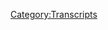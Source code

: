 {{Transcript
    | title         = [[327: July 31, 2019]]
    | caption       = [https://knowledgefight.libsyn.com/knowledge-fight-july-31-2019 Listen to this episode on Libsyn]
    | episodeNumber = [[327: July 31, 2019|327]]
    | length        = 01:38:08
}}

{{MessageBox
    | header     = Warning: Bot Generated Content
    | text       = This transcript was automatically generated by transcription software and likely contains many mistakes and misattributions. Please check the audio for definitive quotes, attribution, and context.
    | image      = N3yvass4myg91.webp
    | imagewidth = 50px
    | id         = warning
}}

{{TranscriptBlock
    | name      = Unknown Speaker
    | timestamp = 00:00:00.000
    | text      = N-N-N-N-N-N-N-Knowledge Fight
}}

{{TranscriptBlock
    | name      = Unknown Speaker
    | timestamp = 00:00:13.000
    | text      = Dan and Jordan, I am sweating
}}

{{TranscriptBlock
    | name      = Unknown Speaker
    | timestamp = 00:00:18.000
    | text      = knowledgefight.com, it's time to pray
}}

{{TranscriptBlock
    | name      = Unknown Speaker
    | timestamp = 00:00:21.000
    | text      = I have great respect for knowledgefight
}}

{{TranscriptBlock
    | name      = Unknown Speaker
    | timestamp = 00:00:24.000
    | text      = I'm sick of them posing as if they're the good guys
}}

{{TranscriptBlock
    | name      = Unknown Speaker
    | timestamp = 00:00:27.000
    | text      = good guys saying we are the bad guys
}}

{{TranscriptBlock
    | name      = Unknown Speaker
    | timestamp = 00:00:30.000
    | text      = knowledgefight, Dan and Jordan
}}

{{TranscriptBlock
    | name      = Unknown Speaker
    | timestamp = 00:00:32.000
    | text      = knowledgefight, Riddler, Riddler, Riddler
}}

{{TranscriptBlock
    | name      = Unknown Speaker
    | timestamp = 00:00:35.000
    | text      = I need, I need money
}}

{{TranscriptBlock
    | name      = Unknown Speaker
    | timestamp = 00:00:37.000
    | text      = Riddler, Riddler, Riddler
}}

{{TranscriptBlock
    | name      = Unknown Speaker
    | timestamp = 00:00:39.000
    | text      = Andy and Candice, Andy and Candie
}}

{{TranscriptBlock
    | name      = Unknown Speaker
    | timestamp = 00:00:42.000
    | text      = Stop it, Andy and Candice, Andy and Candice
}}

{{TranscriptBlock
    | name      = Unknown Speaker
    | timestamp = 00:00:45.000
    | text      = Andy and Candice, it's time to pray
}}

{{TranscriptBlock
    | name      = Unknown Speaker
    | timestamp = 00:00:47.000
    | text      = Andy and Candice, you're on the air place for holding
}}

{{TranscriptBlock
    | name      = Unknown Speaker
    | timestamp = 00:00:49.000
    | text      = Hello Alex, I'm a big fan of the huge band
}}

{{TranscriptBlock
    | name      = Unknown Speaker
    | timestamp = 00:00:52.000
    | text      = I love your room
}}

{{TranscriptBlock
    | name      = Unknown Speaker
    | timestamp = 00:00:53.000
    | text      = knowledgefight
}}

{{TranscriptBlock
    | name      = Unknown Speaker
    | timestamp = 00:00:54.000
    | text      = knowledgefight.com
}}

{{TranscriptBlock
    | name      = Unknown Speaker
    | timestamp = 00:00:57.000
    | text      = I love you
}}

{{TranscriptBlock
    | name      = Unknown Speaker
    | timestamp = 00:00:59.000
    | text      = Hey everybody, welcome back to Knowledge Fight
}}

{{TranscriptBlock
    | name      = Unknown Speaker
    | timestamp = 00:01:01.000
    | text      = I'm Dan
}}

{{TranscriptBlock
    | name      = Unknown Speaker
    | timestamp = 00:01:02.000
    | text      = Jordan
}}

{{TranscriptBlock
    | name      = Unknown Speaker
    | timestamp = 00:01:03.000
    | text      = We're couple dudes, like to sit around, drink novelty beverages
}}

{{TranscriptBlock
    | name      = Unknown Speaker
    | timestamp = 00:01:05.000
    | text      = and talk a little bit about Alex Jones
}}

{{TranscriptBlock
    | name      = Unknown Speaker
    | timestamp = 00:01:07.000
    | text      = Indeed we are, Dan
}}

{{TranscriptBlock
    | name      = Unknown Speaker
    | timestamp = 00:01:08.000
    | text      = Jordan
}}

{{TranscriptBlock
    | name      = Unknown Speaker
    | timestamp = 00:01:09.000
    | text      = Dan, what was your first social media page?
}}

{{TranscriptBlock
    | name      = Unknown Speaker
    | timestamp = 00:01:12.000
    | text      = Were you Myspace guy first or did you do Friendster?
}}

{{TranscriptBlock
    | name      = Unknown Speaker
    | timestamp = 00:01:15.000
    | text      = I didn't do Friendster
}}

{{TranscriptBlock
    | name      = Unknown Speaker
    | timestamp = 00:01:17.000
    | text      = That's a good question though, I think probably Myspace
}}

{{TranscriptBlock
    | name      = Unknown Speaker
    | timestamp = 00:01:20.000
    | text      = I know that I was on Facebook
}}

{{TranscriptBlock
    | name      = Unknown Speaker
    | timestamp = 00:01:23.000
    | text      = I mentioned this before, back when it was THE Facebook
}}

{{TranscriptBlock
    | name      = Unknown Speaker
    | timestamp = 00:01:25.000
    | text      = Yes, yeah
}}

{{TranscriptBlock
    | name      = Unknown Speaker
    | timestamp = 00:01:26.000
    | text      = And you had to be
}}

{{TranscriptBlock
    | name      = Unknown Speaker
    | timestamp = 00:01:27.000
    | text      = In college, right?
}}

{{TranscriptBlock
    | name      = Unknown Speaker
    | timestamp = 00:01:28.000
    | text      = Yeah, you had to be in college, you had to have a college email address
}}

{{TranscriptBlock
    | name      = Unknown Speaker
    | timestamp = 00:01:30.000
    | text      = in order to get on it
}}

{{TranscriptBlock
    | name      = Unknown Speaker
    | timestamp = 00:01:31.000
    | text      = Which is wild
}}

{{TranscriptBlock
    | name      = Unknown Speaker
    | timestamp = 00:01:32.000
    | text      = I remember the scandal of when they started allowing
}}

{{TranscriptBlock
    | name      = Unknown Speaker
    | timestamp = 00:01:35.000
    | text      = non-college people on
}}

{{TranscriptBlock
    | name      = Unknown Speaker
    | timestamp = 00:01:37.000
    | text      = It was, everyone was up at Arb
}}

{{TranscriptBlock
    | name      = Unknown Speaker
    | timestamp = 00:01:39.000
    | text      = It's comical to think back on that now
}}

{{TranscriptBlock
    | name      = Unknown Speaker
    | timestamp = 00:01:41.000
    | text      = Yeah, now that they owe the world
}}

{{TranscriptBlock
    | name      = Unknown Speaker
    | timestamp = 00:01:43.000
    | text      = Yeah
}}

{{TranscriptBlock
    | name      = Unknown Speaker
    | timestamp = 00:01:45.000
    | text      = I very strongly resisted getting on it
}}

{{TranscriptBlock
    | name      = Unknown Speaker
    | timestamp = 00:01:48.000
    | text      = because it seemed like a very much like a frat
}}

{{TranscriptBlock
    | name      = Unknown Speaker
    | timestamp = 00:01:51.000
    | text      = kind of thing
}}

{{TranscriptBlock
    | name      = Unknown Speaker
    | timestamp = 00:01:52.000
    | text      = Yeah
}}

{{TranscriptBlock
    | name      = Unknown Speaker
    | timestamp = 00:01:53.000
    | text      = There seemed to be a Greek world connection to social
}}

{{TranscriptBlock
    | name      = Unknown Speaker
    | timestamp = 00:01:57.000
    | text      = Yeah, yeah, no, no, that makes sense
}}

{{TranscriptBlock
    | name      = Unknown Speaker
    | timestamp = 00:01:59.000
    | text      = It definitely had that vibe
}}

{{TranscriptBlock
    | name      = Unknown Speaker
    | timestamp = 00:02:01.000
    | text      = But I wrote a column for my campus paper
}}

{{TranscriptBlock
    | name      = Unknown Speaker
    | timestamp = 00:02:04.000
    | text      = And I got like hate mail from people
}}

{{TranscriptBlock
    | name      = Unknown Speaker
    | timestamp = 00:02:06.000
    | text      = Just people like dumb, dumb, dumb dumbs
}}

{{TranscriptBlock
    | name      = Unknown Speaker
    | timestamp = 00:02:09.000
    | text      = And one of them, I was like
}}

{{TranscriptBlock
    | name      = Unknown Speaker
    | timestamp = 00:02:12.000
    | text      = I wonder what this dude is
}}

{{TranscriptBlock
    | name      = Unknown Speaker
    | timestamp = 00:02:14.000
    | text      = He wrote me a really mean piece of hate mail
}}

{{TranscriptBlock
    | name      = Unknown Speaker
    | timestamp = 00:02:16.000
    | text      = Like, I'll beat your ass, kind of
}}

{{TranscriptBlock
    | name      = Unknown Speaker
    | timestamp = 00:02:18.000
    | text      = Oh, of course
}}

{{TranscriptBlock
    | name      = Unknown Speaker
    | timestamp = 00:02:19.000
    | text      = And so I was like, I wonder
}}

{{TranscriptBlock
    | name      = Unknown Speaker
    | timestamp = 00:02:20.000
    | text      = And this was back when it was still mail
}}

{{TranscriptBlock
    | name      = Unknown Speaker
    | timestamp = 00:02:22.000
    | text      = No, no, it wasn't email
}}

{{TranscriptBlock
    | name      = Unknown Speaker
    | timestamp = 00:02:24.000
    | text      = But I was like, I wonder who this guy is
}}

{{TranscriptBlock
    | name      = Unknown Speaker
    | timestamp = 00:02:26.000
    | text      = I remember my brother being like
}}

{{TranscriptBlock
    | name      = Unknown Speaker
    | timestamp = 00:02:27.000
    | text      = You could check if he's on the Facebook
}}

{{TranscriptBlock
    | name      = Unknown Speaker
    | timestamp = 00:02:30.000
    | text      = See if you can find out some information about him
}}

{{TranscriptBlock
    | name      = Unknown Speaker
    | timestamp = 00:02:32.000
    | text      = That was the beginning of the end for humanity
}}

{{TranscriptBlock
    | name      = Unknown Speaker
    | timestamp = 00:02:34.000
    | text      = That was the beginning of the end
}}

{{TranscriptBlock
    | name      = Unknown Speaker
    | timestamp = 00:02:36.000
    | text      = Yeah
}}

{{TranscriptBlock
    | name      = Unknown Speaker
    | timestamp = 00:02:37.000
    | text      = Right there
}}

{{TranscriptBlock
    | name      = Unknown Speaker
    | timestamp = 00:02:38.000
    | text      = That's what motivated me to join the Facebook
}}

{{TranscriptBlock
    | name      = Unknown Speaker
    | timestamp = 00:02:40.000
    | text      = Was to find out like, how can I insult this guy
}}

{{TranscriptBlock
    | name      = Unknown Speaker
    | timestamp = 00:02:43.000
    | text      = who sent me hate mail
}}

{{TranscriptBlock
    | name      = Unknown Speaker
    | timestamp = 00:02:44.000
    | text      = Oh my god
}}

{{TranscriptBlock
    | name      = Unknown Speaker
    | timestamp = 00:02:45.000
    | text      = That is a microcosm of the human races and demise
}}

{{TranscriptBlock
    | name      = Unknown Speaker
    | timestamp = 00:02:49.000
    | text      = Yep, unfortunately
}}

{{TranscriptBlock
    | name      = Unknown Speaker
    | timestamp = 00:02:51.000
    | text      = That's what suckered me in
}}

{{TranscriptBlock
    | name      = Unknown Speaker
    | timestamp = 00:02:52.000
    | text      = Yeah, that's what it'll do
}}

{{TranscriptBlock
    | name      = Unknown Speaker
    | timestamp = 00:02:53.000
    | text      = To Facebook, and I guess
}}

{{TranscriptBlock
    | name      = Unknown Speaker
    | timestamp = 00:02:54.000
    | text      = I mean, my personal
}}

{{TranscriptBlock
    | name      = Unknown Speaker
    | timestamp = 00:02:56.000
    | text      = I don't use Facebook personally
}}

{{TranscriptBlock
    | name      = Unknown Speaker
    | timestamp = 00:02:58.000
    | text      = Yeah
}}

{{TranscriptBlock
    | name      = Unknown Speaker
    | timestamp = 00:02:59.000
    | text      = But I guess all that information's still there and shit
}}

{{TranscriptBlock
    | name      = Unknown Speaker
    | timestamp = 00:03:01.000
    | text      = Yeah, they probably know everything
}}

{{TranscriptBlock
    | name      = Unknown Speaker
    | timestamp = 00:03:03.000
    | text      = that we're talking about right now
}}

{{TranscriptBlock
    | name      = Unknown Speaker
    | timestamp = 00:03:04.000
    | text      = Yep, it's terrible
}}

{{TranscriptBlock
    | name      = Unknown Speaker
    | timestamp = 00:03:05.000
    | text      = Yep
}}

{{TranscriptBlock
    | name      = Unknown Speaker
    | timestamp = 00:03:06.000
    | text      = Anyway, this is a show where I know a lot about
}}

{{TranscriptBlock
    | name      = Unknown Speaker
    | timestamp = 00:03:08.000
    | text      = the Facebook, and I guess MySpace
}}

{{TranscriptBlock
    | name      = Unknown Speaker
    | timestamp = 00:03:10.000
    | text      = I was on there, but
}}

{{TranscriptBlock
    | name      = Unknown Speaker
    | timestamp = 00:03:11.000
    | text      = Right, fair
}}

{{TranscriptBlock
    | name      = Unknown Speaker
    | timestamp = 00:03:12.000
    | text      = Nobody remembers MySpace
}}

{{TranscriptBlock
    | name      = Unknown Speaker
    | timestamp = 00:03:13.000
    | text      = No, terrible functionality
}}

{{TranscriptBlock
    | name      = Unknown Speaker
    | timestamp = 00:03:15.000
    | text      = And it brought us Dane Cook
}}

{{TranscriptBlock
    | name      = Unknown Speaker
    | timestamp = 00:03:17.000
    | text      = Yeah, that was
}}

{{TranscriptBlock
    | name      = Unknown Speaker
    | timestamp = 00:03:18.000
    | text      = That was MySpace's claim to fame
}}

{{TranscriptBlock
    | name      = Unknown Speaker
    | timestamp = 00:03:20.000
    | text      = Yep, I know all about that
}}

{{TranscriptBlock
    | name      = Unknown Speaker
    | timestamp = 00:03:21.000
    | text      = And Alex Jones
}}

{{TranscriptBlock
    | name      = Unknown Speaker
    | timestamp = 00:03:23.000
    | text      = And I only know what you tell me about
}}

{{TranscriptBlock
    | name      = Unknown Speaker
    | timestamp = 00:03:25.000
    | text      = any number of those things
}}

{{TranscriptBlock
    | name      = Unknown Speaker
    | timestamp = 00:03:26.000
    | text      = Correct
}}

{{TranscriptBlock
    | name      = Unknown Speaker
    | timestamp = 00:03:27.000
    | text      = Jordan, today we got an interesting
}}

{{TranscriptBlock
    | name      = Unknown Speaker
    | timestamp = 00:03:28.000
    | text      = We're staying in the present day
}}

{{TranscriptBlock
    | name      = Unknown Speaker
    | timestamp = 00:03:29.000
    | text      = for today's episode
}}

{{TranscriptBlock
    | name      = Unknown Speaker
    | timestamp = 00:03:30.000
    | text      = Whoa
}}

{{TranscriptBlock
    | name      = Unknown Speaker
    | timestamp = 00:03:31.000
    | text      = Because Alex, I don't know if you know this
}}

{{TranscriptBlock
    | name      = Unknown Speaker
    | timestamp = 00:03:33.000
    | text      = Don't
}}

{{TranscriptBlock
    | name      = Unknown Speaker
    | timestamp = 00:03:34.000
    | text      = Earlier in the week
}}

{{TranscriptBlock
    | name      = Unknown Speaker
    | timestamp = 00:03:35.000
    | text      = Doing clown world part 2
}}

{{TranscriptBlock
    | name      = Unknown Speaker
    | timestamp = 00:03:37.000
    | text      = Did not know that
}}

{{TranscriptBlock
    | name      = Unknown Speaker
    | timestamp = 00:03:38.000
    | text      = What?
}}

{{TranscriptBlock
    | name      = Unknown Speaker
    | timestamp = 00:03:39.000
    | text      = Alex named his first debate coverage
}}

{{TranscriptBlock
    | name      = Unknown Speaker
    | timestamp = 00:03:42.000
    | text      = Right
}}

{{TranscriptBlock
    | name      = Unknown Speaker
    | timestamp = 00:03:43.000
    | text      = Whenever they did the first Democrat debates
}}

{{TranscriptBlock
    | name      = Unknown Speaker
    | timestamp = 00:03:44.000
    | text      = I recall
}}

{{TranscriptBlock
    | name      = Unknown Speaker
    | timestamp = 00:03:45.000
    | text      = He did the clown world special
}}

{{TranscriptBlock
    | name      = Unknown Speaker
    | timestamp = 00:03:47.000
    | text      = Which he named after a
}}

{{TranscriptBlock
    | name      = Unknown Speaker
    | timestamp = 00:03:49.000
    | text      = Vaguely anti-Semitic and bigoted meme
}}

{{TranscriptBlock
    | name      = Unknown Speaker
    | timestamp = 00:03:52.000
    | text      = Yeah, because of course
}}

{{TranscriptBlock
    | name      = Unknown Speaker
    | timestamp = 00:03:53.000
    | text      = And he decided that not only is he going to call
}}

{{TranscriptBlock
    | name      = Unknown Speaker
    | timestamp = 00:03:56.000
    | text      = his second debate coverage clown world 2
}}

{{TranscriptBlock
    | name      = Unknown Speaker
    | timestamp = 00:03:58.000
    | text      = He has bought clownworld.us
}}

{{TranscriptBlock
    | name      = Unknown Speaker
    | timestamp = 00:04:00.000
    | text      = No
}}

{{TranscriptBlock
    | name      = Unknown Speaker
    | timestamp = 00:04:01.000
    | text      = As a URL
}}

{{TranscriptBlock
    | name      = Unknown Speaker
    | timestamp = 00:04:02.000
    | text      = No
}}

{{TranscriptBlock
    | name      = Unknown Speaker
    | timestamp = 00:04:03.000
    | text      = To host all of it
}}

{{TranscriptBlock
    | name      = Unknown Speaker
    | timestamp = 00:04:04.000
    | text      = No, come on
}}

{{TranscriptBlock
    | name      = Unknown Speaker
    | timestamp = 00:04:05.000
    | text      = You go with two clown, two world
}}

{{TranscriptBlock
    | name      = Unknown Speaker
    | timestamp = 00:04:06.000
    | text      = Come on
}}

{{TranscriptBlock
    | name      = Unknown Speaker
    | timestamp = 00:04:07.000
    | text      = Perfect
}}

{{TranscriptBlock
    | name      = Unknown Speaker
    | timestamp = 00:04:08.000
    | text      = What are we doing?
}}

{{TranscriptBlock
    | name      = Unknown Speaker
    | timestamp = 00:04:09.000
    | text      = Lobs and Shaw is coming out this weekend
}}

{{TranscriptBlock
    | name      = Unknown Speaker
    | timestamp = 00:04:10.000
    | text      = What are we doing?
}}

{{TranscriptBlock
    | name      = Unknown Speaker
    | timestamp = 00:04:11.000
    | text      = It's perfect
}}

{{TranscriptBlock
    | name      = Unknown Speaker
    | timestamp = 00:04:12.000
    | text      = Yeah, exactly
}}

{{TranscriptBlock
    | name      = Unknown Speaker
    | timestamp = 00:04:13.000
    | text      = Tie it in
}}

{{TranscriptBlock
    | name      = Unknown Speaker
    | timestamp = 00:04:14.000
    | text      = You could probably get some sponsorship money
}}

{{TranscriptBlock
    | name      = Unknown Speaker
    | timestamp = 00:04:15.000
    | text      = I don't know about that
}}

{{TranscriptBlock
    | name      = Unknown Speaker
    | timestamp = 00:04:16.000
    | text      = Because this is a 40 hour live marathon
}}

{{TranscriptBlock
    | name      = Unknown Speaker
    | timestamp = 00:04:19.000
    | text      = No, no
}}

{{TranscriptBlock
    | name      = Unknown Speaker
    | timestamp = 00:04:20.000
    | text      = He's doing money bombs all the time now
}}

{{TranscriptBlock
    | name      = Unknown Speaker
    | timestamp = 00:04:23.000
    | text      = No
}}

{{TranscriptBlock
    | name      = Unknown Speaker
    | timestamp = 00:04:24.000
    | text      = It's almost like this
}}

{{TranscriptBlock
    | name      = Unknown Speaker
    | timestamp = 00:04:25.000
    | text      = The other one was a huge 40 hour spectrum
}}

{{TranscriptBlock
    | name      = Unknown Speaker
    | timestamp = 00:04:27.000
    | text      = Or at least like
}}

{{TranscriptBlock
    | name      = Unknown Speaker
    | timestamp = 00:04:28.000
    | text      = I don't remember if he was going the entire time
}}

{{TranscriptBlock
    | name      = Unknown Speaker
    | timestamp = 00:04:30.000
    | text      = But it was at least a two night
}}

{{TranscriptBlock
    | name      = Unknown Speaker
    | timestamp = 00:04:32.000
    | text      = Really long
}}

{{TranscriptBlock
    | name      = Unknown Speaker
    | timestamp = 00:04:33.000
    | text      = Right, right, right
}}

{{TranscriptBlock
    | name      = Unknown Speaker
    | timestamp = 00:04:34.000
    | text      = Live spectacular
}}

{{TranscriptBlock
    | name      = Unknown Speaker
    | timestamp = 00:04:35.000
    | text      = And now this one's like two days straight
}}

{{TranscriptBlock
    | name      = Unknown Speaker
    | timestamp = 00:04:37.000
    | text      = Clownstravaganza, if you will
}}

{{TranscriptBlock
    | name      = Unknown Speaker
    | timestamp = 00:04:39.000
    | text      = Yeah, yeah
}}

{{TranscriptBlock
    | name      = Unknown Speaker
    | timestamp = 00:04:40.000
    | text      = Which is a mess
}}

{{TranscriptBlock
    | name      = Unknown Speaker
    | timestamp = 00:04:41.000
    | text      = And I
}}

{{TranscriptBlock
    | name      = Unknown Speaker
    | timestamp = 00:04:42.000
    | text      = I've learned my lesson with Alex Jones
}}

{{TranscriptBlock
    | name      = Unknown Speaker
    | timestamp = 00:04:44.000
    | text      = Money bomb marathons
}}

{{TranscriptBlock
    | name      = Unknown Speaker
    | timestamp = 00:04:46.000
    | text      = That is like
}}

{{TranscriptBlock
    | name      = Unknown Speaker
    | timestamp = 00:04:47.000
    | text      = Don't even bother with the times that Alex has dawned
}}

{{TranscriptBlock
    | name      = Unknown Speaker
    | timestamp = 00:04:49.000
    | text      = Yeah, yeah, yeah
}}

{{TranscriptBlock
    | name      = Unknown Speaker
    | timestamp = 00:04:50.000
    | text      = You're just
}}

{{TranscriptBlock
    | name      = Unknown Speaker
    | timestamp = 00:04:51.000
    | text      = You think it's gonna be
}}

{{TranscriptBlock
    | name      = Unknown Speaker
    | timestamp = 00:04:52.000
    | text      = You don't think it's gonna be fun
}}

{{TranscriptBlock
    | name      = Unknown Speaker
    | timestamp = 00:04:53.000
    | text      = I was gonna say, no
}}

{{TranscriptBlock
    | name      = Unknown Speaker
    | timestamp = 00:04:54.000
    | text      = I think
}}

{{TranscriptBlock
    | name      = Unknown Speaker
    | timestamp = 00:04:55.000
    | text      = It's gonna be all fun and games
}}

{{TranscriptBlock
    | name      = Unknown Speaker
    | timestamp = 00:04:57.000
    | text      = I'm just gonna sit here and listen to 40 hours of this dumb bullshit
}}

{{TranscriptBlock
    | name      = Unknown Speaker
    | timestamp = 00:05:00.000
    | text      = And then you're like hours and hours of Harrison Smith
}}

{{TranscriptBlock
    | name      = Unknown Speaker
    | timestamp = 00:05:04.000
    | text      = Phoning it in at two in the morning
}}

{{TranscriptBlock
    | name      = Unknown Speaker
    | timestamp = 00:05:06.000
    | text      = And then them just playing half hour commercials to fill time
}}

{{TranscriptBlock
    | name      = Unknown Speaker
    | timestamp = 00:05:09.000
    | text      = It's not worth it
}}

{{TranscriptBlock
    | name      = Unknown Speaker
    | timestamp = 00:05:10.000
    | text      = Banana
}}

{{TranscriptBlock
    | name      = Unknown Speaker
    | timestamp = 00:05:11.000
    | text      = It's stupid
}}

{{TranscriptBlock
    | name      = Unknown Speaker
    | timestamp = 00:05:12.000
    | text      = The only value in it is
}}

{{TranscriptBlock
    | name      = Unknown Speaker
    | timestamp = 00:05:13.000
    | text      = Alex Jones getting drunk in the evenings
}}

{{TranscriptBlock
    | name      = Unknown Speaker
    | timestamp = 00:05:15.000
    | text      = Which, he's on a tight leash now
}}

{{TranscriptBlock
    | name      = Unknown Speaker
    | timestamp = 00:05:17.000
    | text      = They don't let him do that
}}

{{TranscriptBlock
    | name      = Unknown Speaker
    | timestamp = 00:05:18.000
    | text      = And then Alex's show
}}

{{TranscriptBlock
    | name      = Unknown Speaker
    | timestamp = 00:05:20.000
    | text      = Whenever he's doing his normal show
}}

{{TranscriptBlock
    | name      = Unknown Speaker
    | timestamp = 00:05:22.000
    | text      = Yeah
}}

{{TranscriptBlock
    | name      = Unknown Speaker
    | timestamp = 00:05:23.000
    | text      = Those are the only times that the content during the marathon is
}}

{{TranscriptBlock
    | name      = Unknown Speaker
    | timestamp = 00:05:25.000
    | text      = In any way digestible
}}

{{TranscriptBlock
    | name      = Unknown Speaker
    | timestamp = 00:05:27.000
    | text      = Wait, so in the 40 hour marathon
}}

{{TranscriptBlock
    | name      = Unknown Speaker
    | timestamp = 00:05:29.000
    | text      = He still only just does his show for three hours
}}

{{TranscriptBlock
    | name      = Unknown Speaker
    | timestamp = 00:05:31.000
    | text      = At the times that he normally does
}}

{{TranscriptBlock
    | name      = Unknown Speaker
    | timestamp = 00:05:33.000
    | text      = And then maybe he'll guest on something
}}

{{TranscriptBlock
    | name      = Unknown Speaker
    | timestamp = 00:05:35.000
    | text      = That kind of thing
}}

{{TranscriptBlock
    | name      = Unknown Speaker
    | timestamp = 00:05:36.000
    | text      = He'll come and yell during the war room
}}

{{TranscriptBlock
    | name      = Unknown Speaker
    | timestamp = 00:05:38.000
    | text      = Intermittently
}}

{{TranscriptBlock
    | name      = Unknown Speaker
    | timestamp = 00:05:39.000
    | text      = And like in the past he's done his
}}

{{TranscriptBlock
    | name      = Unknown Speaker
    | timestamp = 00:05:40.000
    | text      = Ask me anythings
}}

{{TranscriptBlock
    | name      = Unknown Speaker
    | timestamp = 00:05:41.000
    | text      = In the evening
}}

{{TranscriptBlock
    | name      = Unknown Speaker
    | timestamp = 00:05:42.000
    | text      = He'll do like an hour block to do an AMA
}}

{{TranscriptBlock
    | name      = Unknown Speaker
    | timestamp = 00:05:44.000
    | text      = Right, the drunken AMA
}}

{{TranscriptBlock
    | name      = Unknown Speaker
    | timestamp = 00:05:46.000
    | text      = Yeah
}}

{{TranscriptBlock
    | name      = Unknown Speaker
    | timestamp = 00:05:47.000
    | text      = Or in this case he'll show up for part of the debate coverage
}}

{{TranscriptBlock
    | name      = Unknown Speaker
    | timestamp = 00:05:49.000
    | text      = That Robert Barnes is basically hosting
}}

{{TranscriptBlock
    | name      = Unknown Speaker
    | timestamp = 00:05:51.000
    | text      = Why is Barnes there?
}}

{{TranscriptBlock
    | name      = Unknown Speaker
    | timestamp = 00:05:52.000
    | text      = Yeah
}}

{{TranscriptBlock
    | name      = Unknown Speaker
    | timestamp = 00:05:53.000
    | text      = God damn it Barnes
}}

{{TranscriptBlock
    | name      = Unknown Speaker
    | timestamp = 00:05:54.000
    | text      = Well cause he
}}

{{TranscriptBlock
    | name      = Unknown Speaker
    | timestamp = 00:05:55.000
    | text      = I think he's got black male
}}

{{TranscriptBlock
    | name      = Unknown Speaker
    | timestamp = 00:05:56.000
    | text      = Barnes has got some shit
}}

{{TranscriptBlock
    | name      = Unknown Speaker
    | timestamp = 00:05:58.000
    | text      = He's gotta know something
}}

{{TranscriptBlock
    | name      = Unknown Speaker
    | timestamp = 00:05:59.000
    | text      = Yeah, yeah, yeah, yeah
}}

{{TranscriptBlock
    | name      = Unknown Speaker
    | timestamp = 00:06:00.000
    | text      = This is not normal
}}

{{TranscriptBlock
    | name      = Unknown Speaker
    | timestamp = 00:06:01.000
    | text      = The way he's taken over this network
}}

{{TranscriptBlock
    | name      = Unknown Speaker
    | timestamp = 00:06:03.000
    | text      = Alex, if you are listening
}}

{{TranscriptBlock
    | name      = Unknown Speaker
    | timestamp = 00:06:04.000
    | text      = Barnes is not your friend
}}

{{TranscriptBlock
    | name      = Unknown Speaker
    | timestamp = 00:06:06.000
    | text      = No, he's trying to kill you
}}

{{TranscriptBlock
    | name      = Unknown Speaker
    | timestamp = 00:06:07.000
    | text      = He's doing
}}

{{TranscriptBlock
    | name      = Unknown Speaker
    | timestamp = 00:06:08.000
    | text      = He's single white female-ing you
}}

{{TranscriptBlock
    | name      = Unknown Speaker
    | timestamp = 00:06:09.000
    | text      = It's like a less understandable version
}}

{{TranscriptBlock
    | name      = Unknown Speaker
    | timestamp = 00:06:11.000
    | text      = Of what Roger Stone did to Alex
}}

{{TranscriptBlock
    | name      = Unknown Speaker
    | timestamp = 00:06:13.000
    | text      = Yeah, yeah
}}

{{TranscriptBlock
    | name      = Unknown Speaker
    | timestamp = 00:06:14.000
    | text      = The way that he insinuated himself so deeply
}}

{{TranscriptBlock
    | name      = Unknown Speaker
    | timestamp = 00:06:16.000
    | text      = But that made sense
}}

{{TranscriptBlock
    | name      = Unknown Speaker
    | timestamp = 00:06:17.000
    | text      = Cause he had presumptive access to Trump
}}

{{TranscriptBlock
    | name      = Unknown Speaker
    | timestamp = 00:06:20.000
    | text      = And like
}}

{{TranscriptBlock
    | name      = Unknown Speaker
    | timestamp = 00:06:21.000
    | text      = That, that
}}

{{TranscriptBlock
    | name      = Unknown Speaker
    | timestamp = 00:06:22.000
    | text      = And he's a rat fucker of the highest caliber
}}

{{TranscriptBlock
    | name      = Unknown Speaker
    | timestamp = 00:06:24.000
    | text      = For forty years
}}

{{TranscriptBlock
    | name      = Unknown Speaker
    | timestamp = 00:06:25.000
    | text      = Right
}}

{{TranscriptBlock
    | name      = Unknown Speaker
    | timestamp = 00:06:26.000
    | text      = Of course he should be rat fucking you
}}

{{TranscriptBlock
    | name      = Unknown Speaker
    | timestamp = 00:06:28.000
    | text      = All it shows really is how desperate Alex is
}}

{{TranscriptBlock
    | name      = Unknown Speaker
    | timestamp = 00:06:30.000
    | text      = To glom on to some powerful personality
}}

{{TranscriptBlock
    | name      = Unknown Speaker
    | timestamp = 00:06:32.000
    | text      = That wants to take him over
}}

{{TranscriptBlock
    | name      = Unknown Speaker
    | timestamp = 00:06:34.000
    | text      = Yeah, he needs a dad
}}

{{TranscriptBlock
    | name      = Unknown Speaker
    | timestamp = 00:06:35.000
    | text      = He needs a daddy
}}

{{TranscriptBlock
    | name      = Unknown Speaker
    | timestamp = 00:06:37.000
    | text      = His dad's too busy at the HR department
}}

{{TranscriptBlock
    | name      = Unknown Speaker
    | timestamp = 00:06:39.000
    | text      = So anyway, I wanted to look into his debate stuff
}}

{{TranscriptBlock
    | name      = Unknown Speaker
    | timestamp = 00:06:43.000
    | text      = But I didn't want to watch the whole thing
}}

{{TranscriptBlock
    | name      = Unknown Speaker
    | timestamp = 00:06:45.000
    | text      = Because I know that he's not gonna be there
}}

{{TranscriptBlock
    | name      = Unknown Speaker
    | timestamp = 00:06:47.000
    | text      = For the entire time that they're doing the debate coverage
}}

{{TranscriptBlock
    | name      = Unknown Speaker
    | timestamp = 00:06:50.000
    | text      = Yeah
}}

{{TranscriptBlock
    | name      = Unknown Speaker
    | timestamp = 00:06:51.000
    | text      = It suffices just to listen to his show
}}

{{TranscriptBlock
    | name      = Unknown Speaker
    | timestamp = 00:06:53.000
    | text      = Now we're gonna be going over July 31st, 2019
}}

{{TranscriptBlock
    | name      = Unknown Speaker
    | timestamp = 00:06:56.000
    | text      = That's the day after the first night of the debates
}}

{{TranscriptBlock
    | name      = Unknown Speaker
    | timestamp = 00:06:59.000
    | text      = Right
}}

{{TranscriptBlock
    | name      = Unknown Speaker
    | timestamp = 00:07:00.000
    | text      = I don't really care about the second night of the debates
}}

{{TranscriptBlock
    | name      = Unknown Speaker
    | timestamp = 00:07:02.000
    | text      = Yeah
}}

{{TranscriptBlock
    | name      = Unknown Speaker
    | timestamp = 00:07:03.000
    | text      = Cause that's not interesting to anyone
}}

{{TranscriptBlock
    | name      = Unknown Speaker
    | timestamp = 00:07:05.000
    | text      = I don't care about either night
}}

{{TranscriptBlock
    | name      = Unknown Speaker
    | timestamp = 00:07:06.000
    | text      = I don't, I don't, yeah I'm not, I'm not
}}

{{TranscriptBlock
    | name      = Unknown Speaker
    | timestamp = 00:07:09.000
    | text      = I'm not over the moon with any of it
}}

{{TranscriptBlock
    | name      = Unknown Speaker
    | timestamp = 00:07:11.000
    | text      = But the larger conversation of anybody who's
}}

{{TranscriptBlock
    | name      = Unknown Speaker
    | timestamp = 00:07:14.000
    | text      = Maybe me or Alex Jones
}}

{{TranscriptBlock
    | name      = Unknown Speaker
    | timestamp = 00:07:16.000
    | text      = Is probably gonna be surrounding the first night
}}

{{TranscriptBlock
    | name      = Unknown Speaker
    | timestamp = 00:07:19.000
    | text      = Cause you had Bernie Sanders
}}

{{TranscriptBlock
    | name      = Unknown Speaker
    | timestamp = 00:07:21.000
    | text      = You had Elizabeth Warren
}}

{{TranscriptBlock
    | name      = Unknown Speaker
    | timestamp = 00:07:22.000
    | text      = You had Marianne Williamson
}}

{{TranscriptBlock
    | name      = Unknown Speaker
    | timestamp = 00:07:23.000
    | text      = Right
}}

{{TranscriptBlock
    | name      = Unknown Speaker
    | timestamp = 00:07:24.000
    | text      = You had everybody who is gonna make things interesting
}}

{{TranscriptBlock
    | name      = Unknown Speaker
    | timestamp = 00:07:27.000
    | text      = It's fun, yeah
}}

{{TranscriptBlock
    | name      = Unknown Speaker
    | timestamp = 00:07:28.000
    | text      = Yeah
}}

{{TranscriptBlock
    | name      = Unknown Speaker
    | timestamp = 00:07:29.000
    | text      = What do you got, Yang?
}}

{{TranscriptBlock
    | name      = Unknown Speaker
    | timestamp = 00:07:30.000
    | text      = Yeah, yeah, yeah
}}

{{TranscriptBlock
    | name      = Unknown Speaker
    | timestamp = 00:07:31.000
    | text      = Come on
}}

{{TranscriptBlock
    | name      = Unknown Speaker
    | timestamp = 00:07:32.000
    | text      = You got Inslee, you got your boy Inslee
}}

{{TranscriptBlock
    | name      = Unknown Speaker
    | timestamp = 00:07:33.000
    | text      = Yeah, yeah, my boy Inslee
}}

{{TranscriptBlock
    | name      = Unknown Speaker
    | timestamp = 00:07:35.000
    | text      = Sure
}}

{{TranscriptBlock
    | name      = Unknown Speaker
    | timestamp = 00:07:36.000
    | text      = Well, I mean anybody who focuses that much on climate change
}}

{{TranscriptBlock
    | name      = Unknown Speaker
    | timestamp = 00:07:38.000
    | text      = Is technically my boy
}}

{{TranscriptBlock
    | name      = Unknown Speaker
    | timestamp = 00:07:39.000
    | text      = Yeah, he's your boy
}}

{{TranscriptBlock
    | name      = Unknown Speaker
    | timestamp = 00:07:40.000
    | text      = You're right
}}

{{TranscriptBlock
    | name      = Unknown Speaker
    | timestamp = 00:07:41.000
    | text      = Don't, don't, uh
}}

{{TranscriptBlock
    | name      = Unknown Speaker
    | timestamp = 00:07:43.000
    | text      = Look, I'm in the bag for Warren or Sanders
}}

{{TranscriptBlock
    | name      = Unknown Speaker
    | timestamp = 00:07:46.000
    | text      = And everybody else can fuck off at this point
}}

{{TranscriptBlock
    | name      = Unknown Speaker
    | timestamp = 00:07:47.000
    | text      = Right, but don't forsake Inslee three times
}}

{{TranscriptBlock
    | name      = Unknown Speaker
    | timestamp = 00:07:50.000
    | text      = Before the cock crows
}}

{{TranscriptBlock
    | name      = Unknown Speaker
    | timestamp = 00:07:51.000
    | text      = Lest climate change never be solved
}}

{{TranscriptBlock
    | name      = Unknown Speaker
    | timestamp = 00:07:53.000
    | text      = Come on
}}

{{TranscriptBlock
    | name      = Unknown Speaker
    | timestamp = 00:07:54.000
    | text      = I'm mixing metaphors
}}

{{TranscriptBlock
    | name      = Unknown Speaker
    | timestamp = 00:07:55.000
    | text      = But I don't really care about what Alex's take on
}}

{{TranscriptBlock
    | name      = Unknown Speaker
    | timestamp = 00:07:58.000
    | text      = The second night is
}}

{{TranscriptBlock
    | name      = Unknown Speaker
    | timestamp = 00:08:00.000
    | text      = Particularly because, I mean what are you gonna do
}}

{{TranscriptBlock
    | name      = Unknown Speaker
    | timestamp = 00:08:02.000
    | text      = Yell about Biden?
}}

{{TranscriptBlock
    | name      = Unknown Speaker
    | timestamp = 00:08:03.000
    | text      = I don't give a shit
}}

{{TranscriptBlock
    | name      = Unknown Speaker
    | timestamp = 00:08:04.000
    | text      = Yeah
}}

{{TranscriptBlock
    | name      = Unknown Speaker
    | timestamp = 00:08:05.000
    | text      = So I found, I thought it would be much more interesting to look
}}

{{TranscriptBlock
    | name      = Unknown Speaker
    | timestamp = 00:08:07.000
    | text      = At the first, uh, Alex's episode
}}

{{TranscriptBlock
    | name      = Unknown Speaker
    | timestamp = 00:08:09.000
    | text      = The day after the first night of the debates
}}

{{TranscriptBlock
    | name      = Unknown Speaker
    | timestamp = 00:08:11.000
    | text      = Which is what we'll be going over today
}}

{{TranscriptBlock
    | name      = Unknown Speaker
    | timestamp = 00:08:12.000
    | text      = Perfect
}}

{{TranscriptBlock
    | name      = Unknown Speaker
    | timestamp = 00:08:13.000
    | text      = But before we get to that
}}

{{TranscriptBlock
    | name      = Unknown Speaker
    | timestamp = 00:08:14.000
    | text      = Gotta give a shout out to the people who have signed up
}}

{{TranscriptBlock
    | name      = Unknown Speaker
    | timestamp = 00:08:15.000
    | text      = And are supporting the show
}}

{{TranscriptBlock
    | name      = Unknown Speaker
    | timestamp = 00:08:16.000
    | text      = Hell yeah
}}

{{TranscriptBlock
    | name      = Unknown Speaker
    | timestamp = 00:08:17.000
    | text      = And I appreciate it
}}

{{TranscriptBlock
    | name      = Unknown Speaker
    | timestamp = 00:08:18.000
    | text      = And so do you
}}

{{TranscriptBlock
    | name      = Unknown Speaker
    | timestamp = 00:08:19.000
    | text      = First, Brendan, thank you so much
}}

{{TranscriptBlock
    | name      = Unknown Speaker
    | timestamp = 00:08:20.000
    | text      = You're now a policy wonk
}}

{{TranscriptBlock
    | name      = Unknown Speaker
    | timestamp = 00:08:22.000
    | text      = I'm a policy wonk
}}

{{TranscriptBlock
    | name      = Unknown Speaker
    | timestamp = 00:08:23.000
    | text      = Thanks, Brendan
}}

{{TranscriptBlock
    | name      = Unknown Speaker
    | timestamp = 00:08:24.000
    | text      = Next, Nadja, thank you so much
}}

{{TranscriptBlock
    | name      = Unknown Speaker
    | timestamp = 00:08:26.000
    | text      = You're now a policy wonk
}}

{{TranscriptBlock
    | name      = Unknown Speaker
    | timestamp = 00:08:27.000
    | text      = I'm a policy wonk
}}

{{TranscriptBlock
    | name      = Unknown Speaker
    | timestamp = 00:08:28.000
    | text      = I'm positive I mispronounced that
}}

{{TranscriptBlock
    | name      = Unknown Speaker
    | timestamp = 00:08:30.000
    | text      = I apologize
}}

{{TranscriptBlock
    | name      = Unknown Speaker
    | timestamp = 00:08:31.000
    | text      = Is it N-A-D-I-A?
}}

{{TranscriptBlock
    | name      = Unknown Speaker
    | timestamp = 00:08:32.000
    | text      = N-A-J-A-H
}}

{{TranscriptBlock
    | name      = Unknown Speaker
    | timestamp = 00:08:34.000
    | text      = N-A-J, uh
}}

{{TranscriptBlock
    | name      = Unknown Speaker
    | timestamp = 00:08:36.000
    | text      = Nah-ha
}}

{{TranscriptBlock
    | name      = Unknown Speaker
    | timestamp = 00:08:37.000
    | text      = Nah-ha?
}}

{{TranscriptBlock
    | name      = Unknown Speaker
    | timestamp = 00:08:38.000
    | text      = Nah-ya?
}}

{{TranscriptBlock
    | name      = Unknown Speaker
    | timestamp = 00:08:39.000
    | text      = Nah-ja?
}}

{{TranscriptBlock
    | name      = Unknown Speaker
    | timestamp = 00:08:40.000
    | text      = We want to thank you
}}

{{TranscriptBlock
    | name      = Unknown Speaker
    | timestamp = 00:08:41.000
    | text      = Either way
}}

{{TranscriptBlock
    | name      = Unknown Speaker
    | timestamp = 00:08:42.000
    | text      = So very much
}}

{{TranscriptBlock
    | name      = Unknown Speaker
    | timestamp = 00:08:43.000
    | text      = Anyway
}}

{{TranscriptBlock
    | name      = Unknown Speaker
    | timestamp = 00:08:44.000
    | text      = Next, Justin, thank you so much
}}

{{TranscriptBlock
    | name      = Unknown Speaker
    | timestamp = 00:08:45.000
    | text      = You're now a policy wonk
}}

{{TranscriptBlock
    | name      = Unknown Speaker
    | timestamp = 00:08:46.000
    | text      = I'm a policy wonk
}}

{{TranscriptBlock
    | name      = Unknown Speaker
    | timestamp = 00:08:47.000
    | text      = Thank you, Justin
}}

{{TranscriptBlock
    | name      = Unknown Speaker
    | timestamp = 00:08:48.000
    | text      = Next, Dan and Dagon, thank you so much
}}

{{TranscriptBlock
    | name      = Unknown Speaker
    | timestamp = 00:08:50.000
    | text      = You are now a policy wonk
}}

{{TranscriptBlock
    | name      = Unknown Speaker
    | timestamp = 00:08:51.000
    | text      = I'm a policy wonk
}}

{{TranscriptBlock
    | name      = Unknown Speaker
    | timestamp = 00:08:52.000
    | text      = Thank you
}}

{{TranscriptBlock
    | name      = Unknown Speaker
    | timestamp = 00:08:53.000
    | text      = Combined are a policy wonk
}}

{{TranscriptBlock
    | name      = Unknown Speaker
    | timestamp = 00:08:54.000
    | text      = Dan and Dagon
}}

{{TranscriptBlock
    | name      = Unknown Speaker
    | timestamp = 00:08:55.000
    | text      = Dagon, yes
}}

{{TranscriptBlock
    | name      = Unknown Speaker
    | timestamp = 00:08:56.000
    | text      = Dan and Dagon
}}

{{TranscriptBlock
    | name      = Unknown Speaker
    | timestamp = 00:08:57.000
    | text      = Yes
}}

{{TranscriptBlock
    | name      = Unknown Speaker
    | timestamp = 00:08:58.000
    | text      = Gotcha
}}

{{TranscriptBlock
    | name      = Unknown Speaker
    | timestamp = 00:08:59.000
    | text      = Next, Daddy Shark
}}

{{TranscriptBlock
    | name      = Unknown Speaker
    | timestamp = 00:09:00.000
    | text      = Bomp, bomp, bomp, bomp, bomp
}}

{{TranscriptBlock
    | name      = Unknown Speaker
    | timestamp = 00:09:01.000
    | text      = Thank you so much
}}

{{TranscriptBlock
    | name      = Unknown Speaker
    | timestamp = 00:09:02.000
    | text      = You are now a policy wonk
}}

{{TranscriptBlock
    | name      = Unknown Speaker
    | timestamp = 00:09:03.000
    | text      = I'm a policy wonk
}}

{{TranscriptBlock
    | name      = Unknown Speaker
    | timestamp = 00:09:04.000
    | text      = Thank you so much
}}

{{TranscriptBlock
    | name      = Unknown Speaker
    | timestamp = 00:09:05.000
    | text      = Daddy Shark, bomp, bomp, bomp, bomp, bomp
}}

{{TranscriptBlock
    | name      = Unknown Speaker
    | timestamp = 00:09:07.000
    | text      = And then finally I'd like to give a special thank you to some people who have signed up
}}

{{TranscriptBlock
    | name      = Unknown Speaker
    | timestamp = 00:09:12.000
    | text      = on an elevated level
}}

{{TranscriptBlock
    | name      = Unknown Speaker
    | timestamp = 00:09:13.000
    | text      = We appreciate it oh so very much
}}

{{TranscriptBlock
    | name      = Unknown Speaker
    | timestamp = 00:09:15.000
    | text      = So, Callie, Matthew and Deepak, thank you so much
}}

{{TranscriptBlock
    | name      = Unknown Speaker
    | timestamp = 00:09:18.000
    | text      = You are all now technocrats
}}

{{TranscriptBlock
    | name      = Unknown Speaker
    | timestamp = 00:09:21.000
    | text      = I'm a policy wonk
}}

{{TranscriptBlock
    | name      = Unknown Speaker
    | timestamp = 00:09:22.000
    | text      = Crikey mate, that's fantastic
}}

{{TranscriptBlock
    | name      = Unknown Speaker
    | timestamp = 00:09:24.000
    | text      = Have yourself a brew
}}

{{TranscriptBlock
    | name      = Unknown Speaker
    | timestamp = 00:09:25.000
    | text      = How's your 401k doing, bro?
}}

{{TranscriptBlock
    | name      = Unknown Speaker
    | timestamp = 00:09:27.000
    | text      = Alright, we gotta go full tilt boogie on this Watson, alright?
}}

{{TranscriptBlock
    | name      = Unknown Speaker
    | timestamp = 00:09:29.000
    | text      = Let's just get down to business
}}

{{TranscriptBlock
    | name      = Unknown Speaker
    | timestamp = 00:09:30.000
    | text      = We ain't making that money off that heroin
}}

{{TranscriptBlock
    | name      = Unknown Speaker
    | timestamp = 00:09:32.000
    | text      = Why you pimps so good?
}}

{{TranscriptBlock
    | name      = Unknown Speaker
    | timestamp = 00:09:34.000
    | text      = My neck is freakishly large
}}

{{TranscriptBlock
    | name      = Unknown Speaker
    | timestamp = 00:09:36.000
    | text      = I declare info war on you
}}

{{TranscriptBlock
    | name      = Unknown Speaker
    | timestamp = 00:09:39.000
    | text      = Thank you so much, Callie
}}

{{TranscriptBlock
    | name      = Unknown Speaker
    | timestamp = 00:09:41.000
    | text      = Thank you so much, Matthew
}}

{{TranscriptBlock
    | name      = Unknown Speaker
    | timestamp = 00:09:42.000
    | text      = And thank you so much, Deepak
}}

{{TranscriptBlock
    | name      = Unknown Speaker
    | timestamp = 00:09:44.000
    | text      = Thank you so much, Callie, Matthew and Deepak
}}

{{TranscriptBlock
    | name      = Unknown Speaker
    | timestamp = 00:09:46.000
    | text      = We appreciate it very much
}}

{{TranscriptBlock
    | name      = Unknown Speaker
    | timestamp = 00:09:47.000
    | text      = If you're listening out there and you're thinking, hey, I like this show, I'd like to support what these guys do
}}

{{TranscriptBlock
    | name      = Unknown Speaker
    | timestamp = 00:09:50.000
    | text      = You can do that by going to our website, knowledgefight.com
}}

{{TranscriptBlock
    | name      = Unknown Speaker
    | timestamp = 00:09:53.000
    | text      = Clicking the button that says support the show, we would appreciate it
}}

{{TranscriptBlock
    | name      = Unknown Speaker
    | timestamp = 00:09:55.000
    | text      = We'd love it
}}

{{TranscriptBlock
    | name      = Unknown Speaker
    | timestamp = 00:09:56.000
    | text      = So now, we're coming off debate night one
}}

{{TranscriptBlock
    | name      = Unknown Speaker
    | timestamp = 00:10:00.000
    | text      = Sure
}}

{{TranscriptBlock
    | name      = Unknown Speaker
    | timestamp = 00:10:01.000
    | text      = Alex was there for the live coverage
}}

{{TranscriptBlock
    | name      = Unknown Speaker
    | timestamp = 00:10:03.000
    | text      = And then left
}}

{{TranscriptBlock
    | name      = Unknown Speaker
    | timestamp = 00:10:04.000
    | text      = He was only there for part of it
}}

{{TranscriptBlock
    | name      = Unknown Speaker
    | timestamp = 00:10:05.000
    | text      = They did it
}}

{{TranscriptBlock
    | name      = Unknown Speaker
    | timestamp = 00:10:06.000
    | text      = But the reason is because he thought it was a snooze
}}

{{TranscriptBlock
    | name      = Unknown Speaker
    | timestamp = 00:10:10.000
    | text      = He thought it was so boring
}}

{{TranscriptBlock
    | name      = Unknown Speaker
    | timestamp = 00:10:11.000
    | text      = Fair
}}

{{TranscriptBlock
    | name      = Unknown Speaker
    | timestamp = 00:10:12.000
    | text      = Okay, I would like to be able to focus here today
}}

{{TranscriptBlock
    | name      = Unknown Speaker
    | timestamp = 00:10:17.000
    | text      = On the incredibly boring
}}

{{TranscriptBlock
    | name      = Unknown Speaker
    | timestamp = 00:10:21.000
    | text      = But at the same time horrifying second round of the Democrat debates that kicked off last night
}}

{{TranscriptBlock
    | name      = Unknown Speaker
    | timestamp = 00:10:28.000
    | text      = So I have a bigger theory about this
}}

{{TranscriptBlock
    | name      = Unknown Speaker
    | timestamp = 00:10:31.000
    | text      = And that is that I think that Alex realizes that the conversations that some of the candidates are bringing forth are things that he can't really argue with
}}

{{TranscriptBlock
    | name      = Unknown Speaker
    | timestamp = 00:10:40.000
    | text      = Oh no, he doesn't want to get anywhere near it
}}

{{TranscriptBlock
    | name      = Unknown Speaker
    | timestamp = 00:10:42.000
    | text      = He's not really good at a well articulated argument for Medicare for all
}}

{{TranscriptBlock
    | name      = Unknown Speaker
    | timestamp = 00:10:46.000
    | text      = He's really good with these distractionary things like raises taxes
}}

{{TranscriptBlock
    | name      = Unknown Speaker
    | timestamp = 00:10:50.000
    | text      = He's not really good with addressing the point of yes, your taxes will go up, but your premium and your copay will go away
}}

{{TranscriptBlock
    | name      = Unknown Speaker
    | timestamp = 00:10:56.000
    | text      = Right, right, right
}}

{{TranscriptBlock
    | name      = Unknown Speaker
    | timestamp = 00:10:57.000
    | text      = That is like, it's a net gain
}}

{{TranscriptBlock
    | name      = Unknown Speaker
    | timestamp = 00:11:00.000
    | text      = Yeah, for citizens as opposed to it
}}

{{TranscriptBlock
    | name      = Unknown Speaker
    | timestamp = 00:11:02.000
    | text      = It's alright, he's got the taxes
}}

{{TranscriptBlock
    | name      = Unknown Speaker
    | timestamp = 00:11:04.000
    | text      = But if you want to frame it as a bullshit
}}

{{TranscriptBlock
    | name      = Unknown Speaker
    | timestamp = 00:11:06.000
    | text      = Right, but when people are clearly articulating it and pushing back against the misframing of it
}}

{{TranscriptBlock
    | name      = Unknown Speaker
    | timestamp = 00:11:10.000
    | text      = I think that Alex is like, wow, this is boring and horrifying
}}

{{TranscriptBlock
    | name      = Unknown Speaker
    | timestamp = 00:11:13.000
    | text      = Yeah
}}

{{TranscriptBlock
    | name      = Unknown Speaker
    | timestamp = 00:11:14.000
    | text      = Because he's not good at that
}}

{{TranscriptBlock
    | name      = Unknown Speaker
    | timestamp = 00:11:15.000
    | text      = Right
}}

{{TranscriptBlock
    | name      = Unknown Speaker
    | timestamp = 00:11:16.000
    | text      = He's not good in the weeds
}}

{{TranscriptBlock
    | name      = Unknown Speaker
    | timestamp = 00:11:17.000
    | text      = Well, because the ostensible enemies that he's facing were also the ones who were yelling at Sanders about how it's going to raise your taxes or whatever
}}

{{TranscriptBlock
    | name      = Unknown Speaker
    | timestamp = 00:11:26.000
    | text      = So he's already got the Republican Party fucking avatar there for him in the form of everybody who wasn't Sanders and Warren
}}

{{TranscriptBlock
    | name      = Unknown Speaker
    | timestamp = 00:11:34.000
    | text      = Right
}}

{{TranscriptBlock
    | name      = Unknown Speaker
    | timestamp = 00:11:35.000
    | text      = All pushing, especially the CNN hosts, all pushing
}}

{{TranscriptBlock
    | name      = Unknown Speaker
    | timestamp = 00:11:38.000
    | text      = And that's a complicated position for Alex to be in
}}

{{TranscriptBlock
    | name      = Unknown Speaker
    | timestamp = 00:11:40.000
    | text      = Exactly
}}

{{TranscriptBlock
    | name      = Unknown Speaker
    | timestamp = 00:11:41.000
    | text      = I don't think that he
}}

{{TranscriptBlock
    | name      = Unknown Speaker
    | timestamp = 00:11:42.000
    | text      = Because he has to agree with one of the Democratic candidates
}}

{{TranscriptBlock
    | name      = Unknown Speaker
    | timestamp = 00:11:45.000
    | text      = Well, or the quote unquote establishment of CNN to some extent
}}

{{TranscriptBlock
    | name      = Unknown Speaker
    | timestamp = 00:11:49.000
    | text      = Right
}}

{{TranscriptBlock
    | name      = Unknown Speaker
    | timestamp = 00:11:50.000
    | text      = Yeah, it's not really good for him
}}

{{TranscriptBlock
    | name      = Unknown Speaker
    | timestamp = 00:11:52.000
    | text      = So I think that is part of the reason why he ended up just like leaving his own show
}}

{{TranscriptBlock
    | name      = Unknown Speaker
    | timestamp = 00:11:56.000
    | text      = Yeah, yeah
}}

{{TranscriptBlock
    | name      = Unknown Speaker
    | timestamp = 00:11:57.000
    | text      = I'm not supposed to be here
}}

{{TranscriptBlock
    | name      = Unknown Speaker
    | timestamp = 00:11:58.000
    | text      = Yeah, he's like, ah, fuck it, I'm going home
}}

{{TranscriptBlock
    | name      = Unknown Speaker
    | timestamp = 00:12:02.000
    | text      = Yeah
}}

{{TranscriptBlock
    | name      = Unknown Speaker
    | timestamp = 00:12:03.000
    | text      = Quite frankly, last night, I was up here for part of the live broadcast doing it tonight
}}

{{TranscriptBlock
    | name      = Unknown Speaker
    | timestamp = 00:12:09.000
    | text      = This one should be even more lively with Joe Biden being attacked
}}

{{TranscriptBlock
    | name      = Unknown Speaker
    | timestamp = 00:12:12.000
    | text      = But it was nauseating to watch
}}

{{TranscriptBlock
    | name      = Unknown Speaker
    | timestamp = 00:12:15.000
    | text      = And in fact, at one point, anybody who wanted to tune in to another place could
}}

{{TranscriptBlock
    | name      = Unknown Speaker
    | timestamp = 00:12:18.000
    | text      = I just got away for 20 minutes at a time because I just couldn't watch it and couldn't listen to it
}}

{{TranscriptBlock
    | name      = Unknown Speaker
    | timestamp = 00:12:25.000
    | text      = I felt my time would be better served by rambling
}}

{{TranscriptBlock
    | name      = Unknown Speaker
    | timestamp = 00:12:29.000
    | text      = Yeah
}}

{{TranscriptBlock
    | name      = Unknown Speaker
    | timestamp = 00:12:30.000
    | text      = But I mean, to be fair, like, I watched all the 2016 presidential debates on Infowars
}}

{{TranscriptBlock
    | name      = Unknown Speaker
    | timestamp = 00:12:35.000
    | text      = Like, I watched their coverage of it
}}

{{TranscriptBlock
    | name      = Unknown Speaker
    | timestamp = 00:12:37.000
    | text      = Yeah
}}

{{TranscriptBlock
    | name      = Unknown Speaker
    | timestamp = 00:12:38.000
    | text      = I made a point of doing that for God knows what reason
}}

{{TranscriptBlock
    | name      = Unknown Speaker
    | timestamp = 00:12:40.000
    | text      = Yeah, that was an interesting time in our lives
}}

{{TranscriptBlock
    | name      = Unknown Speaker
    | timestamp = 00:12:43.000
    | text      = Yeah, I thought it was all fun and games to some extent
}}

{{TranscriptBlock
    | name      = Unknown Speaker
    | timestamp = 00:12:46.000
    | text      = But I was watching it and he doesn't really cover what's happening in the debate
}}

{{TranscriptBlock
    | name      = Unknown Speaker
    | timestamp = 00:12:51.000
    | text      = Even, like, in the best of times
}}

{{TranscriptBlock
    | name      = Unknown Speaker
    | timestamp = 00:12:53.000
    | text      = Right, right, right
}}

{{TranscriptBlock
    | name      = Unknown Speaker
    | timestamp = 00:12:54.000
    | text      = He still just yells over stuff and like, you know
}}

{{TranscriptBlock
    | name      = Unknown Speaker
    | timestamp = 00:12:57.000
    | text      = So I think that he just didn't have the material he wanted to work with
}}

{{TranscriptBlock
    | name      = Unknown Speaker
    | timestamp = 00:13:01.000
    | text      = And like, fuck it, Barnes, Owen, you got this
}}

{{TranscriptBlock
    | name      = Unknown Speaker
    | timestamp = 00:13:04.000
    | text      = Yeah
}}

{{TranscriptBlock
    | name      = Unknown Speaker
    | timestamp = 00:13:05.000
    | text      = Enjoy, I'm going home
}}

{{TranscriptBlock
    | name      = Unknown Speaker
    | timestamp = 00:13:07.000
    | text      = But he does have a conclusion about
}}

{{TranscriptBlock
    | name      = Unknown Speaker
    | timestamp = 00:13:10.000
    | text      = Oh yeah?
}}

{{TranscriptBlock
    | name      = Unknown Speaker
    | timestamp = 00:13:11.000
    | text      = Yeah
}}

{{TranscriptBlock
    | name      = Unknown Speaker
    | timestamp = 00:13:12.000
    | text      = Well, reasons
}}

{{TranscriptBlock
    | name      = Unknown Speaker
    | timestamp = 00:13:13.000
    | text      = Despite not really paying attention to or watching any of this other than maybe some
}}

{{TranscriptBlock
    | name      = Unknown Speaker
    | timestamp = 00:13:17.000
    | text      = select clips that people have given him
}}

{{TranscriptBlock
    | name      = Unknown Speaker
    | timestamp = 00:13:19.000
    | text      = He has a definitive statement to make about all of these candidates
}}

{{TranscriptBlock
    | name      = Unknown Speaker
    | timestamp = 00:13:24.000
    | text      = Okay
}}

{{TranscriptBlock
    | name      = Unknown Speaker
    | timestamp = 00:13:25.000
    | text      = There is no doubt that these individuals are absolutely financed and paid and put into their positions of power
}}

{{TranscriptBlock
    | name      = Unknown Speaker
    | timestamp = 00:13:39.000
    | text      = to sabotage and bring this nation down
}}

{{TranscriptBlock
    | name      = Unknown Speaker
    | timestamp = 00:13:43.000
    | text      = That sounds right
}}

{{TranscriptBlock
    | name      = Unknown Speaker
    | timestamp = 00:13:44.000
    | text      = I mean, that's what's going on here
}}

{{TranscriptBlock
    | name      = Unknown Speaker
    | timestamp = 00:13:45.000
    | text      = Obviously
}}

{{TranscriptBlock
    | name      = Unknown Speaker
    | timestamp = 00:13:47.000
    | text      = And I know all of you know that, but when you really need to let that burn in
}}

{{TranscriptBlock
    | name      = Unknown Speaker
    | timestamp = 00:13:51.000
    | text      = Feel it
}}

{{TranscriptBlock
    | name      = Unknown Speaker
    | timestamp = 00:13:53.000
    | text      = Let that burn in
}}

{{TranscriptBlock
    | name      = Unknown Speaker
    | timestamp = 00:13:54.000
    | text      = I have to assume
}}

{{TranscriptBlock
    | name      = Unknown Speaker
    | timestamp = 00:13:55.000
    | text      = Feel the burn
}}

{{TranscriptBlock
    | name      = Unknown Speaker
    | timestamp = 00:13:56.000
    | text      = I have to assume he's using that as subtle coding to Bernie
}}

{{TranscriptBlock
    | name      = Unknown Speaker
    | timestamp = 00:13:59.000
    | text      = Yeah
}}

{{TranscriptBlock
    | name      = Unknown Speaker
    | timestamp = 00:14:00.000
    | text      = I don't know, I think that you're going to have a tough time trying to unify all of those candidates
}}

{{TranscriptBlock
    | name      = Unknown Speaker
    | timestamp = 00:14:07.000
    | text      = Yeah
}}

{{TranscriptBlock
    | name      = Unknown Speaker
    | timestamp = 00:14:08.000
    | text      = You know, like, oh, all of these people are paid to bring down America
}}

{{TranscriptBlock
    | name      = Unknown Speaker
    | timestamp = 00:14:13.000
    | text      = Really?
}}

{{TranscriptBlock
    | name      = Unknown Speaker
    | timestamp = 00:14:14.000
    | text      = Yeah
}}

{{TranscriptBlock
    | name      = Unknown Speaker
    | timestamp = 00:14:15.000
    | text      = Such different philosophies and different backgrounds that are represented on both nights of that stage
}}

{{TranscriptBlock
    | name      = Unknown Speaker
    | timestamp = 00:14:25.000
    | text      = Yeah
}}

{{TranscriptBlock
    | name      = Unknown Speaker
    | timestamp = 00:14:26.000
    | text      = Like, it's insane
}}

{{TranscriptBlock
    | name      = Unknown Speaker
    | timestamp = 00:14:27.000
    | text      = Yeah, yeah, no, there is a variety of ideology and just maybe even less interesting than the ideology
}}

{{TranscriptBlock
    | name      = Unknown Speaker
    | timestamp = 00:14:38.000
    | text      = is the practical way that each of the candidates is talking about achieving these goals
}}

{{TranscriptBlock
    | name      = Unknown Speaker
    | timestamp = 00:14:43.000
    | text      = Yeah, yeah, yeah, definitely
}}

{{TranscriptBlock
    | name      = Unknown Speaker
    | timestamp = 00:14:44.000
    | text      = Like, Warren's detailed plans are interesting, not just because they are very, very progressive,
}}

{{TranscriptBlock
    | name      = Unknown Speaker
    | timestamp = 00:14:50.000
    | text      = but also because they're concrete
}}

{{TranscriptBlock
    | name      = Unknown Speaker
    | timestamp = 00:14:52.000
    | text      = They're putting together steps forward
}}

{{TranscriptBlock
    | name      = Unknown Speaker
    | timestamp = 00:14:55.000
    | text      = Sanders is, you know, willing to do what Sanders has always been willing to do for 40 years
}}

{{TranscriptBlock
    | name      = Unknown Speaker
    | timestamp = 00:15:01.000
    | text      = which might as well be fucking walk up in front of the White House while he's supposed to live there and protest himself
}}

{{TranscriptBlock
    | name      = Unknown Speaker
    | timestamp = 00:15:07.000
    | text      = Like, there's all that
}}

{{TranscriptBlock
    | name      = Unknown Speaker
    | timestamp = 00:15:08.000
    | text      = And then you have Pete Buttigieg, who is a small town mayor who's fucking up his own town
}}

{{TranscriptBlock
    | name      = Unknown Speaker
    | timestamp = 00:15:13.000
    | text      = Why are we pretending that he should be there?
}}

{{TranscriptBlock
    | name      = Unknown Speaker
    | timestamp = 00:15:15.000
    | text      = And then you got Beto
}}

{{TranscriptBlock
    | name      = Unknown Speaker
    | timestamp = 00:15:16.000
    | text      = You got Beto, who doesn't actually know anything
}}

{{TranscriptBlock
    | name      = Unknown Speaker
    | timestamp = 00:15:19.000
    | text      = I think he's confused
}}

{{TranscriptBlock
    | name      = Unknown Speaker
    | timestamp = 00:15:20.000
    | text      = He's very sad
}}

{{TranscriptBlock
    | name      = Unknown Speaker
    | timestamp = 00:15:21.000
    | text      = And then there's a bunch of people who I have no fucking idea who they are
}}

{{TranscriptBlock
    | name      = Unknown Speaker
    | timestamp = 00:15:23.000
    | text      = Who are you?
}}

{{TranscriptBlock
    | name      = Unknown Speaker
    | timestamp = 00:15:25.000
    | text      = Half the time somebody spoke, I was like, no, you're not even a person
}}

{{TranscriptBlock
    | name      = Unknown Speaker
    | timestamp = 00:15:30.000
    | text      = And then, of course, you got the winner of the night
}}

{{TranscriptBlock
    | name      = Unknown Speaker
    | timestamp = 00:15:32.000
    | text      = Right
}}

{{TranscriptBlock
    | name      = Unknown Speaker
    | timestamp = 00:15:33.000
    | text      = And that is Mary Ann
}}

{{TranscriptBlock
    | name      = Unknown Speaker
    | timestamp = 00:15:34.000
    | text      = Mary Ann Williams, of course
}}

{{TranscriptBlock
    | name      = Unknown Speaker
    | timestamp = 00:15:35.000
    | text      = Which is Alex's angle on it
}}

{{TranscriptBlock
    | name      = Unknown Speaker
    | timestamp = 00:15:36.000
    | text      = Of course
}}

{{TranscriptBlock
    | name      = Unknown Speaker
    | timestamp = 00:15:37.000
    | text      = And he has an interesting take, and I think it's really important to trace things like this
}}

{{TranscriptBlock
    | name      = Unknown Speaker
    | timestamp = 00:15:40.000
    | text      = Now, let's play a clip first of Mary Ann Williamson, the New Ager
}}

{{TranscriptBlock
    | name      = Unknown Speaker
    | timestamp = 00:15:48.000
    | text      = Who in a Drudge poll won, a Google poll won, a bunch of other polls won by a huge margin
}}

{{TranscriptBlock
    | name      = Unknown Speaker
    | timestamp = 00:15:54.000
    | text      = Even though she was given the least amount of time
}}

{{TranscriptBlock
    | name      = Unknown Speaker
    | timestamp = 00:15:56.000
    | text      = And even though they say this is her last debate
}}

{{TranscriptBlock
    | name      = Unknown Speaker
    | timestamp = 00:15:58.000
    | text      = Now, why was it that she was so popular?
}}

{{TranscriptBlock
    | name      = Unknown Speaker
    | timestamp = 00:16:01.000
    | text      = Because she was the only one that was genuine
}}

{{TranscriptBlock
    | name      = Unknown Speaker
    | timestamp = 00:16:04.000
    | text      = Spoiler alert, that's not why
}}

{{TranscriptBlock
    | name      = Unknown Speaker
    | timestamp = 00:16:06.000
    | text      = Yeah
}}

{{TranscriptBlock
    | name      = Unknown Speaker
    | timestamp = 00:16:07.000
    | text      = She was genuinely wrong
}}

{{TranscriptBlock
    | name      = Unknown Speaker
    | timestamp = 00:16:11.000
    | text      = She was genuinely saying a lot of things that weren't true
}}

{{TranscriptBlock
    | name      = Unknown Speaker
    | timestamp = 00:16:18.000
    | text      = But she meant well, it was from a position of a useful idiot
}}

{{TranscriptBlock
    | name      = Unknown Speaker
    | timestamp = 00:16:22.000
    | text      = To me, the headline Mary Ann Williamson won the debate
}}

{{TranscriptBlock
    | name      = Unknown Speaker
    | timestamp = 00:16:26.000
    | text      = Which is something that I read too many times
}}

{{TranscriptBlock
    | name      = Unknown Speaker
    | timestamp = 00:16:28.000
    | text      = Well, it's like wins the internet
}}

{{TranscriptBlock
    | name      = Unknown Speaker
    | timestamp = 00:16:30.000
    | text      = Yeah, is the reason that these debates are pointless political ratings grabs
}}

{{TranscriptBlock
    | name      = Unknown Speaker
    | timestamp = 00:16:34.000
    | text      = Right
}}

{{TranscriptBlock
    | name      = Unknown Speaker
    | timestamp = 00:16:35.000
    | text      = There's nothing real if your headline
}}

{{TranscriptBlock
    | name      = Unknown Speaker
    | timestamp = 00:16:38.000
    | text      = Because the narrative that they're building around it invalidates the entire point of the debate
}}

{{TranscriptBlock
    | name      = Unknown Speaker
    | timestamp = 00:16:43.000
    | text      = Sort of, but I actually think that there's something else going on here that's worth mentioning
}}

{{TranscriptBlock
    | name      = Unknown Speaker
    | timestamp = 00:16:48.000
    | text      = And so what you're talking about is absolutely true
}}

{{TranscriptBlock
    | name      = Unknown Speaker
    | timestamp = 00:16:51.000
    | text      = There were a lot of opinion pieces that were written about how Mary Ann Williamson won the first night of the second round of these debates
}}

{{TranscriptBlock
    | name      = Unknown Speaker
    | timestamp = 00:16:57.000
    | text      = But a lot of these were the kind of clickbait headlines with articles that discuss how she did have some good answers to tough questions
}}

{{TranscriptBlock
    | name      = Unknown Speaker
    | timestamp = 00:17:03.000
    | text      = Things surrounding reparations in particular
}}

{{TranscriptBlock
    | name      = Unknown Speaker
    | timestamp = 00:17:06.000
    | text      = She makes a lot of sense on it, people have enjoyed that
}}

{{TranscriptBlock
    | name      = Unknown Speaker
    | timestamp = 00:17:09.000
    | text      = Everyone did point that out specifically
}}

{{TranscriptBlock
    | name      = Unknown Speaker
    | timestamp = 00:17:11.000
    | text      = Yeah, and also she used the term dark psychic force
}}

{{TranscriptBlock
    | name      = Unknown Speaker
    | timestamp = 00:17:14.000
    | text      = Which led to an immediate spike in Google traffic for the term
}}

{{TranscriptBlock
    | name      = Unknown Speaker
    | timestamp = 00:17:18.000
    | text      = Fun
}}

{{TranscriptBlock
    | name      = Unknown Speaker
    | timestamp = 00:17:19.000
    | text      = The one part of this narrative that's real is that Mary Ann Williamson was the most Googled candidate name after the debate
}}

{{TranscriptBlock
    | name      = Unknown Speaker
    | timestamp = 00:17:26.000
    | text      = But that's not necessarily an indication of support or a belief in these people that she won the debate
}}

{{TranscriptBlock
    | name      = Unknown Speaker
    | timestamp = 00:17:30.000
    | text      = That's just proof that people thought that she was interesting and wanted to learn about this here dark psychic force
}}

{{TranscriptBlock
    | name      = Unknown Speaker
    | timestamp = 00:17:36.000
    | text      = Yeah
}}

{{TranscriptBlock
    | name      = Unknown Speaker
    | timestamp = 00:17:37.000
    | text      = What Alex is talking about is completely unscientific internet polls on sites like the Drudge Report
}}

{{TranscriptBlock
    | name      = Unknown Speaker
    | timestamp = 00:17:42.000
    | text      = Where right-wing dicks mounted campaigns to drive people to vote for Mary Ann Williamson
}}

{{TranscriptBlock
    | name      = Unknown Speaker
    | timestamp = 00:17:47.000
    | text      = To create the appearance that she's a far more popular candidate than she is
}}

{{TranscriptBlock
    | name      = Unknown Speaker
    | timestamp = 00:17:51.000
    | text      = With the hopes of muddying the waters
}}

{{TranscriptBlock
    | name      = Unknown Speaker
    | timestamp = 00:17:53.000
    | text      = The right sees Mary Ann Williamson as a joke candidate
}}

{{TranscriptBlock
    | name      = Unknown Speaker
    | timestamp = 00:17:56.000
    | text      = So helping her create the air of legitimacy as a real contender is in their best interests
}}

{{TranscriptBlock
    | name      = Unknown Speaker
    | timestamp = 00:18:01.000
    | text      = Coordinated campaigns on 4chan's poll board encouraged followers to spam the Drudge poll
}}

{{TranscriptBlock
    | name      = Unknown Speaker
    | timestamp = 00:18:06.000
    | text      = Saying quote, Mary Ann Williamson is the craziest person up there right now
}}

{{TranscriptBlock
    | name      = Unknown Speaker
    | timestamp = 00:18:10.000
    | text      = She is an unhinged lunatic, would be perfect candidate to have no chance
}}

{{TranscriptBlock
    | name      = Unknown Speaker
    | timestamp = 00:18:15.000
    | text      = People responded with things like quote, anybody know of any other polls to vote besides Drudge?
}}

{{TranscriptBlock
    | name      = Unknown Speaker
    | timestamp = 00:18:20.000
    | text      = Mary Ann Williamson needs our support, to which another user posted a list of other polls
}}

{{TranscriptBlock
    | name      = Unknown Speaker
    | timestamp = 00:18:27.000
    | text      = Another user put it bluntly
}}

{{TranscriptBlock
    | name      = Unknown Speaker
    | timestamp = 00:18:29.000
    | text      = Quote, you guys are rigging the Drudge poll and that's a good thing
}}

{{TranscriptBlock
    | name      = Unknown Speaker
    | timestamp = 00:18:33.000
    | text      = From there right-wing sites used that poll as well as other easily-riggable polls on sites like the Blaze and Breitbart
}}

{{TranscriptBlock
    | name      = Unknown Speaker
    | timestamp = 00:18:39.000
    | text      = To create their new talking point
}}

{{TranscriptBlock
    | name      = Unknown Speaker
    | timestamp = 00:18:41.000
    | text      = That Mary Ann Williamson was the winner of the first night of debates
}}

{{TranscriptBlock
    | name      = Unknown Speaker
    | timestamp = 00:18:44.000
    | text      = This is a very clearly coordinated plan to spread a talking point with the hopes of boosting a candidate they felt Trump could easily defeat
}}

{{TranscriptBlock
    | name      = Unknown Speaker
    | timestamp = 00:18:51.000
    | text      = And Alex has unquestioningly picked up that talking point and is disseminating it
}}

{{TranscriptBlock
    | name      = Unknown Speaker
    | timestamp = 00:18:55.000
    | text      = He has literally zero standards for what he's willing to report as long as it suits his interests
}}

{{TranscriptBlock
    | name      = Unknown Speaker
    | timestamp = 00:19:00.000
    | text      = Because he is a beholden propagandist
}}

{{TranscriptBlock
    | name      = Unknown Speaker
    | timestamp = 00:19:04.000
    | text      = Well now that I know that and it was alive in 2015
}}

{{TranscriptBlock
    | name      = Unknown Speaker
    | timestamp = 00:19:09.000
    | text      = It's very obvious Mary Ann Williamson will be the next fucking president
}}

{{TranscriptBlock
    | name      = Unknown Speaker
    | timestamp = 00:19:12.000
    | text      = Because what else did people say whenever Trump was running in those first fucking debates?
}}

{{TranscriptBlock
    | name      = Unknown Speaker
    | timestamp = 00:19:17.000
    | text      = I think that's the reason why I believe it was on Vox I read a piece about like this isn't funny this is scary
}}

{{TranscriptBlock
    | name      = Unknown Speaker
    | timestamp = 00:19:22.000
    | text      = The way people are responding to this candidacy
}}

{{TranscriptBlock
    | name      = Unknown Speaker
    | timestamp = 00:19:25.000
    | text      = Like yes she does make some good points
}}

{{TranscriptBlock
    | name      = Unknown Speaker
    | timestamp = 00:19:27.000
    | text      = Which she should have a column or maybe she could be a comment a talking head on a show
}}

{{TranscriptBlock
    | name      = Unknown Speaker
    | timestamp = 00:19:33.000
    | text      = Or like you know put her on put her on MSNBC to comment on some stuff
}}

{{TranscriptBlock
    | name      = Unknown Speaker
    | timestamp = 00:19:37.000
    | text      = Maybe fits in well there
}}

{{TranscriptBlock
    | name      = Unknown Speaker
    | timestamp = 00:19:39.000
    | text      = Running for president we are so far gone that this is an
}}

{{TranscriptBlock
    | name      = Unknown Speaker
    | timestamp = 00:19:45.000
    | text      = Seriously how about we have two people who should be on reality TV shows instead of the presidency when the presidency
}}

{{TranscriptBlock
    | name      = Unknown Speaker
    | timestamp = 00:19:52.000
    | text      = Right that's a scary proposition and it's an indictment of where we're at right now
}}

{{TranscriptBlock
    | name      = Unknown Speaker
    | timestamp = 00:19:57.000
    | text      = Absolutely
}}

{{TranscriptBlock
    | name      = Unknown Speaker
    | timestamp = 00:19:58.000
    | text      = Even though that's not to say like everything about her is terrible
}}

{{TranscriptBlock
    | name      = Unknown Speaker
    | timestamp = 00:20:02.000
    | text      = Even though there are a lot of really messed up things that she's stood for in the past
}}

{{TranscriptBlock
    | name      = Unknown Speaker
    | timestamp = 00:20:06.000
    | text      = Like anti-psych med kind of narratives anti-vax ideas
}}

{{TranscriptBlock
    | name      = Unknown Speaker
    | timestamp = 00:20:10.000
    | text      = Why not
}}

{{TranscriptBlock
    | name      = Unknown Speaker
    | timestamp = 00:20:11.000
    | text      = There's plenty of really bad in her past but you notice that people like Alex won't criticize that
}}

{{TranscriptBlock
    | name      = Unknown Speaker
    | timestamp = 00:20:18.000
    | text      = It's surprising
}}

{{TranscriptBlock
    | name      = Unknown Speaker
    | timestamp = 00:20:19.000
    | text      = They don't even bring that stuff up
}}

{{TranscriptBlock
    | name      = Unknown Speaker
    | timestamp = 00:20:20.000
    | text      = They want to ignore the bad stuff and then turn the good stuff
}}

{{TranscriptBlock
    | name      = Unknown Speaker
    | timestamp = 00:20:23.000
    | text      = Because they agree with the bad stuff
}}

{{TranscriptBlock
    | name      = Unknown Speaker
    | timestamp = 00:20:24.000
    | text      = Yeah exactly and then turn the good stuff into a negative for her
}}

{{TranscriptBlock
    | name      = Unknown Speaker
    | timestamp = 00:20:27.000
    | text      = So that way from the left all the bad stuff is viewed as bad and from the right all the good stuff is viewed as bad
}}

{{TranscriptBlock
    | name      = Unknown Speaker
    | timestamp = 00:20:33.000
    | text      = And so that means she will be the next president of the United States
}}

{{TranscriptBlock
    | name      = Unknown Speaker
    | timestamp = 00:20:36.000
    | text      = Right they did this like the troll brigades and what have you did this during the first debate as well
}}

{{TranscriptBlock
    | name      = Unknown Speaker
    | timestamp = 00:20:42.000
    | text      = Like the first round of debates
}}

{{TranscriptBlock
    | name      = Unknown Speaker
    | timestamp = 00:20:44.000
    | text      = They've like all of these polls that don't have any kind of controls of multiple voting
}}

{{TranscriptBlock
    | name      = Unknown Speaker
    | timestamp = 00:20:50.000
    | text      = These are they're very easily cheatable
}}

{{TranscriptBlock
    | name      = Unknown Speaker
    | timestamp = 00:20:54.000
    | text      = Right
}}

{{TranscriptBlock
    | name      = Unknown Speaker
    | timestamp = 00:20:55.000
    | text      = And when you have enough people centralized that are willing to just keep voting
}}

{{TranscriptBlock
    | name      = Unknown Speaker
    | timestamp = 00:20:59.000
    | text      = You're able to rig these things so fucking easily and that's what they're doing
}}

{{TranscriptBlock
    | name      = Unknown Speaker
    | timestamp = 00:21:03.000
    | text      = And a media that is willing to take those bullshit people and signal boost them to an extent that almost creates the reality
}}

{{TranscriptBlock
    | name      = Unknown Speaker
    | timestamp = 00:21:12.000
    | text      = Right
}}

{{TranscriptBlock
    | name      = Unknown Speaker
    | timestamp = 00:21:13.000
    | text      = That they're trying to create
}}

{{TranscriptBlock
    | name      = Unknown Speaker
    | timestamp = 00:21:14.000
    | text      = Yup
}}

{{TranscriptBlock
    | name      = Unknown Speaker
    | timestamp = 00:21:15.000
    | text      = Out of fucking nothing
}}

{{TranscriptBlock
    | name      = Unknown Speaker
    | timestamp = 00:21:16.000
    | text      = Yup you have to be very careful with these things
}}

{{TranscriptBlock
    | name      = Unknown Speaker
    | timestamp = 00:21:18.000
    | text      = And it's one of the reasons like I think if even if you know nothing else about Matt Drudge
}}

{{TranscriptBlock
    | name      = Unknown Speaker
    | timestamp = 00:21:23.000
    | text      = The fact that he would run a poll like that on his site that has like this huge credibility on the right wing
}}

{{TranscriptBlock
    | name      = Unknown Speaker
    | timestamp = 00:21:30.000
    | text      = Yeah
}}

{{TranscriptBlock
    | name      = Unknown Speaker
    | timestamp = 00:21:31.000
    | text      = Like it tells you everything you need to know about how little he cares about influencing narratives
}}

{{TranscriptBlock
    | name      = Unknown Speaker
    | timestamp = 00:21:36.000
    | text      = Absolutely
}}

{{TranscriptBlock
    | name      = Unknown Speaker
    | timestamp = 00:21:37.000
    | text      = And being able to be a conduit for bullshit
}}

{{TranscriptBlock
    | name      = Unknown Speaker
    | timestamp = 00:21:40.000
    | text      = Right
}}

{{TranscriptBlock
    | name      = Unknown Speaker
    | timestamp = 00:21:41.000
    | text      = So one of the things that Marianne Williamson said during the debate that was that got raucous applause
}}

{{TranscriptBlock
    | name      = Unknown Speaker
    | timestamp = 00:21:47.000
    | text      = Was her discussion of the situation in Flint
}}

{{TranscriptBlock
    | name      = Unknown Speaker
    | timestamp = 00:21:50.000
    | text      = And about how it's not just Flint there's a lot of underprivileged communities that have these same sorts of issues
}}

{{TranscriptBlock
    | name      = Unknown Speaker
    | timestamp = 00:21:58.000
    | text      = It wouldn't be happening in a large well-to-do city
}}

{{TranscriptBlock
    | name      = Unknown Speaker
    | timestamp = 00:22:02.000
    | text      = Right
}}

{{TranscriptBlock
    | name      = Unknown Speaker
    | timestamp = 00:22:03.000
    | text      = It's bullshit
}}

{{TranscriptBlock
    | name      = Unknown Speaker
    | timestamp = 00:22:04.000
    | text      = Gross point isn't going to get bad water
}}

{{TranscriptBlock
    | name      = Unknown Speaker
    | timestamp = 00:22:06.000
    | text      = Yes
}}

{{TranscriptBlock
    | name      = Unknown Speaker
    | timestamp = 00:22:07.000
    | text      = Yeah
}}

{{TranscriptBlock
    | name      = Unknown Speaker
    | timestamp = 00:22:08.000
    | text      = And so Alex plays her commentary
}}

{{TranscriptBlock
    | name      = Unknown Speaker
    | timestamp = 00:22:11.000
    | text      = It's going to get some John Cusack anyways
}}

{{TranscriptBlock
    | name      = Unknown Speaker
    | timestamp = 00:22:12.000
    | text      = Hey blank
}}

{{TranscriptBlock
    | name      = Unknown Speaker
    | timestamp = 00:22:13.000
    | text      = Hey there we go
}}

{{TranscriptBlock
    | name      = Unknown Speaker
    | timestamp = 00:22:14.000
    | text      = Alex plays those clips and then misrepresents it to pretend that she's saying that Trump is poisoning Flint's water or something
}}

{{TranscriptBlock
    | name      = Unknown Speaker
    | timestamp = 00:22:23.000
    | text      = But you'll see how he uses this because keep in mind this is his show
}}

{{TranscriptBlock
    | name      = Unknown Speaker
    | timestamp = 00:22:27.000
    | text      = But it's also part of a 40-hour marathon where he's doing a money bomb
}}

{{TranscriptBlock
    | name      = Unknown Speaker
    | timestamp = 00:22:31.000
    | text      = So Donald Trump he's poisoning the water
}}

{{TranscriptBlock
    | name      = Unknown Speaker
    | timestamp = 00:22:34.000
    | text      = Not the Democrats and the Globals that set all this up
}}

{{TranscriptBlock
    | name      = Unknown Speaker
    | timestamp = 00:22:37.000
    | text      = And I remember David Hogg attacked me for saying you should filter your water
}}

{{TranscriptBlock
    | name      = Unknown Speaker
    | timestamp = 00:22:41.000
    | text      = And then he goes and he sells water filters
}}

{{TranscriptBlock
    | name      = Unknown Speaker
    | timestamp = 00:22:43.000
    | text      = He's trying to make money absolutely off doing something good
}}

{{TranscriptBlock
    | name      = Unknown Speaker
    | timestamp = 00:22:47.000
    | text      = You can't trust the government, you can't trust the Globalists
}}

{{TranscriptBlock
    | name      = Unknown Speaker
    | timestamp = 00:22:50.000
    | text      = You've got to filter your own water yourself and the water you shower in if you want to live longer
}}

{{TranscriptBlock
    | name      = Unknown Speaker
    | timestamp = 00:23:00.000
    | text      = Didn't get caught off guard by that break
}}

{{TranscriptBlock
    | name      = Unknown Speaker
    | timestamp = 00:23:02.000
    | text      = He got his plug in and was like alright two seconds left and I'm good
}}

{{TranscriptBlock
    | name      = Unknown Speaker
    | timestamp = 00:23:06.000
    | text      = Yeah it seemed like he was just going to be quiet until the end of the
}}

{{TranscriptBlock
    | name      = Unknown Speaker
    | timestamp = 00:23:08.000
    | text      = He did
}}

{{TranscriptBlock
    | name      = Unknown Speaker
    | timestamp = 00:23:09.000
    | text      = Alright good on him
}}

{{TranscriptBlock
    | name      = Unknown Speaker
    | timestamp = 00:23:10.000
    | text      = Yeah I mean so it's perfect, Marianne Williamson talking about the water in Flint
}}

{{TranscriptBlock
    | name      = Unknown Speaker
    | timestamp = 00:23:15.000
    | text      = Is a perfect opportunity for him to use as a sales pitch for his water filtration
}}

{{TranscriptBlock
    | name      = Unknown Speaker
    | timestamp = 00:23:18.000
    | text      = Unreal
}}

{{TranscriptBlock
    | name      = Unknown Speaker
    | timestamp = 00:23:20.000
    | text      = No but that's what this show fucking is
}}

{{TranscriptBlock
    | name      = Unknown Speaker
    | timestamp = 00:23:22.000
    | text      = I know but that's really really exploitative
}}

{{TranscriptBlock
    | name      = Unknown Speaker
    | timestamp = 00:23:25.000
    | text      = Yeah
}}

{{TranscriptBlock
    | name      = Unknown Speaker
    | timestamp = 00:23:26.000
    | text      = And it's too obvious
}}

{{TranscriptBlock
    | name      = Unknown Speaker
    | timestamp = 00:23:27.000
    | text      = Yeah
}}

{{TranscriptBlock
    | name      = Unknown Speaker
    | timestamp = 00:23:28.000
    | text      = It's a bummer how obvious it is
}}

{{TranscriptBlock
    | name      = Unknown Speaker
    | timestamp = 00:23:29.000
    | text      = And she never blamed Trump for Flint
}}

{{TranscriptBlock
    | name      = Unknown Speaker
    | timestamp = 00:23:31.000
    | text      = No
}}

{{TranscriptBlock
    | name      = Unknown Speaker
    | timestamp = 00:23:32.000
    | text      = She's talking about how it's a problem that's existed for longer than this
}}

{{TranscriptBlock
    | name      = Unknown Speaker
    | timestamp = 00:23:36.000
    | text      = But she brings up that Trump and his administration have crippled the Clean Water Act
}}

{{TranscriptBlock
    | name      = Unknown Speaker
    | timestamp = 00:23:41.000
    | text      = Which is fair
}}

{{TranscriptBlock
    | name      = Unknown Speaker
    | timestamp = 00:23:42.000
    | text      = Right
}}

{{TranscriptBlock
    | name      = Unknown Speaker
    | timestamp = 00:23:43.000
    | text      = So like yes take it if you want to create a straw man out of her argument and say that she's saying that Trump is poisoning the water in in Flint
}}

{{TranscriptBlock
    | name      = Unknown Speaker
    | timestamp = 00:23:51.000
    | text      = Yeah
}}

{{TranscriptBlock
    | name      = Unknown Speaker
    | timestamp = 00:23:52.000
    | text      = Then great you can respond to that but your response doesn't mean anything
}}

{{TranscriptBlock
    | name      = Unknown Speaker
    | timestamp = 00:23:55.000
    | text      = Yeah there aren't
}}

{{TranscriptBlock
    | name      = Unknown Speaker
    | timestamp = 00:23:56.000
    | text      = That's the whole game too
}}

{{TranscriptBlock
    | name      = Unknown Speaker
    | timestamp = 00:23:57.000
    | text      = There aren't many things where you can say Trump is the direct originator of this awful thing that the government is doing
}}

{{TranscriptBlock
    | name      = Unknown Speaker
    | timestamp = 00:24:05.000
    | text      = I bet if I sat down you could come up with a few
}}

{{TranscriptBlock
    | name      = Unknown Speaker
    | timestamp = 00:24:07.000
    | text      = There are no there are a few but there are so many more where it's like the government has been doing this awful thing
}}

{{TranscriptBlock
    | name      = Unknown Speaker
    | timestamp = 00:24:13.000
    | text      = And Trump has exacerbated it to a level that might as well be in its own stratosphere
}}

{{TranscriptBlock
    | name      = Unknown Speaker
    | timestamp = 00:24:17.000
    | text      = Yeah or he explicitly refuses to help work towards solving it
}}

{{TranscriptBlock
    | name      = Unknown Speaker
    | timestamp = 00:24:23.000
    | text      = Everything he does is making something worse whether or not he was the originator of the bad thing in the first place
}}

{{TranscriptBlock
    | name      = Unknown Speaker
    | timestamp = 00:24:29.000
    | text      = Yeah
}}

{{TranscriptBlock
    | name      = Unknown Speaker
    | timestamp = 00:24:30.000
    | text      = So most of this show has been up to this point him using this fake poll about Marianne Williamson winning the debate to present her as like whoever one's into
}}

{{TranscriptBlock
    | name      = Unknown Speaker
    | timestamp = 00:24:43.000
    | text      = The left all loves her
}}

{{TranscriptBlock
    | name      = Unknown Speaker
    | timestamp = 00:24:44.000
    | text      = The new darling
}}

{{TranscriptBlock
    | name      = Unknown Speaker
    | timestamp = 00:24:45.000
    | text      = Like the left is fucking voting in a Drudge poll
}}

{{TranscriptBlock
    | name      = Unknown Speaker
    | timestamp = 00:24:47.000
    | text      = Yeah
}}

{{TranscriptBlock
    | name      = Unknown Speaker
    | timestamp = 00:24:48.000
    | text      = Get the fuck out of here
}}

{{TranscriptBlock
    | name      = Unknown Speaker
    | timestamp = 00:24:51.000
    | text      = Wait wait wait you weren't on that Drudge poll?
}}

{{TranscriptBlock
    | name      = Unknown Speaker
    | timestamp = 00:24:53.000
    | text      = Certainly
}}

{{TranscriptBlock
    | name      = Unknown Speaker
    | timestamp = 00:24:54.000
    | text      = I was clicking refresh over and over and over again
}}

{{TranscriptBlock
    | name      = Unknown Speaker
    | timestamp = 00:24:55.000
    | text      = Certainly was not
}}

{{TranscriptBlock
    | name      = Unknown Speaker
    | timestamp = 00:24:56.000
    | text      = I wanted to make sure Drudge knew that I thought Marianne Williamson won the debate
}}

{{TranscriptBlock
    | name      = Unknown Speaker
    | timestamp = 00:24:59.000
    | text      = This is very useful for him in many ways because it first of all allows him to paint so much of the people on the left who would vote Democrat
}}

{{TranscriptBlock
    | name      = Unknown Speaker
    | timestamp = 00:25:09.000
    | text      = As like they like this orb shit they like this crystals and you know so you get you get that benefit
}}

{{TranscriptBlock
    | name      = Unknown Speaker
    | timestamp = 00:25:15.000
    | text      = And then when she doesn't get the nomination he gets to trot out like she won all the polls the DNC is fucking her over
}}

{{TranscriptBlock
    | name      = Unknown Speaker
    | timestamp = 00:25:21.000
    | text      = Right right right
}}

{{TranscriptBlock
    | name      = Unknown Speaker
    | timestamp = 00:25:22.000
    | text      = He gets to play that narrative over again
}}

{{TranscriptBlock
    | name      = Unknown Speaker
    | timestamp = 00:25:24.000
    | text      = I get the feeling
}}

{{TranscriptBlock
    | name      = Unknown Speaker
    | timestamp = 00:25:25.000
    | text      = The DNC is too busy fucking all of us over to worry about her
}}

{{TranscriptBlock
    | name      = Unknown Speaker
    | timestamp = 00:25:28.000
    | text      = I get the feeling that she is being set up to fill that sort of a role for Alex in some way
}}

{{TranscriptBlock
    | name      = Unknown Speaker
    | timestamp = 00:25:34.000
    | text      = Maybe it won't be her maybe it'll be Tulsi
}}

{{TranscriptBlock
    | name      = Unknown Speaker
    | timestamp = 00:25:36.000
    | text      = Whatever the case is he's trying to establish some sort of a someone else should have run but the Democrat party is so corrupt
}}

{{TranscriptBlock
    | name      = Unknown Speaker
    | timestamp = 00:25:44.000
    | text      = Right right right right
}}

{{TranscriptBlock
    | name      = Unknown Speaker
    | timestamp = 00:25:45.000
    | text      = Whatever
}}

{{TranscriptBlock
    | name      = Unknown Speaker
    | timestamp = 00:25:46.000
    | text      = Fair enough fine I don't give a shit about his version of this
}}

{{TranscriptBlock
    | name      = Unknown Speaker
    | timestamp = 00:25:49.000
    | text      = And then the rest of it is just him ranting about his own life and like his own victimhood and stuff
}}

{{TranscriptBlock
    | name      = Unknown Speaker
    | timestamp = 00:25:56.000
    | text      = Like there's not there's not real content to it which makes this extra funny when he has run out of time to cover the news
}}

{{TranscriptBlock
    | name      = Unknown Speaker
    | timestamp = 00:26:03.000
    | text      = You see how it works now don't you?
}}

{{TranscriptBlock
    | name      = Unknown Speaker
    | timestamp = 00:26:06.000
    | text      = Because when you don't care about yourself and you're willing to die to defeat the enemy then you're truly strong
}}

{{TranscriptBlock
    | name      = Unknown Speaker
    | timestamp = 00:26:14.000
    | text      = And no longer a coward like these men that only seek power over others instead of turning humanity loose
}}

{{TranscriptBlock
    | name      = Unknown Speaker
    | timestamp = 00:26:23.000
    | text      = Oh they might have physical courage to kill somebody but they're doing it for their own evil aim
}}

{{TranscriptBlock
    | name      = Unknown Speaker
    | timestamp = 00:26:31.000
    | text      = Selfishness
}}

{{TranscriptBlock
    | name      = Unknown Speaker
    | timestamp = 00:26:32.000
    | text      = So then is that courage?
}}

{{TranscriptBlock
    | name      = Unknown Speaker
    | timestamp = 00:26:33.000
    | text      = And their selfishness has blinded them
}}

{{TranscriptBlock
    | name      = Unknown Speaker
    | timestamp = 00:26:36.000
    | text      = Oh I said I'd get into the big top story
}}

{{TranscriptBlock
    | name      = Unknown Speaker
    | timestamp = 00:26:40.000
    | text      = I'll do it next segment because there's not time in four and a half minutes
}}

{{TranscriptBlock
    | name      = Unknown Speaker
    | timestamp = 00:26:43.000
    | text      = What the fuck is happening?
}}

{{TranscriptBlock
    | name      = Unknown Speaker
    | timestamp = 00:26:45.000
    | text      = Like that would be parody if it wasn't his actual show like he's just rambling about how he's a big strong boy
}}

{{TranscriptBlock
    | name      = Unknown Speaker
    | timestamp = 00:26:52.000
    | text      = And then you're like fuck I don't have time to get to the top story because I rambled about being a big strong boy too long
}}

{{TranscriptBlock
    | name      = Unknown Speaker
    | timestamp = 00:27:00.000
    | text      = I'm glad you audience you don't have any standards because if you did boy I would be not living up to them
}}

{{TranscriptBlock
    | name      = Unknown Speaker
    | timestamp = 00:27:08.000
    | text      = Is there any better proof for why you want to be your own boss than how bad he is at his own show?
}}

{{TranscriptBlock
    | name      = Unknown Speaker
    | timestamp = 00:27:15.000
    | text      = I think that it's actually good evidence why you don't want to be your own boss
}}

{{TranscriptBlock
    | name      = Unknown Speaker
    | timestamp = 00:27:18.000
    | text      = That's fair
}}

{{TranscriptBlock
    | name      = Unknown Speaker
    | timestamp = 00:27:19.000
    | text      = Because if no one can stop you, no one can stop you from doing terrible work like this
}}

{{TranscriptBlock
    | name      = Unknown Speaker
    | timestamp = 00:27:24.000
    | text      = It's just embarrassing
}}

{{TranscriptBlock
    | name      = Unknown Speaker
    | timestamp = 00:27:26.000
    | text      = God I love it
}}

{{TranscriptBlock
    | name      = Unknown Speaker
    | timestamp = 00:27:27.000
    | text      = Anyway the top story is that China's going to invade Hong Kong
}}

{{TranscriptBlock
    | name      = Unknown Speaker
    | timestamp = 00:27:30.000
    | text      = I don't think they should do that
}}

{{TranscriptBlock
    | name      = Unknown Speaker
    | timestamp = 00:27:33.000
    | text      = No, no one thinks they should do that
}}

{{TranscriptBlock
    | name      = Unknown Speaker
    | timestamp = 00:27:34.000
    | text      = I think that's a bad idea
}}

{{TranscriptBlock
    | name      = Unknown Speaker
    | timestamp = 00:27:35.000
    | text      = He's going to get to that a little bit later
}}

{{TranscriptBlock
    | name      = Unknown Speaker
    | timestamp = 00:27:37.000
    | text      = I don't care about his analysis of it but we'll touch on it a tiny bit
}}

{{TranscriptBlock
    | name      = Unknown Speaker
    | timestamp = 00:27:41.000
    | text      = A lot of the episode is him talking about how this is going to be like Tiananmen Square times a hundred
}}

{{TranscriptBlock
    | name      = Unknown Speaker
    | timestamp = 00:27:47.000
    | text      = Sure sure sure
}}

{{TranscriptBlock
    | name      = Unknown Speaker
    | timestamp = 00:27:48.000
    | text      = But more importantly I don't know if I mentioned this, this is a money bomb
}}

{{TranscriptBlock
    | name      = Unknown Speaker
    | timestamp = 00:27:53.000
    | text      = Yes I've heard that
}}

{{TranscriptBlock
    | name      = Unknown Speaker
    | timestamp = 00:27:54.000
    | text      = This is a money bomb
}}

{{TranscriptBlock
    | name      = Unknown Speaker
    | timestamp = 00:27:55.000
    | text      = It seems like even in his lies he's already set up at least two ad pivots
}}

{{TranscriptBlock
    | name      = Unknown Speaker
    | timestamp = 00:27:59.000
    | text      = Yeah and he does a lot of ad non pivots
}}

{{TranscriptBlock
    | name      = Unknown Speaker
    | timestamp = 00:28:03.000
    | text      = Just straight up sort of messaging for money
}}

{{TranscriptBlock
    | name      = Unknown Speaker
    | timestamp = 00:28:07.000
    | text      = And this is one of them where he explains what he needs money for
}}

{{TranscriptBlock
    | name      = Unknown Speaker
    | timestamp = 00:28:11.000
    | text      = And I forgot to even add
}}

{{TranscriptBlock
    | name      = Unknown Speaker
    | timestamp = 00:28:13.000
    | text      = This is a fundraiser to launch the next phase of the operation
}}

{{TranscriptBlock
    | name      = Unknown Speaker
    | timestamp = 00:28:16.000
    | text      = Some overt, some covert
}}

{{TranscriptBlock
    | name      = Unknown Speaker
    | timestamp = 00:28:18.000
    | text      = 50% off to 60% off
}}

{{TranscriptBlock
    | name      = Unknown Speaker
    | timestamp = 00:28:20.000
    | text      = Store on free shipping, double patriot points
}}

{{TranscriptBlock
    | name      = Unknown Speaker
    | timestamp = 00:28:22.000
    | text      = Haven't had a deal this big since Christmas
}}

{{TranscriptBlock
    | name      = Unknown Speaker
    | timestamp = 00:28:24.000
    | text      = You've had this deal going since Christmas
}}

{{TranscriptBlock
    | name      = Unknown Speaker
    | timestamp = 00:28:28.000
    | text      = Double patriot points, half off, everything is the consistent fucking
}}

{{TranscriptBlock
    | name      = Unknown Speaker
    | timestamp = 00:28:32.000
    | text      = That's the 4th of July sale all over again
}}

{{TranscriptBlock
    | name      = Unknown Speaker
    | timestamp = 00:28:34.000
    | text      = Give us money so we can run covert Infowars operations
}}

{{TranscriptBlock
    | name      = Unknown Speaker
    | timestamp = 00:28:39.000
    | text      = What does that mean?
}}

{{TranscriptBlock
    | name      = Unknown Speaker
    | timestamp = 00:28:40.000
    | text      = We're sending them overseas to find out what China's up to
}}

{{TranscriptBlock
    | name      = Unknown Speaker
    | timestamp = 00:28:44.000
    | text      = It's legal fees
}}

{{TranscriptBlock
    | name      = Unknown Speaker
    | timestamp = 00:28:45.000
    | text      = Yeah, why isn't Barnes like in the background of the shot over his right shoulder like fucking Dracula
}}

{{TranscriptBlock
    | name      = Unknown Speaker
    | timestamp = 00:28:51.000
    | text      = Because he's too busy laughing in another room by how much money he's making off this rube
}}

{{TranscriptBlock
    | name      = Unknown Speaker
    | timestamp = 00:28:56.000
    | text      = Cha-ching, cha-ching
}}

{{TranscriptBlock
    | name      = Unknown Speaker
    | timestamp = 00:28:58.000
    | text      = He's got that giant accounting calculator that Alex was using to count up Instagram accounts
}}

{{TranscriptBlock
    | name      = Unknown Speaker
    | timestamp = 00:29:05.000
    | text      = He's like oh my god I can't believe that this is amazing
}}

{{TranscriptBlock
    | name      = Unknown Speaker
    | timestamp = 00:29:08.000
    | text      = I don't know, I think the covert stuff he's talking about is probably like paying Caitlin Bennett to go places with a non-Infowars microphone
}}

{{TranscriptBlock
    | name      = Unknown Speaker
    | timestamp = 00:29:18.000
    | text      = Or like some sort of a knockoff project Veritas type nonsense
}}

{{TranscriptBlock
    | name      = Unknown Speaker
    | timestamp = 00:29:22.000
    | text      = That kind of bullshit
}}

{{TranscriptBlock
    | name      = Unknown Speaker
    | timestamp = 00:29:23.000
    | text      = I kind of have to assume that's what he means
}}

{{TranscriptBlock
    | name      = Unknown Speaker
    | timestamp = 00:29:25.000
    | text      = Or he's just lying
}}

{{TranscriptBlock
    | name      = Unknown Speaker
    | timestamp = 00:29:26.000
    | text      = Or he's funding like militias, but I don't think that's the case
}}

{{TranscriptBlock
    | name      = Unknown Speaker
    | timestamp = 00:29:29.000
    | text      = Because saying we need money for covert stuff, you look at what Alex stands for, what his world is
}}

{{TranscriptBlock
    | name      = Unknown Speaker
    | timestamp = 00:29:36.000
    | text      = Right, right, right
}}

{{TranscriptBlock
    | name      = Unknown Speaker
    | timestamp = 00:29:38.000
    | text      = Like he might be paying Matt Bracken to get a troop together
}}

{{TranscriptBlock
    | name      = Unknown Speaker
    | timestamp = 00:29:40.000
    | text      = Yeah, I don't know, that's possible
}}

{{TranscriptBlock
    | name      = Unknown Speaker
    | timestamp = 00:29:41.000
    | text      = I don't think that's likely, but
}}

{{TranscriptBlock
    | name      = Unknown Speaker
    | timestamp = 00:29:43.000
    | text      = Like when Ross Perot hired people to fucking storm veterans
}}

{{TranscriptBlock
    | name      = Unknown Speaker
    | timestamp = 00:29:48.000
    | text      = I don't remember that
}}

{{TranscriptBlock
    | name      = Unknown Speaker
    | timestamp = 00:29:49.000
    | text      = You don't remember that?
}}

{{TranscriptBlock
    | name      = Unknown Speaker
    | timestamp = 00:29:50.000
    | text      = No
}}

{{TranscriptBlock
    | name      = Unknown Speaker
    | timestamp = 00:29:51.000
    | text      = Ross Perot set up a, I'm pretty sure it was Ross Perot
}}

{{TranscriptBlock
    | name      = Unknown Speaker
    | timestamp = 00:29:54.000
    | text      = He was super into veterans and he paid a lot of money and set up a covert operation to rescue prisoners of war
}}

{{TranscriptBlock
    | name      = Unknown Speaker
    | timestamp = 00:30:05.000
    | text      = Good on him
}}

{{TranscriptBlock
    | name      = Unknown Speaker
    | timestamp = 00:30:06.000
    | text      = And he built a fake version of a prison and then they tried to go and the prison, they moved the, it was a whole thing
}}

{{TranscriptBlock
    | name      = Unknown Speaker
    | timestamp = 00:30:12.000
    | text      = Good on Ross
}}

{{TranscriptBlock
    | name      = Unknown Speaker
    | timestamp = 00:30:13.000
    | text      = Yeah, yeah, yeah, I'm pretty sure that was him
}}

{{TranscriptBlock
    | name      = Unknown Speaker
    | timestamp = 00:30:15.000
    | text      = Alright, well, good for him, I don't think Alex is doing that
}}

{{TranscriptBlock
    | name      = Unknown Speaker
    | timestamp = 00:30:17.000
    | text      = Okay
}}

{{TranscriptBlock
    | name      = Unknown Speaker
    | timestamp = 00:30:18.000
    | text      = I think he's probably just paying his lawyers
}}

{{TranscriptBlock
    | name      = Unknown Speaker
    | timestamp = 00:30:19.000
    | text      = Fair
}}

{{TranscriptBlock
    | name      = Unknown Speaker
    | timestamp = 00:30:20.000
    | text      = But in this next clip we get to that story, a little bit of the story of China and Hong Kong
}}

{{TranscriptBlock
    | name      = Unknown Speaker
    | timestamp = 00:30:27.000
    | text      = If you want to know what the real story is, I recommend you read something
}}

{{TranscriptBlock
    | name      = Unknown Speaker
    | timestamp = 00:30:31.000
    | text      = Don't listen to Alex
}}

{{TranscriptBlock
    | name      = Unknown Speaker
    | timestamp = 00:30:33.000
    | text      = I'm only going to play this clip because I think that it demonstrates, even in Alex trying to cover like just a normal news story
}}

{{TranscriptBlock
    | name      = Unknown Speaker
    | timestamp = 00:30:42.000
    | text      = Which is China is making overtures that it might come in to stamp down protests in Hong Kong, right?
}}

{{TranscriptBlock
    | name      = Unknown Speaker
    | timestamp = 00:30:50.000
    | text      = Just that story
}}

{{TranscriptBlock
    | name      = Unknown Speaker
    | timestamp = 00:30:52.000
    | text      = Yeah
}}

{{TranscriptBlock
    | name      = Unknown Speaker
    | timestamp = 00:30:53.000
    | text      = He still has to get fucking racist
}}

{{TranscriptBlock
    | name      = Unknown Speaker
    | timestamp = 00:30:54.000
    | text      = I'm not going to even hedge bets
}}

{{TranscriptBlock
    | name      = Unknown Speaker
    | timestamp = 00:30:56.000
    | text      = I think within the next week you're going to see a Tiananmen Square level event only if the Chinese government backs down
}}

{{TranscriptBlock
    | name      = Unknown Speaker
    | timestamp = 00:31:04.000
    | text      = And their dictator, given more power than Mao Zedong, Xi, has not been showing any signs of that
}}

{{TranscriptBlock
    | name      = Unknown Speaker
    | timestamp = 00:31:10.000
    | text      = So this is going to get extremely violent, extremely quickly
}}

{{TranscriptBlock
    | name      = Unknown Speaker
    | timestamp = 00:31:17.000
    | text      = Because I'm telling you folks, studying warfare and the Asian brain and everybody can turn it loose and kill people
}}

{{TranscriptBlock
    | name      = Unknown Speaker
    | timestamp = 00:31:23.000
    | text      = What?
}}

{{TranscriptBlock
    | name      = Unknown Speaker
    | timestamp = 00:31:24.000
    | text      = But once the Asians start getting into a fight, it gets real bloody real quick and both sides don't give up
}}

{{TranscriptBlock
    | name      = Unknown Speaker
    | timestamp = 00:31:30.000
    | text      = So this is going to get really, really, really nasty fast
}}

{{TranscriptBlock
    | name      = Unknown Speaker
    | timestamp = 00:31:33.000
    | text      = The Asian is a ferocious people
}}

{{TranscriptBlock
    | name      = Unknown Speaker
    | timestamp = 00:31:36.000
    | text      = What?
}}

{{TranscriptBlock
    | name      = Unknown Speaker
    | timestamp = 00:31:37.000
    | text      = That's
}}

{{TranscriptBlock
    | name      = Unknown Speaker
    | timestamp = 00:31:38.000
    | text      = Can you do that?
}}

{{TranscriptBlock
    | name      = Unknown Speaker
    | timestamp = 00:31:39.000
    | text      = Yeah, I guess you can
}}

{{TranscriptBlock
    | name      = Unknown Speaker
    | timestamp = 00:31:40.000
    | text      = Apparently you can
}}

{{TranscriptBlock
    | name      = Unknown Speaker
    | timestamp = 00:31:41.000
    | text      = When you don't have a boss
}}

{{TranscriptBlock
    | name      = Unknown Speaker
    | timestamp = 00:31:42.000
    | text      = Yeah, well, and I guess nobody is really paying attention to him anymore, otherwise
}}

{{TranscriptBlock
    | name      = Unknown Speaker
    | timestamp = 00:31:47.000
    | text      = Usually you would at least see a headline that's like, Alex says the Asian brain murders people
}}

{{TranscriptBlock
    | name      = Unknown Speaker
    | timestamp = 00:31:53.000
    | text      = When it gets going, it keeps going
}}

{{TranscriptBlock
    | name      = Unknown Speaker
    | timestamp = 00:31:56.000
    | text      = Yeah, I mean, like, that's crazy
}}

{{TranscriptBlock
    | name      = Unknown Speaker
    | timestamp = 00:32:02.000
    | text      = When the going gets Asians, the Asians get going
}}

{{TranscriptBlock
    | name      = Unknown Speaker
    | timestamp = 00:32:05.000
    | text      = Yeah, I mean, between him thinking that South Koreans are Chinese and this, I mean, you got
}}

{{TranscriptBlock
    | name      = Unknown Speaker
    | timestamp = 00:32:10.000
    | text      = What is this doing?
}}

{{TranscriptBlock
    | name      = Unknown Speaker
    | timestamp = 00:32:11.000
    | text      = To be fair, I think I have heard him express this exact sentiment in the past
}}

{{TranscriptBlock
    | name      = Unknown Speaker
    | timestamp = 00:32:15.000
    | text      = This idea of, like, Asians being somehow
}}

{{TranscriptBlock
    | name      = Unknown Speaker
    | timestamp = 00:32:17.000
    | text      = I think so, but I thought he was talking about it
}}

{{TranscriptBlock
    | name      = Unknown Speaker
    | timestamp = 00:32:19.000
    | text      = More genetically violent once they get violent
}}

{{TranscriptBlock
    | name      = Unknown Speaker
    | timestamp = 00:32:22.000
    | text      = Yeah, I thought he was talking about the Japanese, but in like the context of World War II
}}

{{TranscriptBlock
    | name      = Unknown Speaker
    | timestamp = 00:32:26.000
    | text      = Like kamikaze pilots or something?
}}

{{TranscriptBlock
    | name      = Unknown Speaker
    | timestamp = 00:32:27.000
    | text      = Yeah, so it was racist
}}

{{TranscriptBlock
    | name      = Unknown Speaker
    | timestamp = 00:32:29.000
    | text      = Like, we all knew it was racist, but it wasn't as just blanket like
}}

{{TranscriptBlock
    | name      = Unknown Speaker
    | timestamp = 00:32:33.000
    | text      = Hey, anybody from Asia, if they start to get that bloodlust going, it's never going to end
}}

{{TranscriptBlock
    | name      = Unknown Speaker
    | timestamp = 00:32:38.000
    | text      = Look out
}}

{{TranscriptBlock
    | name      = Unknown Speaker
    | timestamp = 00:32:39.000
    | text      = Yeah, watch out for Asian bloodlust
}}

{{TranscriptBlock
    | name      = Unknown Speaker
    | timestamp = 00:32:41.000
    | text      = I know, because my daughter's wife is South Korean or whatever
}}

{{TranscriptBlock
    | name      = Unknown Speaker
    | timestamp = 00:32:44.000
    | text      = So this is, I mean, it's not good, I don't like it
}}

{{TranscriptBlock
    | name      = Unknown Speaker
    | timestamp = 00:32:48.000
    | text      = No
}}

{{TranscriptBlock
    | name      = Unknown Speaker
    | timestamp = 00:32:49.000
    | text      = You know, especially when you're saying that, like, this group of people
}}

{{TranscriptBlock
    | name      = Unknown Speaker
    | timestamp = 00:32:53.000
    | text      = By their, like, genetic predisposition is violent
}}

{{TranscriptBlock
    | name      = Unknown Speaker
    | timestamp = 00:32:59.000
    | text      = Yeah
}}

{{TranscriptBlock
    | name      = Unknown Speaker
    | timestamp = 00:33:00.000
    | text      = When they get going or whatever
}}

{{TranscriptBlock
    | name      = Unknown Speaker
    | timestamp = 00:33:02.000
    | text      = To then immediately, just after that, just a little bit after that, have him say this
}}

{{TranscriptBlock
    | name      = Unknown Speaker
    | timestamp = 00:33:06.000
    | text      = He's like, what about you, Alex?
}}

{{TranscriptBlock
    | name      = Unknown Speaker
    | timestamp = 00:33:09.000
    | text      = You know, if you're not anti for swinging the hammer, you can actually get something done
}}

{{TranscriptBlock
    | name      = Unknown Speaker
    | timestamp = 00:33:12.000
    | text      = I mean, I could kill ten people in about two minutes with a hammer in a fight
}}

{{TranscriptBlock
    | name      = Unknown Speaker
    | timestamp = 00:33:17.000
    | text      = Thank God Antifa didn't know how to use one, he's usually hitting people with those hammers
}}

{{TranscriptBlock
    | name      = Unknown Speaker
    | timestamp = 00:33:21.000
    | text      = It's almost as if when you see those videos of Antifa hitting people with stuff
}}

{{TranscriptBlock
    | name      = Unknown Speaker
    | timestamp = 00:33:25.000
    | text      = Or maybe they're not trying to kill anybody
}}

{{TranscriptBlock
    | name      = Unknown Speaker
    | timestamp = 00:33:28.000
    | text      = Maybe
}}

{{TranscriptBlock
    | name      = Unknown Speaker
    | timestamp = 00:33:29.000
    | text      = Shh
}}

{{TranscriptBlock
    | name      = Unknown Speaker
    | timestamp = 00:33:30.000
    | text      = Oh
}}

{{TranscriptBlock
    | name      = Unknown Speaker
    | timestamp = 00:33:31.000
    | text      = They're just bad at killing people, Dan
}}

{{TranscriptBlock
    | name      = Unknown Speaker
    | timestamp = 00:33:33.000
    | text      = Oh, yeah
}}

{{TranscriptBlock
    | name      = Unknown Speaker
    | timestamp = 00:33:34.000
    | text      = Look, if you, man, he's a bad human being
}}

{{TranscriptBlock
    | name      = Unknown Speaker
    | timestamp = 00:33:38.000
    | text      = Yeah, he's really
}}

{{TranscriptBlock
    | name      = Unknown Speaker
    | timestamp = 00:33:39.000
    | text      = He's a real bad human being
}}

{{TranscriptBlock
    | name      = Unknown Speaker
    | timestamp = 00:33:40.000
    | text      = He's a real bad dude
}}

{{TranscriptBlock
    | name      = Unknown Speaker
    | timestamp = 00:33:41.000
    | text      = Real bad dude
}}

{{TranscriptBlock
    | name      = Unknown Speaker
    | timestamp = 00:33:42.000
    | text      = It's almost like he's proud of himself for his hammer killing abilities
}}

{{TranscriptBlock
    | name      = Unknown Speaker
    | timestamp = 00:33:46.000
    | text      = It's almost like he's about to say, I could kill more people than an Asian who's gotten going
}}

{{TranscriptBlock
    | name      = Unknown Speaker
    | timestamp = 00:33:51.000
    | text      = Now my best, my career best is six
}}

{{TranscriptBlock
    | name      = Unknown Speaker
    | timestamp = 00:33:55.000
    | text      = But I could get ten in two minutes
}}

{{TranscriptBlock
    | name      = Unknown Speaker
    | timestamp = 00:33:58.000
    | text      = Jesus fucking Christ
}}

{{TranscriptBlock
    | name      = Unknown Speaker
    | timestamp = 00:34:00.000
    | text      = If I had gotten to my prime, I took, my knee went out in double A ball
}}

{{TranscriptBlock
    | name      = Unknown Speaker
    | timestamp = 00:34:04.000
    | text      = If I had gotten to my prime, if I'd made it to the show, I'd be knocking 20, 30 home runs out of the park
}}

{{TranscriptBlock
    | name      = Unknown Speaker
    | timestamp = 00:34:09.000
    | text      = With a hammer
}}

{{TranscriptBlock
    | name      = Unknown Speaker
    | timestamp = 00:34:10.000
    | text      = With a hammer
}}

{{TranscriptBlock
    | name      = Unknown Speaker
    | timestamp = 00:34:11.000
    | text      = I just think, like, I hear these things and there's, you know, his version of what he likes to brag about
}}

{{TranscriptBlock
    | name      = Unknown Speaker
    | timestamp = 00:34:19.000
    | text      = And how he likes to, like, amp himself up
}}

{{TranscriptBlock
    | name      = Unknown Speaker
    | timestamp = 00:34:22.000
    | text      = The particular ways he does are just so gross and childish
}}

{{TranscriptBlock
    | name      = Unknown Speaker
    | timestamp = 00:34:26.000
    | text      = Yeah
}}

{{TranscriptBlock
    | name      = Unknown Speaker
    | timestamp = 00:34:27.000
    | text      = So stupid
}}

{{TranscriptBlock
    | name      = Unknown Speaker
    | timestamp = 00:34:28.000
    | text      = Anyway, that's not a surprise
}}

{{TranscriptBlock
    | name      = Unknown Speaker
    | timestamp = 00:34:30.000
    | text      = He is all of those things
}}

{{TranscriptBlock
    | name      = Unknown Speaker
    | timestamp = 00:34:32.000
    | text      = Absolutely
}}

{{TranscriptBlock
    | name      = Unknown Speaker
    | timestamp = 00:34:33.000
    | text      = But he does, you know, I mean, I don't know exactly what the actual geopolitical ramifications would be
}}

{{TranscriptBlock
    | name      = Unknown Speaker
    | timestamp = 00:34:41.000
    | text      = If China were to, you know, encroach on Hong Kong
}}

{{TranscriptBlock
    | name      = Unknown Speaker
    | timestamp = 00:34:46.000
    | text      = I don't know what the exact consequences of it would be
}}

{{TranscriptBlock
    | name      = Unknown Speaker
    | timestamp = 00:34:49.000
    | text      = I hope we don't find out
}}

{{TranscriptBlock
    | name      = Unknown Speaker
    | timestamp = 00:34:50.000
    | text      = Yeah
}}

{{TranscriptBlock
    | name      = Unknown Speaker
    | timestamp = 00:34:51.000
    | text      = Alex believes it will be a giant war
}}

{{TranscriptBlock
    | name      = Unknown Speaker
    | timestamp = 00:34:54.000
    | text      = And he also thinks that there's other ways that a giant war could start
}}

{{TranscriptBlock
    | name      = Unknown Speaker
    | timestamp = 00:34:58.000
    | text      = Sure
}}

{{TranscriptBlock
    | name      = Unknown Speaker
    | timestamp = 00:34:59.000
    | text      = Particularly the Middle East
}}

{{TranscriptBlock
    | name      = Unknown Speaker
    | timestamp = 00:35:01.000
    | text      = Bunch
}}

{{TranscriptBlock
    | name      = Unknown Speaker
    | timestamp = 00:35:02.000
    | text      = And Africa
}}

{{TranscriptBlock
    | name      = Unknown Speaker
    | timestamp = 00:35:03.000
    | text      = Them
}}

{{TranscriptBlock
    | name      = Unknown Speaker
    | timestamp = 00:35:04.000
    | text      = Well, I mean, it's like, okay, you're saying, okay, well, there could be a giant war and it might start in one half of the world
}}

{{TranscriptBlock
    | name      = Unknown Speaker
    | timestamp = 00:35:09.000
    | text      = Yeah, yeah
}}

{{TranscriptBlock
    | name      = Unknown Speaker
    | timestamp = 00:35:10.000
    | text      = All right
}}

{{TranscriptBlock
    | name      = Unknown Speaker
    | timestamp = 00:35:11.000
    | text      = Or the other half
}}

{{TranscriptBlock
    | name      = Unknown Speaker
    | timestamp = 00:35:12.000
    | text      = And when we come back, I'll get into the other two areas that could start giant wars in the Middle East and in Africa
}}

{{TranscriptBlock
    | name      = Unknown Speaker
    | timestamp = 00:35:20.000
    | text      = And another area that's happening there in Asia as well
}}

{{TranscriptBlock
    | name      = Unknown Speaker
    | timestamp = 00:35:25.000
    | text      = But this is a big, big deal
}}

{{TranscriptBlock
    | name      = Unknown Speaker
    | timestamp = 00:35:27.000
    | text      = Separately, let me do a proper plug
}}

{{TranscriptBlock
    | name      = Unknown Speaker
    | timestamp = 00:35:29.000
    | text      = We're in the middle of a fundraiser, if we sell a million dollars of product
}}

{{TranscriptBlock
    | name      = Unknown Speaker
    | timestamp = 00:35:32.000
    | text      = Nice
}}

{{TranscriptBlock
    | name      = Unknown Speaker
    | timestamp = 00:35:33.000
    | text      = Get that proper plug in there
}}

{{TranscriptBlock
    | name      = Unknown Speaker
    | timestamp = 00:35:34.000
    | text      = Then we'll only make like $150,000, we sell a million, we'll probably make about $300,000
}}

{{TranscriptBlock
    | name      = Unknown Speaker
    | timestamp = 00:35:37.000
    | text      = I got up at 5.30 this morning
}}

{{TranscriptBlock
    | name      = Unknown Speaker
    | timestamp = 00:35:39.000
    | text      = Do we need to know?
}}

{{TranscriptBlock
    | name      = Unknown Speaker
    | timestamp = 00:35:40.000
    | text      = And I went and looked at mfullwars.com forward slash show where you can make donations
}}

{{TranscriptBlock
    | name      = Unknown Speaker
    | timestamp = 00:35:43.000
    | text      = And where you can also purchase products at huge discounts
}}

{{TranscriptBlock
    | name      = Unknown Speaker
    | timestamp = 00:35:45.000
    | text      = And then all those numbers are added together by some computer program they put together every 30 minutes
}}

{{TranscriptBlock
    | name      = Unknown Speaker
    | timestamp = 00:35:50.000
    | text      = Not your fucking calculator, that's for sure
}}

{{TranscriptBlock
    | name      = Unknown Speaker
    | timestamp = 00:35:52.000
    | text      = And like at 6 a.m., I'm text messaging Michael Zimmerman and I'm saying, "$700,000?"
}}

{{TranscriptBlock
    | name      = Unknown Speaker
    | timestamp = 00:35:59.000
    | text      = I said, when I went to bed, it was at like $300,000
}}

{{TranscriptBlock
    | name      = Unknown Speaker
    | timestamp = 00:36:02.000
    | text      = And he said, let me check
}}

{{TranscriptBlock
    | name      = Unknown Speaker
    | timestamp = 00:36:04.000
    | text      = Well, an hour later they go, oh, when they batched the orders that came in on the shopping cart, it triple batched that batch
}}

{{TranscriptBlock
    | name      = Unknown Speaker
    | timestamp = 00:36:10.000
    | text      = So yeah, that removed $200,000 from it
}}

{{TranscriptBlock
    | name      = Unknown Speaker
    | timestamp = 00:36:13.000
    | text      = So it's at $389,000
}}

{{TranscriptBlock
    | name      = Unknown Speaker
    | timestamp = 00:36:16.000
    | text      = And again, it's just a system that adds the donations that get entered in and the shopping cart stuff and updates every 30 minutes, I'm told
}}

{{TranscriptBlock
    | name      = Unknown Speaker
    | timestamp = 00:36:23.000
    | text      = So it's not exact, but it's around $389,000
}}

{{TranscriptBlock
    | name      = Unknown Speaker
    | timestamp = 00:36:26.000
    | text      = And that's triple what we normally bring in in the last few days
}}

{{TranscriptBlock
    | name      = Unknown Speaker
    | timestamp = 00:36:31.000
    | text      = And so that's good
}}

{{TranscriptBlock
    | name      = Unknown Speaker
    | timestamp = 00:36:32.000
    | text      = But when we're selling this stuff, some of it is very close to no profit
}}

{{TranscriptBlock
    | name      = Unknown Speaker
    | timestamp = 00:36:36.000
    | text      = The supplements, all of it
}}

{{TranscriptBlock
    | name      = Unknown Speaker
    | timestamp = 00:36:38.000
    | text      = So it takes a lot of sales to do it
}}

{{TranscriptBlock
    | name      = Unknown Speaker
    | timestamp = 00:36:40.000
    | text      = And I'm just gonna keep pushing
}}

{{TranscriptBlock
    | name      = Unknown Speaker
    | timestamp = 00:36:42.000
    | text      = And I hope by tomorrow we bring a million dollars gross sales added donations
}}

{{TranscriptBlock
    | name      = Unknown Speaker
    | timestamp = 00:36:46.000
    | text      = And we're getting a lot of gross sales, not a lot of donations
}}

{{TranscriptBlock
    | name      = Unknown Speaker
    | timestamp = 00:36:48.000
    | text      = But it's easy to do that as well
}}

{{TranscriptBlock
    | name      = Unknown Speaker
    | timestamp = 00:36:50.000
    | text      = And donations are better as we get 95% of the money
}}

{{TranscriptBlock
    | name      = Unknown Speaker
    | timestamp = 00:36:52.000
    | text      = And that's really needed for the next project
}}

{{TranscriptBlock
    | name      = Unknown Speaker
    | timestamp = 00:36:54.000
    | text      = So check it out, infowarsstore.com, thank you
}}

{{TranscriptBlock
    | name      = Unknown Speaker
    | timestamp = 00:36:56.000
    | text      = This is a bummer
}}

{{TranscriptBlock
    | name      = Unknown Speaker
    | timestamp = 00:36:58.000
    | text      = This is not a jubilant, Alex, during his money bomb
}}

{{TranscriptBlock
    | name      = Unknown Speaker
    | timestamp = 00:37:03.000
    | text      = This is a, like, had that number been real in the morning, I think he would be pretty excited
}}

{{TranscriptBlock
    | name      = Unknown Speaker
    | timestamp = 00:37:08.000
    | text      = But as it is now, that is not where he wants to be in terms of this money bomb
}}

{{TranscriptBlock
    | name      = Unknown Speaker
    | timestamp = 00:37:14.000
    | text      = Because he also knows that there's so much dead space during that 40 hours
}}

{{TranscriptBlock
    | name      = Unknown Speaker
    | timestamp = 00:37:20.000
    | text      = That no money's coming in
}}

{{TranscriptBlock
    | name      = Unknown Speaker
    | timestamp = 00:37:22.000
    | text      = No money's coming in when Harrison Smith is hosting
}}

{{TranscriptBlock
    | name      = Unknown Speaker
    | timestamp = 00:37:24.000
    | text      = Almost nothing is probably coming in with David Knight
}}

{{TranscriptBlock
    | name      = Unknown Speaker
    | timestamp = 00:37:27.000
    | text      = With all his people who are on, you know, they're on set amounts to live
}}

{{TranscriptBlock
    | name      = Unknown Speaker
    | timestamp = 00:37:32.000
    | text      = They're all retirees listening to David Knight
}}

{{TranscriptBlock
    | name      = Unknown Speaker
    | timestamp = 00:37:35.000
    | text      = No one's paying any money for Owen Schroyer's stuff
}}

{{TranscriptBlock
    | name      = Unknown Speaker
    | timestamp = 00:37:38.000
    | text      = No one's watching him
}}

{{TranscriptBlock
    | name      = Unknown Speaker
    | timestamp = 00:37:40.000
    | text      = Right, because he sucks
}}

{{TranscriptBlock
    | name      = Unknown Speaker
    | timestamp = 00:37:41.000
    | text      = Yeah, he has very little opportunity to actually hit his goal, probably
}}

{{TranscriptBlock
    | name      = Unknown Speaker
    | timestamp = 00:37:44.000
    | text      = Man, it feels like if you're bragging on air
}}

{{TranscriptBlock
    | name      = Unknown Speaker
    | timestamp = 00:37:49.000
    | text      = I don't know if you're lamenting on air about how you need as much revenue as possible
}}

{{TranscriptBlock
    | name      = Unknown Speaker
    | timestamp = 00:37:55.000
    | text      = And you don't particularly care about the profit
}}

{{TranscriptBlock
    | name      = Unknown Speaker
    | timestamp = 00:37:58.000
    | text      = I think he's embezzling money from his own company
}}

{{TranscriptBlock
    | name      = Unknown Speaker
    | timestamp = 00:38:00.000
    | text      = I don't know
}}

{{TranscriptBlock
    | name      = Unknown Speaker
    | timestamp = 00:38:02.000
    | text      = I think that's how he's paying
}}

{{TranscriptBlock
    | name      = Unknown Speaker
    | timestamp = 00:38:04.000
    | text      = Well, Barnes is going down on this
}}

{{TranscriptBlock
    | name      = Unknown Speaker
    | timestamp = 00:38:06.000
    | text      = Yeah, could be
}}

{{TranscriptBlock
    | name      = Unknown Speaker
    | timestamp = 00:38:07.000
    | text      = I don't know
}}

{{TranscriptBlock
    | name      = Unknown Speaker
    | timestamp = 00:38:09.000
    | text      = I don't know enough about finances to know anything
}}

{{TranscriptBlock
    | name      = Unknown Speaker
    | timestamp = 00:38:11.000
    | text      = But I can tell just on a human level
}}

{{TranscriptBlock
    | name      = Unknown Speaker
    | timestamp = 00:38:14.000
    | text      = I don't feel like what he's manifesting is someone who's doing good
}}

{{TranscriptBlock
    | name      = Unknown Speaker
    | timestamp = 00:38:18.000
    | text      = No, he's not doing well
}}

{{TranscriptBlock
    | name      = Unknown Speaker
    | timestamp = 00:38:19.000
    | text      = I don't think the money bomb's going great
}}

{{TranscriptBlock
    | name      = Unknown Speaker
    | timestamp = 00:38:21.000
    | text      = I don't think anything is going great
}}

{{TranscriptBlock
    | name      = Unknown Speaker
    | timestamp = 00:38:24.000
    | text      = Which makes me
}}

{{TranscriptBlock
    | name      = Unknown Speaker
    | timestamp = 00:38:26.000
    | text      = I mean, it's close to schadenfreude
}}

{{TranscriptBlock
    | name      = Unknown Speaker
    | timestamp = 00:38:28.000
    | text      = But it's not quite
}}

{{TranscriptBlock
    | name      = Unknown Speaker
    | timestamp = 00:38:29.000
    | text      = Because I still don't rejoice in his downfall or anything like that
}}

{{TranscriptBlock
    | name      = Unknown Speaker
    | timestamp = 00:38:32.000
    | text      = I'm mildly amused by it
}}

{{TranscriptBlock
    | name      = Unknown Speaker
    | timestamp = 00:38:35.000
    | text      = But I'm more interested in his actual substantive arguments and worldviews
}}

{{TranscriptBlock
    | name      = Unknown Speaker
    | timestamp = 00:38:42.000
    | text      = I'm more excited when I find a lie than I am in him going out of business
}}

{{TranscriptBlock
    | name      = Unknown Speaker
    | timestamp = 00:38:47.000
    | text      = Yeah, because I still don't
}}

{{TranscriptBlock
    | name      = Unknown Speaker
    | timestamp = 00:38:49.000
    | text      = Like him going out of business still affects a lot of people who aren't Alex Jones
}}

{{TranscriptBlock
    | name      = Unknown Speaker
    | timestamp = 00:38:56.000
    | text      = Who I will have far more sympathy for
}}

{{TranscriptBlock
    | name      = Unknown Speaker
    | timestamp = 00:38:58.000
    | text      = If Alex goes down and it was in a vacuum and everyone in his orbit remained at their status quo
}}

{{TranscriptBlock
    | name      = Unknown Speaker
    | timestamp = 00:39:05.000
    | text      = I'd be like, that's pretty funny
}}

{{TranscriptBlock
    | name      = Unknown Speaker
    | timestamp = 00:39:07.000
    | text      = I feel a little sympathy for his employees who would be out of job
}}

{{TranscriptBlock
    | name      = Unknown Speaker
    | timestamp = 00:39:10.000
    | text      = They, you know, presumably if they have skills they could find another job
}}

{{TranscriptBlock
    | name      = Unknown Speaker
    | timestamp = 00:39:15.000
    | text      = Just erase InfoWars with the whiteout on your
}}

{{TranscriptBlock
    | name      = Unknown Speaker
    | timestamp = 00:39:19.000
    | text      = Everybody's better off not working at InfoWars
}}

{{TranscriptBlock
    | name      = Unknown Speaker
    | timestamp = 00:39:21.000
    | text      = Yeah, that's true
}}

{{TranscriptBlock
    | name      = Unknown Speaker
    | timestamp = 00:39:23.000
    | text      = His family, I feel bad for them
}}

{{TranscriptBlock
    | name      = Unknown Speaker
    | timestamp = 00:39:25.000
    | text      = But he also has millions of dollars
}}

{{TranscriptBlock
    | name      = Unknown Speaker
    | timestamp = 00:39:26.000
    | text      = So even if they go out of business they'll be fine
}}

{{TranscriptBlock
    | name      = Unknown Speaker
    | timestamp = 00:39:28.000
    | text      = That's true
}}

{{TranscriptBlock
    | name      = Unknown Speaker
    | timestamp = 00:39:29.000
    | text      = What I would really worry about is
}}

{{TranscriptBlock
    | name      = Unknown Speaker
    | timestamp = 00:39:31.000
    | text      = I think that there might be something to this
}}

{{TranscriptBlock
    | name      = Unknown Speaker
    | timestamp = 00:39:33.000
    | text      = Alex Jones might be one of the few things that's holding a lot of people back from being involved in QAnon
}}

{{TranscriptBlock
    | name      = Unknown Speaker
    | timestamp = 00:39:40.000
    | text      = So were he to go out of business
}}

{{TranscriptBlock
    | name      = Unknown Speaker
    | timestamp = 00:39:42.000
    | text      = Those people
}}

{{TranscriptBlock
    | name      = Unknown Speaker
    | timestamp = 00:39:43.000
    | text      = They gotta go somewhere
}}

{{TranscriptBlock
    | name      = Unknown Speaker
    | timestamp = 00:39:44.000
    | text      = Nature abhors a vacuum
}}

{{TranscriptBlock
    | name      = Unknown Speaker
    | timestamp = 00:39:45.000
    | text      = They've gotta fill that paranoia space somehow
}}

{{TranscriptBlock
    | name      = Unknown Speaker
    | timestamp = 00:39:48.000
    | text      = Right, and Ben Shapiro's not gonna do it
}}

{{TranscriptBlock
    | name      = Unknown Speaker
    | timestamp = 00:39:50.000
    | text      = No
}}

{{TranscriptBlock
    | name      = Unknown Speaker
    | timestamp = 00:39:51.000
    | text      = The next best game in town is kind of, you know, jumping over to Q stuff
}}

{{TranscriptBlock
    | name      = Unknown Speaker
    | timestamp = 00:39:55.000
    | text      = And that might be more dangerous
}}

{{TranscriptBlock
    | name      = Unknown Speaker
    | timestamp = 00:39:57.000
    | text      = I'm not entirely sure
}}

{{TranscriptBlock
    | name      = Unknown Speaker
    | timestamp = 00:39:59.000
    | text      = So people actually believe in the Q stuff, huh?
}}

{{TranscriptBlock
    | name      = Unknown Speaker
    | timestamp = 00:40:01.000
    | text      = It appears so
}}

{{TranscriptBlock
    | name      = Unknown Speaker
    | timestamp = 00:40:02.000
    | text      = Like for real though?
}}

{{TranscriptBlock
    | name      = Unknown Speaker
    | timestamp = 00:40:03.000
    | text      = It appears, I don't know
}}

{{TranscriptBlock
    | name      = Unknown Speaker
    | timestamp = 00:40:04.000
    | text      = Man
}}

{{TranscriptBlock
    | name      = Unknown Speaker
    | timestamp = 00:40:05.000
    | text      = You know, from where we're sitting it's very easy to believe that it's all just bullshit
}}

{{TranscriptBlock
    | name      = Unknown Speaker
    | timestamp = 00:40:09.000
    | text      = Yeah, yeah, yeah, yeah
}}

{{TranscriptBlock
    | name      = Unknown Speaker
    | timestamp = 00:40:10.000
    | text      = Just people pretending to believe
}}

{{TranscriptBlock
    | name      = Unknown Speaker
    | timestamp = 00:40:11.000
    | text      = It kind of feels like that
}}

{{TranscriptBlock
    | name      = Unknown Speaker
    | timestamp = 00:40:13.000
    | text      = I feel like there's a couple of dead bodies that would make a difference
}}

{{TranscriptBlock
    | name      = Unknown Speaker
    | timestamp = 00:40:16.000
    | text      = Yeah, that's actually very true
}}

{{TranscriptBlock
    | name      = Unknown Speaker
    | timestamp = 00:40:17.000
    | text      = Yeah
}}

{{TranscriptBlock
    | name      = Unknown Speaker
    | timestamp = 00:40:18.000
    | text      = So this money bomb is not going great
}}

{{TranscriptBlock
    | name      = Unknown Speaker
    | timestamp = 00:40:20.000
    | text      = So Alex knows that he needs to do the one thing that is going to get the donations coming in
}}

{{TranscriptBlock
    | name      = Unknown Speaker
    | timestamp = 00:40:27.000
    | text      = Eat a horse's heart on air
}}

{{TranscriptBlock
    | name      = Unknown Speaker
    | timestamp = 00:40:29.000
    | text      = That would be awesome
}}

{{TranscriptBlock
    | name      = Unknown Speaker
    | timestamp = 00:40:30.000
    | text      = He chose something else
}}

{{TranscriptBlock
    | name      = Unknown Speaker
    | timestamp = 00:40:31.000
    | text      = Okay
}}

{{TranscriptBlock
    | name      = Unknown Speaker
    | timestamp = 00:40:32.000
    | text      = Alright, a guy that's become a good friend of mine
}}

{{TranscriptBlock
    | name      = Unknown Speaker
    | timestamp = 00:40:34.000
    | text      = Really smart, funny fella
}}

{{TranscriptBlock
    | name      = Unknown Speaker
    | timestamp = 00:40:35.000
    | text      = One of our, you know, top hosts here now
}}

{{TranscriptBlock
    | name      = Unknown Speaker
    | timestamp = 00:40:38.000
    | text      = No
}}

{{TranscriptBlock
    | name      = Unknown Speaker
    | timestamp = 00:40:39.000
    | text      = This is our chief legal strategist
}}

{{TranscriptBlock
    | name      = Unknown Speaker
    | timestamp = 00:40:40.000
    | text      = No
}}

{{TranscriptBlock
    | name      = Unknown Speaker
    | timestamp = 00:40:41.000
    | text      = Robert Barnes joins us
}}

{{TranscriptBlock
    | name      = Unknown Speaker
    | timestamp = 00:40:43.000
    | text      = By the way, he didn't get his Covington kid lawsuit thrown out this week
}}

{{TranscriptBlock
    | name      = Unknown Speaker
    | timestamp = 00:40:48.000
    | text      = That was the other fella that filed lawsuits
}}

{{TranscriptBlock
    | name      = Unknown Speaker
    | timestamp = 00:40:50.000
    | text      = I've got a bunch of calls about that
}}

{{TranscriptBlock
    | name      = Unknown Speaker
    | timestamp = 00:40:51.000
    | text      = You haven't filed your suits yet because you've been strategically planning them
}}

{{TranscriptBlock
    | name      = Unknown Speaker
    | timestamp = 00:40:55.000
    | text      = We're both a couple months behind right now, but those suits are very, very close
}}

{{TranscriptBlock
    | name      = Unknown Speaker
    | timestamp = 00:40:58.000
    | text      = Our suits are very, very close
}}

{{TranscriptBlock
    | name      = Unknown Speaker
    | timestamp = 00:41:00.000
    | text      = So, Al, I love this
}}

{{TranscriptBlock
    | name      = Unknown Speaker
    | timestamp = 00:41:01.000
    | text      = First of all, Robert Barnes is on again
}}

{{TranscriptBlock
    | name      = Unknown Speaker
    | timestamp = 00:41:03.000
    | text      = He's on all the fucking time
}}

{{TranscriptBlock
    | name      = Unknown Speaker
    | timestamp = 00:41:04.000
    | text      = But it's so fucking hilarious
}}

{{TranscriptBlock
    | name      = Unknown Speaker
    | timestamp = 00:41:06.000
    | text      = So the Covington kids
}}

{{TranscriptBlock
    | name      = Unknown Speaker
    | timestamp = 00:41:08.000
    | text      = Yeah
}}

{{TranscriptBlock
    | name      = Unknown Speaker
    | timestamp = 00:41:09.000
    | text      = They had filed a lawsuit against
}}

{{TranscriptBlock
    | name      = Unknown Speaker
    | timestamp = 00:41:11.000
    | text      = Washington Post
}}

{{TranscriptBlock
    | name      = Unknown Speaker
    | timestamp = 00:41:12.000
    | text      = Yeah, yeah, that's right
}}

{{TranscriptBlock
    | name      = Unknown Speaker
    | timestamp = 00:41:13.000
    | text      = And that case got thrown out
}}

{{TranscriptBlock
    | name      = Unknown Speaker
    | timestamp = 00:41:15.000
    | text      = And everybody was clowning on Robert Barnes because he presents himself
}}

{{TranscriptBlock
    | name      = Unknown Speaker
    | timestamp = 00:41:19.000
    | text      = Like, I'm representing the Covington kids
}}

{{TranscriptBlock
    | name      = Unknown Speaker
    | timestamp = 00:41:21.000
    | text      = And, you know, everyone is like, ah, you got your case thrown out
}}

{{TranscriptBlock
    | name      = Unknown Speaker
    | timestamp = 00:41:24.000
    | text      = And I love that Alex's defense is like, that wasn't his case
}}

{{TranscriptBlock
    | name      = Unknown Speaker
    | timestamp = 00:41:27.000
    | text      = Because his case doesn't exist
}}

{{TranscriptBlock
    | name      = Unknown Speaker
    | timestamp = 00:41:29.000
    | text      = Wait, so he was saying that he was representing the Covington kids?
}}

{{TranscriptBlock
    | name      = Unknown Speaker
    | timestamp = 00:41:33.000
    | text      = I think he is on some level
}}

{{TranscriptBlock
    | name      = Unknown Speaker
    | timestamp = 00:41:35.000
    | text      = I don't fucking know
}}

{{TranscriptBlock
    | name      = Unknown Speaker
    | timestamp = 00:41:36.000
    | text      = I don't care about the particulars of Robert Barnes' scam lawsuits
}}

{{TranscriptBlock
    | name      = Unknown Speaker
    | timestamp = 00:41:41.000
    | text      = Right, right, right, right
}}

{{TranscriptBlock
    | name      = Unknown Speaker
    | timestamp = 00:41:42.000
    | text      = I just don't have the mental space for all of that
}}

{{TranscriptBlock
    | name      = Unknown Speaker
    | timestamp = 00:41:45.000
    | text      = I just think it's funny that Alex's defense is
}}

{{TranscriptBlock
    | name      = Unknown Speaker
    | timestamp = 00:41:48.000
    | text      = He couldn't have his case thrown out because there isn't one
}}

{{TranscriptBlock
    | name      = Unknown Speaker
    | timestamp = 00:41:51.000
    | text      = He didn't even have it ready yet
}}

{{TranscriptBlock
    | name      = Unknown Speaker
    | timestamp = 00:41:53.000
    | text      = I told him, he doesn't even realize how stupid he sounds there
}}

{{TranscriptBlock
    | name      = Unknown Speaker
    | timestamp = 00:41:57.000
    | text      = Because he's saying like, I told him to put together these lawsuits a while back
}}

{{TranscriptBlock
    | name      = Unknown Speaker
    | timestamp = 00:42:01.000
    | text      = And they're still not ready
}}

{{TranscriptBlock
    | name      = Unknown Speaker
    | timestamp = 00:42:03.000
    | text      = Right
}}

{{TranscriptBlock
    | name      = Unknown Speaker
    | timestamp = 00:42:04.000
    | text      = Anyways, here's the guy who's supposed to be getting those lawsuits ready
}}

{{TranscriptBlock
    | name      = Unknown Speaker
    | timestamp = 00:42:06.000
    | text      = He's too busy
}}

{{TranscriptBlock
    | name      = Unknown Speaker
    | timestamp = 00:42:07.000
    | text      = On my fucking show
}}

{{TranscriptBlock
    | name      = Unknown Speaker
    | timestamp = 00:42:08.000
    | text      = He's too busy being on my show all the fucking time
}}

{{TranscriptBlock
    | name      = Unknown Speaker
    | timestamp = 00:42:10.000
    | text      = He's too busy trying to pivot careers
}}

{{TranscriptBlock
    | name      = Unknown Speaker
    | timestamp = 00:42:13.000
    | text      = And to take it over for me
}}

{{TranscriptBlock
    | name      = Unknown Speaker
    | timestamp = 00:42:15.000
    | text      = Writing lawsuits is hard
}}

{{TranscriptBlock
    | name      = Unknown Speaker
    | timestamp = 00:42:17.000
    | text      = Yeah, I just, I can't say enough how much that is like my kind of comedy
}}

{{TranscriptBlock
    | name      = Unknown Speaker
    | timestamp = 00:42:24.000
    | text      = It's like, you guys think you're insulting him because his case got thrown out
}}

{{TranscriptBlock
    | name      = Unknown Speaker
    | timestamp = 00:42:29.000
    | text      = Little do you know, his case is imaginary
}}

{{TranscriptBlock
    | name      = Unknown Speaker
    | timestamp = 00:42:32.000
    | text      = It's like, it could not be a worse rebuttal
}}

{{TranscriptBlock
    | name      = Unknown Speaker
    | timestamp = 00:42:38.000
    | text      = We've just been bluffing
}}

{{TranscriptBlock
    | name      = Unknown Speaker
    | timestamp = 00:42:41.000
    | text      = I like it, it's a refreshing bit of honesty
}}

{{TranscriptBlock
    | name      = Unknown Speaker
    | timestamp = 00:42:45.000
    | text      = Yeah, I suppose so
}}

{{TranscriptBlock
    | name      = Unknown Speaker
    | timestamp = 00:42:46.000
    | text      = So Alex, I believe, my firm conviction is that he left the coverage of the Democrat debate
}}

{{TranscriptBlock
    | name      = Unknown Speaker
    | timestamp = 00:42:52.000
    | text      = Because he realized like, his skill set doesn't work well in the setting of the Democrat primary season this year
}}

{{TranscriptBlock
    | name      = Unknown Speaker
    | timestamp = 00:42:59.000
    | text      = Right, right, right
}}

{{TranscriptBlock
    | name      = Unknown Speaker
    | timestamp = 00:43:00.000
    | text      = He can't yell over them and they'd be allowed to talk
}}

{{TranscriptBlock
    | name      = Unknown Speaker
    | timestamp = 00:43:02.000
    | text      = Well, it just, it doesn't, it's not the same thing
}}

{{TranscriptBlock
    | name      = Unknown Speaker
    | timestamp = 00:43:05.000
    | text      = He doesn't have a lot of his built up characters in there
}}

{{TranscriptBlock
    | name      = Unknown Speaker
    | timestamp = 00:43:09.000
    | text      = You know, he doesn't have a Hillary Clinton to yell at
}}

{{TranscriptBlock
    | name      = Unknown Speaker
    | timestamp = 00:43:12.000
    | text      = He doesn't have, like he could just do a Bernie voice for 45 minutes
}}

{{TranscriptBlock
    | name      = Unknown Speaker
    | timestamp = 00:43:16.000
    | text      = But that's exhausting on his throat
}}

{{TranscriptBlock
    | name      = Unknown Speaker
    | timestamp = 00:43:18.000
    | text      = Right, and people would rightfully be like, hey that's fucked up
}}

{{TranscriptBlock
    | name      = Unknown Speaker
    | timestamp = 00:43:22.000
    | text      = Click, moving on
}}

{{TranscriptBlock
    | name      = Unknown Speaker
    | timestamp = 00:43:24.000
    | text      = I mean the impression's good, but it's not 45 minutes good
}}

{{TranscriptBlock
    | name      = Unknown Speaker
    | timestamp = 00:43:28.000
    | text      = Is it good?
}}

{{TranscriptBlock
    | name      = Unknown Speaker
    | timestamp = 00:43:29.000
    | text      = He doesn't have like anything really on a lot of these people
}}

{{TranscriptBlock
    | name      = Unknown Speaker
    | timestamp = 00:43:32.000
    | text      = Other than superficial complaints
}}

{{TranscriptBlock
    | name      = Unknown Speaker
    | timestamp = 00:43:35.000
    | text      = Like he can do the same thing that Trump does and talk about Native American with Elizabeth Warren
}}

{{TranscriptBlock
    | name      = Unknown Speaker
    | timestamp = 00:43:41.000
    | text      = He can call them all demons
}}

{{TranscriptBlock
    | name      = Unknown Speaker
    | timestamp = 00:43:43.000
    | text      = He can say that Pete's gay
}}

{{TranscriptBlock
    | name      = Unknown Speaker
    | timestamp = 00:43:45.000
    | text      = Yeah, no, I was just thinking that's the only one where everybody on his staff is like
}}

{{TranscriptBlock
    | name      = Unknown Speaker
    | timestamp = 00:43:50.000
    | text      = Don't talk about Pete
}}

{{TranscriptBlock
    | name      = Unknown Speaker
    | timestamp = 00:43:52.000
    | text      = You're gonna use a homophobic slur
}}

{{TranscriptBlock
    | name      = Unknown Speaker
    | timestamp = 00:43:54.000
    | text      = It's gonna come out of your mouth, just don't talk about him
}}

{{TranscriptBlock
    | name      = Unknown Speaker
    | timestamp = 00:43:56.000
    | text      = I think that that really limits his abilities
}}

{{TranscriptBlock
    | name      = Unknown Speaker
    | timestamp = 00:44:01.000
    | text      = I think his skill set has diminished considerably
}}

{{TranscriptBlock
    | name      = Unknown Speaker
    | timestamp = 00:44:04.000
    | text      = Especially during the Trump years
}}

{{TranscriptBlock
    | name      = Unknown Speaker
    | timestamp = 00:44:06.000
    | text      = And I don't think that he has what it takes to take in information about these new people and insult them correctly
}}

{{TranscriptBlock
    | name      = Unknown Speaker
    | timestamp = 00:44:13.000
    | text      = Or dismiss them correctly
}}

{{TranscriptBlock
    | name      = Unknown Speaker
    | timestamp = 00:44:15.000
    | text      = And I think that that's what happened
}}

{{TranscriptBlock
    | name      = Unknown Speaker
    | timestamp = 00:44:18.000
    | text      = But it turns out that that's not what happened
}}

{{TranscriptBlock
    | name      = Unknown Speaker
    | timestamp = 00:44:20.000
    | text      = I was wrong
}}

{{TranscriptBlock
    | name      = Unknown Speaker
    | timestamp = 00:44:22.000
    | text      = It turns out that Alex just can't handle looking at Democrats anymore
}}

{{TranscriptBlock
    | name      = Unknown Speaker
    | timestamp = 00:44:26.000
    | text      = Oh, that's interesting
}}

{{TranscriptBlock
    | name      = Unknown Speaker
    | timestamp = 00:44:27.000
    | text      = And then the next few seconds we'll play some of the highlights of the insane debate last night
}}

{{TranscriptBlock
    | name      = Unknown Speaker
    | timestamp = 00:44:31.000
    | text      = And the ratings crashing
}}

{{TranscriptBlock
    | name      = Unknown Speaker
    | timestamp = 00:44:32.000
    | text      = I mean, I'll be honest
}}

{{TranscriptBlock
    | name      = Unknown Speaker
    | timestamp = 00:44:34.000
    | text      = I went home and watched the show
}}

{{TranscriptBlock
    | name      = Unknown Speaker
    | timestamp = 00:44:35.000
    | text      = I was just sitting here all night
}}

{{TranscriptBlock
    | name      = Unknown Speaker
    | timestamp = 00:44:36.000
    | text      = I couldn't look at them and watch them
}}

{{TranscriptBlock
    | name      = Unknown Speaker
    | timestamp = 00:44:39.000
    | text      = I can listen
}}

{{TranscriptBlock
    | name      = Unknown Speaker
    | timestamp = 00:44:40.000
    | text      = But I can't look at Democrats
}}

{{TranscriptBlock
    | name      = Unknown Speaker
    | timestamp = 00:44:42.000
    | text      = So I went home and got on the computer and listened
}}

{{TranscriptBlock
    | name      = Unknown Speaker
    | timestamp = 00:44:45.000
    | text      = To our coverage, it was great
}}

{{TranscriptBlock
    | name      = Unknown Speaker
    | timestamp = 00:44:47.000
    | text      = I literally couldn't sit here looking at them and call them shots
}}

{{TranscriptBlock
    | name      = Unknown Speaker
    | timestamp = 00:44:49.000
    | text      = And go to this, go to that
}}

{{TranscriptBlock
    | name      = Unknown Speaker
    | timestamp = 00:44:51.000
    | text      = I had to get out of here
}}

{{TranscriptBlock
    | name      = Unknown Speaker
    | timestamp = 00:44:52.000
    | text      = I mean, I literally got depressed watching it
}}

{{TranscriptBlock
    | name      = Unknown Speaker
    | timestamp = 00:44:55.000
    | text      = And I'll be honest, I feel good watching Trump
}}

{{TranscriptBlock
    | name      = Unknown Speaker
    | timestamp = 00:44:57.000
    | text      = I feel good watching, you know, the other shows we do
}}

{{TranscriptBlock
    | name      = Unknown Speaker
    | timestamp = 00:44:59.000
    | text      = I feel good watching Tucker Carlson
}}

{{TranscriptBlock
    | name      = Unknown Speaker
    | timestamp = 00:45:01.000
    | text      = I feel good looking at DrudgeReport.com
}}

{{TranscriptBlock
    | name      = Unknown Speaker
    | timestamp = 00:45:03.000
    | text      = Because, you know, these are good people
}}

{{TranscriptBlock
    | name      = Unknown Speaker
    | timestamp = 00:45:05.000
    | text      = I cannot stand watching or listening to these people
}}

{{TranscriptBlock
    | name      = Unknown Speaker
    | timestamp = 00:45:08.000
    | text      = I can only take in information through white nationalist leaning channels
}}

{{TranscriptBlock
    | name      = Unknown Speaker
    | timestamp = 00:45:12.000
    | text      = I can only handle my own coverage, Trump, Tucker, and Drudge
}}

{{TranscriptBlock
    | name      = Unknown Speaker
    | timestamp = 00:45:17.000
    | text      = I have become so insulated that I need a safe space to take in information
}}

{{TranscriptBlock
    | name      = Unknown Speaker
    | timestamp = 00:45:22.000
    | text      = I can't handle the wild west of a CNN fuckin' debate
}}

{{TranscriptBlock
    | name      = Unknown Speaker
    | timestamp = 00:45:26.000
    | text      = How sad is this?
}}

{{TranscriptBlock
    | name      = Unknown Speaker
    | timestamp = 00:45:28.000
    | text      = Yeah, that's, uh, that's meat sauce
}}

{{TranscriptBlock
    | name      = Unknown Speaker
    | timestamp = 00:45:30.000
    | text      = And hiding behind, like, somehow it's visually the Democrats
}}

{{TranscriptBlock
    | name      = Unknown Speaker
    | timestamp = 00:45:33.000
    | text      = Look a certain way that makes me sick
}}

{{TranscriptBlock
    | name      = Unknown Speaker
    | timestamp = 00:45:35.000
    | text      = Yeah
}}

{{TranscriptBlock
    | name      = Unknown Speaker
    | timestamp = 00:45:36.000
    | text      = How pathetic is this?
}}

{{TranscriptBlock
    | name      = Unknown Speaker
    | timestamp = 00:45:37.000
    | text      = Look, he doesn't like the idea of looking at other human beings who disagree with him
}}

{{TranscriptBlock
    | name      = Unknown Speaker
    | timestamp = 00:45:44.000
    | text      = That is the, that is the fundamental underpinnings of a healthy democracy, Dan
}}

{{TranscriptBlock
    | name      = Unknown Speaker
    | timestamp = 00:45:49.000
    | text      = I do believe that that's in the anti-federalist papers
}}

{{TranscriptBlock
    | name      = Unknown Speaker
    | timestamp = 00:45:52.000
    | text      = Oh, okay, there we go
}}

{{TranscriptBlock
    | name      = Unknown Speaker
    | timestamp = 00:45:54.000
    | text      = So, Barnes is, uh, full of shit, although he does agree with everything Alex says
}}

{{TranscriptBlock
    | name      = Unknown Speaker
    | timestamp = 00:45:58.000
    | text      = Absolutely
}}

{{TranscriptBlock
    | name      = Unknown Speaker
    | timestamp = 00:45:59.000
    | text      = Um, and, uh, in this next clip, we hear him, uh, expressing what is legitimately, um, you know
}}

{{TranscriptBlock
    | name      = Unknown Speaker
    | timestamp = 00:46:06.000
    | text      = It's, it's at least white nationalist adjacent
}}

{{TranscriptBlock
    | name      = Unknown Speaker
    | timestamp = 00:46:09.000
    | text      = The ideas of demographic anxiety
}}

{{TranscriptBlock
    | name      = Unknown Speaker
    | timestamp = 00:46:12.000
    | text      = Sure, sure, sure
}}

{{TranscriptBlock
    | name      = Unknown Speaker
    | timestamp = 00:46:13.000
    | text      = And we get the treat of seeing, uh, how Alex responds
}}

{{TranscriptBlock
    | name      = Unknown Speaker
    | timestamp = 00:46:16.000
    | text      = As we have fewer children, as abortion is increasingly incentivized
}}

{{TranscriptBlock
    | name      = Unknown Speaker
    | timestamp = 00:46:20.000
    | text      = As, uh, as, as we basically have American populations in the west
}}

{{TranscriptBlock
    | name      = Unknown Speaker
    | timestamp = 00:46:24.000
    | text      = Not reproducing at a, at a rate that can replace our own population
}}

{{TranscriptBlock
    | name      = Unknown Speaker
    | timestamp = 00:46:28.000
    | text      = The west
}}

{{TranscriptBlock
    | name      = Unknown Speaker
    | timestamp = 00:46:29.000
    | text      = That we become more and more dependent on foreign populations that they believe are more malleable
}}

{{TranscriptBlock
    | name      = Unknown Speaker
    | timestamp = 00:46:32.000
    | text      = Which is in the 1960s Ford Foundation documents
}}

{{TranscriptBlock
    | name      = Unknown Speaker
    | timestamp = 00:46:35.000
    | text      = They said we will promote transhumanism, uh, sexless society
}}

{{TranscriptBlock
    | name      = Unknown Speaker
    | timestamp = 00:46:38.000
    | text      = That's what Brave New World 1932's written about
}}

{{TranscriptBlock
    | name      = Unknown Speaker
    | timestamp = 00:46:40.000
    | text      = This has been a long-term plan
}}

{{TranscriptBlock
    | name      = Unknown Speaker
    | timestamp = 00:46:42.000
    | text      = Barnes, I love it when you get on every subject
}}

{{TranscriptBlock
    | name      = Unknown Speaker
    | timestamp = 00:46:44.000
    | text      = You always cover law or this or that, I don't even remember
}}

{{TranscriptBlock
    | name      = Unknown Speaker
    | timestamp = 00:46:46.000
    | text      = You're a smart guy, we need to get you here on the show
}}

{{TranscriptBlock
    | name      = Unknown Speaker
    | timestamp = 00:46:48.000
    | text      = Ah, sure, that'd be fun
}}

{{TranscriptBlock
    | name      = Unknown Speaker
    | timestamp = 00:46:49.000
    | text      = That'd be fun
}}

{{TranscriptBlock
    | name      = Unknown Speaker
    | timestamp = 00:46:51.000
    | text      = I mean, Alex has already said he wants to give Barnes a show on it
}}

{{TranscriptBlock
    | name      = Unknown Speaker
    | timestamp = 00:46:54.000
    | text      = Money bomb worked, boom
}}

{{TranscriptBlock
    | name      = Unknown Speaker
    | timestamp = 00:46:55.000
    | text      = Uh, he's already said he's giving Barnes a show, but, like, I, I
}}

{{TranscriptBlock
    | name      = Unknown Speaker
    | timestamp = 00:46:58.000
    | text      = I think Barnes goes home and sounds like fucking, uh, Mr. Burns
}}

{{TranscriptBlock
    | name      = Unknown Speaker
    | timestamp = 00:47:03.000
    | text      = Just like, yes, yes
}}

{{TranscriptBlock
    | name      = Unknown Speaker
    | timestamp = 00:47:05.000
    | text      = Everything is going according to plan
}}

{{TranscriptBlock
    | name      = Unknown Speaker
    | timestamp = 00:47:08.000
    | text      = Yeah, his, just his, his, he has, like, a war room with, like, a map of Alex's studio
}}

{{TranscriptBlock
    | name      = Unknown Speaker
    | timestamp = 00:47:14.000
    | text      = That he's pushing pieces around
}}

{{TranscriptBlock
    | name      = Unknown Speaker
    | timestamp = 00:47:17.000
    | text      = Yeah, oh, first I'll get in with Owen Schroyer and I'll impress him
}}

{{TranscriptBlock
    | name      = Unknown Speaker
    | timestamp = 00:47:20.000
    | text      = And then Alex will give me a show
}}

{{TranscriptBlock
    | name      = Unknown Speaker
    | timestamp = 00:47:23.000
    | text      = He's gotta have a bunch of, uh, fucking, uh, voodoo dolls of some sort
}}

{{TranscriptBlock
    | name      = Unknown Speaker
    | timestamp = 00:47:28.000
    | text      = It's, it's pretty wild
}}

{{TranscriptBlock
    | name      = Unknown Speaker
    | timestamp = 00:47:30.000
    | text      = Um, so Barnes' ideas that he's expressing are terrible
}}

{{TranscriptBlock
    | name      = Unknown Speaker
    | timestamp = 00:47:32.000
    | text      = Simulacrum, that's what I was thinking
}}

{{TranscriptBlock
    | name      = Unknown Speaker
    | timestamp = 00:47:33.000
    | text      = I don't believe that these, uh, things that Alex is talking about are from the, uh, the Ford Foundation
}}

{{TranscriptBlock
    | name      = Unknown Speaker
    | timestamp = 00:47:39.000
    | text      = And, uh, I'm not entirely sure
}}

{{TranscriptBlock
    | name      = Unknown Speaker
    | timestamp = 00:47:42.000
    | text      = Uh, the transhumanism
}}

{{TranscriptBlock
    | name      = Unknown Speaker
    | timestamp = 00:47:44.000
    | text      = I think he's just referencing the idea that, uh, the Ford Foundation did give some grants to work
}}

{{TranscriptBlock
    | name      = Unknown Speaker
    | timestamp = 00:47:49.000
    | text      = That, like, Julian Huxley was doing
}}

{{TranscriptBlock
    | name      = Unknown Speaker
    | timestamp = 00:47:51.000
    | text      = Yeah
}}

{{TranscriptBlock
    | name      = Unknown Speaker
    | timestamp = 00:47:52.000
    | text      = Who was into transhumanism early on
}}

{{TranscriptBlock
    | name      = Unknown Speaker
    | timestamp = 00:47:53.000
    | text      = Right, right, right
}}

{{TranscriptBlock
    | name      = Unknown Speaker
    | timestamp = 00:47:54.000
    | text      = I think that's all Alex is going on
}}

{{TranscriptBlock
    | name      = Unknown Speaker
    | timestamp = 00:47:55.000
    | text      = I don't, I don't, I, I looked around, I can't find, uh, what he's talking about
}}

{{TranscriptBlock
    | name      = Unknown Speaker
    | timestamp = 00:47:59.000
    | text      = And Orwell's famous book, 1932
}}

{{TranscriptBlock
    | name      = Unknown Speaker
    | timestamp = 00:48:01.000
    | text      = 1975
}}

{{TranscriptBlock
    | name      = Unknown Speaker
    | timestamp = 00:48:03.000
    | text      = So, uh, in this next clip, uh, we get exactly what you were afraid of
}}

{{TranscriptBlock
    | name      = Unknown Speaker
    | timestamp = 00:48:08.000
    | text      = Uh, and that is that Alex tries to comment on, uh, Mayor Pete
}}

{{TranscriptBlock
    | name      = Unknown Speaker
    | timestamp = 00:48:12.000
    | text      = Oh, no, no, no
}}

{{TranscriptBlock
    | name      = Unknown Speaker
    | timestamp = 00:48:15.000
    | text      = He plays a little clip, uh, of, uh, of Pete having some commentary
}}

{{TranscriptBlock
    | name      = Unknown Speaker
    | timestamp = 00:48:20.000
    | text      = And, uh, here's what Alex says
}}

{{TranscriptBlock
    | name      = Unknown Speaker
    | timestamp = 00:48:23.000
    | text      = We are not going to be able to meet this moment by recycling the same arguments, policies, and politicians
}}

{{TranscriptBlock
    | name      = Unknown Speaker
    | timestamp = 00:48:30.000
    | text      = That have dominated Washington for as long as I have been alive
}}

{{TranscriptBlock
    | name      = Unknown Speaker
    | timestamp = 00:48:33.000
    | text      = We've got to summon the courage to walk away from the past
}}

{{TranscriptBlock
    | name      = Unknown Speaker
    | timestamp = 00:48:37.000
    | text      = I've got to do what he says because he, he, he's gay
}}

{{TranscriptBlock
    | name      = Unknown Speaker
    | timestamp = 00:48:39.000
    | text      = Out to commercial
}}

{{TranscriptBlock
    | name      = Unknown Speaker
    | timestamp = 00:48:40.000
    | text      = Whoa, boy
}}

{{TranscriptBlock
    | name      = Unknown Speaker
    | timestamp = 00:48:42.000
    | text      = That's
}}

{{TranscriptBlock
    | name      = Unknown Speaker
    | timestamp = 00:48:43.000
    | text      = Whoa, boy
}}

{{TranscriptBlock
    | name      = Unknown Speaker
    | timestamp = 00:48:44.000
    | text      = I don't know if I heard any other substantial commentary on, uh, Pete Buttigieg in this, uh, in this episode
}}

{{TranscriptBlock
    | name      = Unknown Speaker
    | timestamp = 00:48:50.000
    | text      = Other than, I've got to do what he says because he's gay
}}

{{TranscriptBlock
    | name      = Unknown Speaker
    | timestamp = 00:48:53.000
    | text      = Yeah
}}

{{TranscriptBlock
    | name      = Unknown Speaker
    | timestamp = 00:48:54.000
    | text      = Fuck this, man
}}

{{TranscriptBlock
    | name      = Unknown Speaker
    | timestamp = 00:48:55.000
    | text      = He's got to be somebody with, uh, some fucking throwing knives or darts just throwing them right into his leg every time he's
}}

{{TranscriptBlock
    | name      = Unknown Speaker
    | timestamp = 00:49:02.000
    | text      = Now Pete, oh, oh shit, my leg
}}

{{TranscriptBlock
    | name      = Unknown Speaker
    | timestamp = 00:49:04.000
    | text      = Anyways, we're going to get back onto Biden
}}

{{TranscriptBlock
    | name      = Unknown Speaker
    | timestamp = 00:49:06.000
    | text      = Uh, now that Pete, he's got to, oh god
}}

{{TranscriptBlock
    | name      = Unknown Speaker
    | timestamp = 00:49:09.000
    | text      = So, in this next clip, Alex, um, he's still a little bent out of shape about Marianne Williamson's comments about Trump poisoning the water that he believes she made
}}

{{TranscriptBlock
    | name      = Unknown Speaker
    | timestamp = 00:49:18.000
    | text      = But she didn't
}}

{{TranscriptBlock
    | name      = Unknown Speaker
    | timestamp = 00:49:19.000
    | text      = Sure, right
}}

{{TranscriptBlock
    | name      = Unknown Speaker
    | timestamp = 00:49:20.000
    | text      = Um, and so
}}

{{TranscriptBlock
    | name      = Unknown Speaker
    | timestamp = 00:49:21.000
    | text      = Easy to hate somebody for something that you think they said even if they didn't
}}

{{TranscriptBlock
    | name      = Unknown Speaker
    | timestamp = 00:49:24.000
    | text      = Easy, um, and he does it
}}

{{TranscriptBlock
    | name      = Unknown Speaker
    | timestamp = 00:49:25.000
    | text      = Yeah
}}

{{TranscriptBlock
    | name      = Unknown Speaker
    | timestamp = 00:49:26.000
    | text      = So he plays her clip again and then at, at, at the tail end of it he starts spiraling out about how bad the water is in L.A.
}}

{{TranscriptBlock
    | name      = Unknown Speaker
    | timestamp = 00:49:33.000
    | text      = Uh, and he tells, uh
}}

{{TranscriptBlock
    | name      = Unknown Speaker
    | timestamp = 00:49:35.000
    | text      = Sure
}}

{{TranscriptBlock
    | name      = Unknown Speaker
    | timestamp = 00:49:36.000
    | text      = He lets us in on
}}

{{TranscriptBlock
    | name      = Unknown Speaker
    | timestamp = 00:49:37.000
    | text      = Sure
}}

{{TranscriptBlock
    | name      = Unknown Speaker
    | timestamp = 00:49:38.000
    | text      = Some of his, uh, hygiene routines
}}

{{TranscriptBlock
    | name      = Unknown Speaker
    | timestamp = 00:49:39.000
    | text      = Oh god no
}}

{{TranscriptBlock
    | name      = Unknown Speaker
    | timestamp = 00:49:40.000
    | text      = Why would anybody want to be this victim and say, I live in L.A. where it's toilet to tap, where they take the sewage, put it through all these expensive systems that the city bought
}}

{{TranscriptBlock
    | name      = Unknown Speaker
    | timestamp = 00:49:50.000
    | text      = Billions a year, folks that spent on this in L.A. Billions on the sewage
}}

{{TranscriptBlock
    | name      = Unknown Speaker
    | timestamp = 00:49:54.000
    | text      = And then you drink toilet water filtered by the city and then you wonder why everybody's got cancer
}}

{{TranscriptBlock
    | name      = Unknown Speaker
    | timestamp = 00:50:01.000
    | text      = I mean, I've tasted L.A. water and it, it literally makes me sick
}}

{{TranscriptBlock
    | name      = Unknown Speaker
    | timestamp = 00:50:07.000
    | text      = When I go to L.A., I am a neat freak
}}

{{TranscriptBlock
    | name      = Unknown Speaker
    | timestamp = 00:50:09.000
    | text      = I take three showers a day at least, okay
}}

{{TranscriptBlock
    | name      = Unknown Speaker
    | timestamp = 00:50:12.000
    | text      = I do not shower when I am in Los Angeles
}}

{{TranscriptBlock
    | name      = Unknown Speaker
    | timestamp = 00:50:15.000
    | text      = I take bottles of, of, uh, filtered water and I take whore baths as they're called, okay
}}

{{TranscriptBlock
    | name      = Unknown Speaker
    | timestamp = 00:50:22.000
    | text      = I take a whore bath
}}

{{TranscriptBlock
    | name      = Unknown Speaker
    | timestamp = 00:50:23.000
    | text      = Uh
}}

{{TranscriptBlock
    | name      = Unknown Speaker
    | timestamp = 00:50:24.000
    | text      = Wash cloths and that because I get sick and I'm tough
}}

{{TranscriptBlock
    | name      = Unknown Speaker
    | timestamp = 00:50:27.000
    | text      = So I guess I'm going to donate to your children?
}}

{{TranscriptBlock
    | name      = Unknown Speaker
    | timestamp = 00:50:29.000
    | text      = I get sick when I take a shower in L.A.
}}

{{TranscriptBlock
    | name      = Unknown Speaker
    | timestamp = 00:50:31.000
    | text      = I mean the place is a joke
}}

{{TranscriptBlock
    | name      = Unknown Speaker
    | timestamp = 00:50:33.000
    | text      = First of all, good thing you're almost never in L.A. though
}}

{{TranscriptBlock
    | name      = Unknown Speaker
    | timestamp = 00:50:36.000
    | text      = Yeah
}}

{{TranscriptBlock
    | name      = Unknown Speaker
    | timestamp = 00:50:37.000
    | text      = Because, uh, I think, uh, you've gone once maybe by his telling of it, I think he's been to L.A. once
}}

{{TranscriptBlock
    | name      = Unknown Speaker
    | timestamp = 00:50:42.000
    | text      = Yeah
}}

{{TranscriptBlock
    | name      = Unknown Speaker
    | timestamp = 00:50:43.000
    | text      = I don't know if he's been other times on clandestine covert missions
}}

{{TranscriptBlock
    | name      = Unknown Speaker
    | timestamp = 00:50:46.000
    | text      = Uh, I don't know
}}

{{TranscriptBlock
    | name      = Unknown Speaker
    | timestamp = 00:50:47.000
    | text      = Uh, but I, I don't, I don't know if there's a larger definition of, uh, a whore's bath
}}

{{TranscriptBlock
    | name      = Unknown Speaker
    | timestamp = 00:50:52.000
    | text      = But from where I come from, that means just washing your dick
}}

{{TranscriptBlock
    | name      = Unknown Speaker
    | timestamp = 00:50:56.000
    | text      = Oh really?
}}

{{TranscriptBlock
    | name      = Unknown Speaker
    | timestamp = 00:50:57.000
    | text      = Yeah
}}

{{TranscriptBlock
    | name      = Unknown Speaker
    | timestamp = 00:50:58.000
    | text      = Oh, I thought you added your armpits in there too
}}

{{TranscriptBlock
    | name      = Unknown Speaker
    | timestamp = 00:51:00.000
    | text      = Oh, maybe
}}

{{TranscriptBlock
    | name      = Unknown Speaker
    | timestamp = 00:51:01.000
    | text      = Maybe
}}

{{TranscriptBlock
    | name      = Unknown Speaker
    | timestamp = 00:51:02.000
    | text      = Also, it's a sex worker's bath, thank you very much
}}

{{TranscriptBlock
    | name      = Unknown Speaker
    | timestamp = 00:51:04.000
    | text      = Yes, yes, I apologize
}}

{{TranscriptBlock
    | name      = Unknown Speaker
    | timestamp = 00:51:06.000
    | text      = Uh, yeah, that term to me is about, uh, your dick
}}

{{TranscriptBlock
    | name      = Unknown Speaker
    | timestamp = 00:51:10.000
    | text      = Yeah
}}

{{TranscriptBlock
    | name      = Unknown Speaker
    | timestamp = 00:51:11.000
    | text      = I guess, uh, your, your genitals
}}

{{TranscriptBlock
    | name      = Unknown Speaker
    | timestamp = 00:51:13.000
    | text      = I'm uncomfortable with whatever his definition of it is
}}

{{TranscriptBlock
    | name      = Unknown Speaker
    | timestamp = 00:51:17.000
    | text      = Right
}}

{{TranscriptBlock
    | name      = Unknown Speaker
    | timestamp = 00:51:18.000
    | text      = Can you imagine another show that takes itself seriously
}}

{{TranscriptBlock
    | name      = Unknown Speaker
    | timestamp = 00:51:22.000
    | text      = Being like in the middle of some sort of, like, the primary analysis being like
}}

{{TranscriptBlock
    | name      = Unknown Speaker
    | timestamp = 00:51:26.000
    | text      = Water in L.A. is so bad I take whore's baths when I'm there
}}

{{TranscriptBlock
    | name      = Unknown Speaker
    | timestamp = 00:51:29.000
    | text      = I was, I was just like, wait, wait, we're still in the show, right?
}}

{{TranscriptBlock
    | name      = Unknown Speaker
    | timestamp = 00:51:33.000
    | text      = This isn't, this has just become one giant inner monologue that's uninterrupted out loud
}}

{{TranscriptBlock
    | name      = Unknown Speaker
    | timestamp = 00:51:39.000
    | text      = It's remarkable that he thinks anybody should take this seriously
}}

{{TranscriptBlock
    | name      = Unknown Speaker
    | timestamp = 00:51:42.000
    | text      = Yeah
}}

{{TranscriptBlock
    | name      = Unknown Speaker
    | timestamp = 00:51:43.000
    | text      = Like, it's, it's really crazy
}}

{{TranscriptBlock
    | name      = Unknown Speaker
    | timestamp = 00:51:44.000
    | text      = I think the only thing that's worth taking seriously is, like, his, uh, like, overt hatred
}}

{{TranscriptBlock
    | name      = Unknown Speaker
    | timestamp = 00:51:49.000
    | text      = Of people unlike himself
}}

{{TranscriptBlock
    | name      = Unknown Speaker
    | timestamp = 00:51:50.000
    | text      = Yeah
}}

{{TranscriptBlock
    | name      = Unknown Speaker
    | timestamp = 00:51:51.000
    | text      = And his incitement towards violence
}}

{{TranscriptBlock
    | name      = Unknown Speaker
    | timestamp = 00:51:52.000
    | text      = Yeah
}}

{{TranscriptBlock
    | name      = Unknown Speaker
    | timestamp = 00:51:53.000
    | text      = The rest of this, like, his analysis of stuff, his historical understanding of things
}}

{{TranscriptBlock
    | name      = Unknown Speaker
    | timestamp = 00:51:56.000
    | text      = Nonsensical
}}

{{TranscriptBlock
    | name      = Unknown Speaker
    | timestamp = 00:51:57.000
    | text      = It should, like, it, it really just deserves to be written off
}}

{{TranscriptBlock
    | name      = Unknown Speaker
    | timestamp = 00:52:00.000
    | text      = Yeah
}}

{{TranscriptBlock
    | name      = Unknown Speaker
    | timestamp = 00:52:01.000
    | text      = It's insane
}}

{{TranscriptBlock
    | name      = Unknown Speaker
    | timestamp = 00:52:02.000
    | text      = Um, so in this next clip, Alex talks about how the Dems are criminal election fraud people
}}

{{TranscriptBlock
    | name      = Unknown Speaker
    | timestamp = 00:52:07.000
    | text      = Mmm, that doesn't sound right
}}

{{TranscriptBlock
    | name      = Unknown Speaker
    | timestamp = 00:52:08.000
    | text      = All of them don't like the Democrats
}}

{{TranscriptBlock
    | name      = Unknown Speaker
    | timestamp = 00:52:10.000
    | text      = What they do is the Democrats are so corrupt there's massive election fraud proven in inner city areas
}}

{{TranscriptBlock
    | name      = Unknown Speaker
    | timestamp = 00:52:14.000
    | text      = Whether it's poor, white, black
}}

{{TranscriptBlock
    | name      = Unknown Speaker
    | timestamp = 00:52:16.000
    | text      = We know this, these are institutionalized criminal groups that are in control
}}

{{TranscriptBlock
    | name      = Unknown Speaker
    | timestamp = 00:52:19.000
    | text      = That people aren't actually supporting it
}}

{{TranscriptBlock
    | name      = Unknown Speaker
    | timestamp = 00:52:21.000
    | text      = The polls are all fake
}}

{{TranscriptBlock
    | name      = Unknown Speaker
    | timestamp = 00:52:22.000
    | text      = The polls are all fake
}}

{{TranscriptBlock
    | name      = Unknown Speaker
    | timestamp = 00:52:23.000
    | text      = Says the guy who cited fake polls that were, like, completely rigged by, uh, trolls online earlier in this episode
}}

{{TranscriptBlock
    | name      = Unknown Speaker
    | timestamp = 00:52:31.000
    | text      = Yeah
}}

{{TranscriptBlock
    | name      = Unknown Speaker
    | timestamp = 00:52:32.000
    | text      = I do not trust his assessment of what is and is not a real poll
}}

{{TranscriptBlock
    | name      = Unknown Speaker
    | timestamp = 00:52:36.000
    | text      = I, I'm, I'm amazed at the power the, the conservative right, uh, wields, uh, just by getting to lying about voter fraud first
}}

{{TranscriptBlock
    | name      = Unknown Speaker
    | timestamp = 00:52:49.000
    | text      = Do you know what I'm saying? Like, before they, before the Democrats pointed out, like,
}}

{{TranscriptBlock
    | name      = Unknown Speaker
    | timestamp = 00:52:54.000
    | text      = Oh, you guys have been doing all of this voter suppression shit for forever
}}

{{TranscriptBlock
    | name      = Unknown Speaker
    | timestamp = 00:52:58.000
    | text      = The reason that you won these elections is because you cheated
}}

{{TranscriptBlock
    | name      = Unknown Speaker
    | timestamp = 00:53:01.000
    | text      = Right
}}

{{TranscriptBlock
    | name      = Unknown Speaker
    | timestamp = 00:53:02.000
    | text      = You stole elections in Michigan, the electoral college should not have gone that way
}}

{{TranscriptBlock
    | name      = Unknown Speaker
    | timestamp = 00:53:08.000
    | text      = All of this is bullshit, but the Republicans got there first by being like,
}}

{{TranscriptBlock
    | name      = Unknown Speaker
    | timestamp = 00:53:11.000
    | text      = Three million illegal immigrants voted, boom, we win
}}

{{TranscriptBlock
    | name      = Unknown Speaker
    | timestamp = 00:53:14.000
    | text      = Call it, we own this space now
}}

{{TranscriptBlock
    | name      = Unknown Speaker
    | timestamp = 00:53:16.000
    | text      = Yeah, it is, it is, it is nuts how easily they own spaces
}}

{{TranscriptBlock
    | name      = Unknown Speaker
    | timestamp = 00:53:21.000
    | text      = It is
}}

{{TranscriptBlock
    | name      = Unknown Speaker
    | timestamp = 00:53:22.000
    | text      = Well, I think it's because they're
}}

{{TranscriptBlock
    | name      = Unknown Speaker
    | timestamp = 00:53:23.000
    | text      = It's targeted, it's focused messaging
}}

{{TranscriptBlock
    | name      = Unknown Speaker
    | timestamp = 00:53:24.000
    | text      = Yeah, and they're always going to be unified on it
}}

{{TranscriptBlock
    | name      = Unknown Speaker
    | timestamp = 00:53:27.000
    | text      = Like, if, uh, if a Republican is
}}

{{TranscriptBlock
    | name      = Unknown Speaker
    | timestamp = 00:53:29.000
    | text      = And they got people like Count Dankler out there making those hot beans
}}

{{TranscriptBlock
    | name      = Unknown Speaker
    | timestamp = 00:53:32.000
    | text      = Making those Dank beans, yeah, yeah
}}

{{TranscriptBlock
    | name      = Unknown Speaker
    | timestamp = 00:53:33.000
    | text      = But, I mean, you're not going to see a fucking critic of Mitch McConnell's voter suppression policy
}}

{{TranscriptBlock
    | name      = Unknown Speaker
    | timestamp = 00:53:39.000
    | text      = By ignoring the election outlet, uh, election security bills, uh, coming from the right and everybody taking it seriously
}}

{{TranscriptBlock
    | name      = Unknown Speaker
    | timestamp = 00:53:48.000
    | text      = It's true
}}

{{TranscriptBlock
    | name      = Unknown Speaker
    | timestamp = 00:53:49.000
    | text      = But on the left, you can look at voter gerrymandering in, uh, whatever state
}}

{{TranscriptBlock
    | name      = Unknown Speaker
    | timestamp = 00:53:54.000
    | text      = And you'll have the fucking intercept going hog wild on whatever Democrat is around, you know
}}

{{TranscriptBlock
    | name      = Unknown Speaker
    | timestamp = 00:54:00.000
    | text      = And it's good on them for it, but that's why the Republicans, you know
}}

{{TranscriptBlock
    | name      = Unknown Speaker
    | timestamp = 00:54:04.000
    | text      = Yeah, there's more of a unity behind, uh, whatever is, uh, expedient
}}

{{TranscriptBlock
    | name      = Unknown Speaker
    | timestamp = 00:54:08.000
    | text      = Yeah
}}

{{TranscriptBlock
    | name      = Unknown Speaker
    | timestamp = 00:54:09.000
    | text      = Um, so this next clip gets us to something that I love
}}

{{TranscriptBlock
    | name      = Unknown Speaker
    | timestamp = 00:54:13.000
    | text      = Although this is confusing
}}

{{TranscriptBlock
    | name      = Unknown Speaker
    | timestamp = 00:54:15.000
    | text      = I love
}}

{{TranscriptBlock
    | name      = Unknown Speaker
    | timestamp = 00:54:16.000
    | text      = Love is confusing
}}

{{TranscriptBlock
    | name      = Unknown Speaker
    | timestamp = 00:54:17.000
    | text      = We know that I love an Alex Jones story
}}

{{TranscriptBlock
    | name      = Unknown Speaker
    | timestamp = 00:54:20.000
    | text      = Right
}}

{{TranscriptBlock
    | name      = Unknown Speaker
    | timestamp = 00:54:21.000
    | text      = Um, I love it anytime he takes a vacation and comes back with a completely not true story
}}

{{TranscriptBlock
    | name      = Unknown Speaker
    | timestamp = 00:54:26.000
    | text      = Especially as it mutates
}}

{{TranscriptBlock
    | name      = Unknown Speaker
    | timestamp = 00:54:28.000
    | text      = Yes, yes
}}

{{TranscriptBlock
    | name      = Unknown Speaker
    | timestamp = 00:54:29.000
    | text      = This is the first time I've heard this particular story
}}

{{TranscriptBlock
    | name      = Unknown Speaker
    | timestamp = 00:54:31.000
    | text      = Alright
}}

{{TranscriptBlock
    | name      = Unknown Speaker
    | timestamp = 00:54:32.000
    | text      = And this has to do with, ostensibly, a conversation about, uh, white people virtue signaling that they care about black people
}}

{{TranscriptBlock
    | name      = Unknown Speaker
    | timestamp = 00:54:43.000
    | text      = And other minorities
}}

{{TranscriptBlock
    | name      = Unknown Speaker
    | timestamp = 00:54:44.000
    | text      = Alright, I already don't believe it
}}

{{TranscriptBlock
    | name      = Unknown Speaker
    | timestamp = 00:54:46.000
    | text      = You shouldn't
}}

{{TranscriptBlock
    | name      = Unknown Speaker
    | timestamp = 00:54:47.000
    | text      = Yeah
}}

{{TranscriptBlock
    | name      = Unknown Speaker
    | timestamp = 00:54:48.000
    | text      = But I also don't know what not to believe
}}

{{TranscriptBlock
    | name      = Unknown Speaker
    | timestamp = 00:54:49.000
    | text      = Okay, now I'm interested
}}

{{TranscriptBlock
    | name      = Unknown Speaker
    | timestamp = 00:54:51.000
    | text      = Because this story, in a word, is confusing
}}

{{TranscriptBlock
    | name      = Unknown Speaker
    | timestamp = 00:54:54.000
    | text      = Okay
}}

{{TranscriptBlock
    | name      = Unknown Speaker
    | timestamp = 00:54:55.000
    | text      = It's convoluted
}}

{{TranscriptBlock
    | name      = Unknown Speaker
    | timestamp = 00:54:56.000
    | text      = Alright
}}

{{TranscriptBlock
    | name      = Unknown Speaker
    | timestamp = 00:54:57.000
    | text      = Um, and probably offensive
}}

{{TranscriptBlock
    | name      = Unknown Speaker
    | timestamp = 00:54:59.000
    | text      = I had a lake house, this was like eight, nine years ago
}}

{{TranscriptBlock
    | name      = Unknown Speaker
    | timestamp = 00:55:03.000
    | text      = And the neighbors were, were, were UT professors
}}

{{TranscriptBlock
    | name      = Unknown Speaker
    | timestamp = 00:55:06.000
    | text      = And they brought the gypsy king of the, of the Roman people or whatever to the lake
}}

{{TranscriptBlock
    | name      = Unknown Speaker
    | timestamp = 00:55:11.000
    | text      = And they were so uncomfortable to be shared a dock
}}

{{TranscriptBlock
    | name      = Unknown Speaker
    | timestamp = 00:55:13.000
    | text      = They were like, we don't dislike gypsies, you know
}}

{{TranscriptBlock
    | name      = Unknown Speaker
    | timestamp = 00:55:15.000
    | text      = Like, I didn't know those people were gypsies, they had brown skin, whatever, I'm over here fishing with my son
}}

{{TranscriptBlock
    | name      = Unknown Speaker
    | timestamp = 00:55:19.000
    | text      = So she walks over to, like, my five-year-old son who has a birthmark
}}

{{TranscriptBlock
    | name      = Unknown Speaker
    | timestamp = 00:55:22.000
    | text      = Rex is, like, sixteen now
}}

{{TranscriptBlock
    | name      = Unknown Speaker
    | timestamp = 00:55:24.000
    | text      = And she goes, she goes, what happened, who hit you, did he?
}}

{{TranscriptBlock
    | name      = Unknown Speaker
    | timestamp = 00:55:29.000
    | text      = Says this liberal white woman
}}

{{TranscriptBlock
    | name      = Unknown Speaker
    | timestamp = 00:55:31.000
    | text      = And he goes, I've got a birthmark
}}

{{TranscriptBlock
    | name      = Unknown Speaker
    | timestamp = 00:55:32.000
    | text      = She goes, oh, sorry, they all knew I was Alex Jones
}}

{{TranscriptBlock
    | name      = Unknown Speaker
    | timestamp = 00:55:34.000
    | text      = They were just flipping out
}}

{{TranscriptBlock
    | name      = Unknown Speaker
    | timestamp = 00:55:36.000
    | text      = And then soon, the gypsies are over at my house asking for something
}}

{{TranscriptBlock
    | name      = Unknown Speaker
    | timestamp = 00:55:40.000
    | text      = And then they're digging in my yard for arrowheads
}}

{{TranscriptBlock
    | name      = Unknown Speaker
    | timestamp = 00:55:42.000
    | text      = And it's like, they are the royal people, you must let them
}}

{{TranscriptBlock
    | name      = Unknown Speaker
    | timestamp = 00:55:45.000
    | text      = And I, I've seen them, I've seen them, I just, it was kind of rude and said, F off, they left me alone
}}

{{TranscriptBlock
    | name      = Unknown Speaker
    | timestamp = 00:55:49.000
    | text      = But it was literally this litmus thing, like, here are the gypsies, you're a racist, you beat your son
}}

{{TranscriptBlock
    | name      = Unknown Speaker
    | timestamp = 00:55:53.000
    | text      = And it's just that she took mind control, these people are nuts
}}

{{TranscriptBlock
    | name      = Unknown Speaker
    | timestamp = 00:55:56.000
    | text      = Well, what they want is they want people in their local community
}}

{{TranscriptBlock
    | name      = Unknown Speaker
    | timestamp = 00:55:59.000
    | text      = Well, these were professors who later on got ripped off by the gypsies
}}

{{TranscriptBlock
    | name      = Unknown Speaker
    | timestamp = 00:56:01.000
    | text      = But they're in this cult, like, I'm with the gypsies, oh god, they're so cool, gypsies are so wonderful
}}

{{TranscriptBlock
    | name      = Unknown Speaker
    | timestamp = 00:56:06.000
    | text      = You know, just
}}

{{TranscriptBlock
    | name      = Unknown Speaker
    | timestamp = 00:56:07.000
    | text      = Well, these are the people that when they drive through an inner city lock their doors
}}

{{TranscriptBlock
    | name      = Unknown Speaker
    | timestamp = 00:56:09.000
    | text      = Or don't drive through the inner city at all
}}

{{TranscriptBlock
    | name      = Unknown Speaker
    | timestamp = 00:56:11.000
    | text      = I love that
}}

{{TranscriptBlock
    | name      = Unknown Speaker
    | timestamp = 00:56:12.000
    | text      = Barnes is fucking killing it
}}

{{TranscriptBlock
    | name      = Unknown Speaker
    | timestamp = 00:56:14.000
    | text      = Well, in terms of, like, molding with Alex
}}

{{TranscriptBlock
    | name      = Unknown Speaker
    | timestamp = 00:56:17.000
    | text      = Yeah, yeah, yeah, no, because after that story, here's what a human being would go
}}

{{TranscriptBlock
    | name      = Unknown Speaker
    | timestamp = 00:56:21.000
    | text      = What the fuck are you talking about?
}}

{{TranscriptBlock
    | name      = Unknown Speaker
    | timestamp = 00:56:23.000
    | text      = What is the point of that story?
}}

{{TranscriptBlock
    | name      = Unknown Speaker
    | timestamp = 00:56:25.000
    | text      = What are you talking about?
}}

{{TranscriptBlock
    | name      = Unknown Speaker
    | timestamp = 00:56:26.000
    | text      = That story makes no sense
}}

{{TranscriptBlock
    | name      = Unknown Speaker
    | timestamp = 00:56:27.000
    | text      = None!
}}

{{TranscriptBlock
    | name      = Unknown Speaker
    | timestamp = 00:56:28.000
    | text      = Who is the
}}

{{TranscriptBlock
    | name      = Unknown Speaker
    | timestamp = 00:56:29.000
    | text      = Who are the, are you trying to talk about the Romany because we don't, we don't say gypsy anymore
}}

{{TranscriptBlock
    | name      = Unknown Speaker
    | timestamp = 00:56:33.000
    | text      = Because also it doesn't mean anything
}}

{{TranscriptBlock
    | name      = Unknown Speaker
    | timestamp = 00:56:35.000
    | text      = Who is the gypsy king?
}}

{{TranscriptBlock
    | name      = Unknown Speaker
    | timestamp = 00:56:36.000
    | text      = Who is the gypsy king?
}}

{{TranscriptBlock
    | name      = Unknown Speaker
    | timestamp = 00:56:37.000
    | text      = Is it the band?
}}

{{TranscriptBlock
    | name      = Unknown Speaker
    | timestamp = 00:56:38.000
    | text      = Are you talking about the hobo king?
}}

{{TranscriptBlock
    | name      = Unknown Speaker
    | timestamp = 00:56:40.000
    | text      = Because that's a real person
}}

{{TranscriptBlock
    | name      = Unknown Speaker
    | timestamp = 00:56:42.000
    | text      = Digging in your yard looking for arrowheads?
}}

{{TranscriptBlock
    | name      = Unknown Speaker
    | timestamp = 00:56:45.000
    | text      = What? What are you talking about?
}}

{{TranscriptBlock
    | name      = Unknown Speaker
    | timestamp = 00:56:47.000
    | text      = Wait, you let them dig in your yard?
}}

{{TranscriptBlock
    | name      = Unknown Speaker
    | timestamp = 00:56:50.000
    | text      = Why did this work? Who is that?
}}

{{TranscriptBlock
    | name      = Unknown Speaker
    | timestamp = 00:56:52.000
    | text      = What's the connection with this woman who accused you of hitting your son?
}}

{{TranscriptBlock
    | name      = Unknown Speaker
    | timestamp = 00:56:55.000
    | text      = Why are you still living at this lake house?
}}

{{TranscriptBlock
    | name      = Unknown Speaker
    | timestamp = 00:56:57.000
    | text      = Why are you sure that they know who you are and are just accusing you of beating your kid?
}}

{{TranscriptBlock
    | name      = Unknown Speaker
    | timestamp = 00:57:02.000
    | text      = What is happening?
}}

{{TranscriptBlock
    | name      = Unknown Speaker
    | timestamp = 00:57:03.000
    | text      = What is going on?
}}

{{TranscriptBlock
    | name      = Unknown Speaker
    | timestamp = 00:57:04.000
    | text      = And instead Barnes is like, yeah, these are the type of people that lock their windows
}}

{{TranscriptBlock
    | name      = Unknown Speaker
    | timestamp = 00:57:08.000
    | text      = Moving on!
}}

{{TranscriptBlock
    | name      = Unknown Speaker
    | timestamp = 00:57:10.000
    | text      = Yeah, give me one million points
}}

{{TranscriptBlock
    | name      = Unknown Speaker
    | timestamp = 00:57:11.000
    | text      = I would love to refer Robert Barnes to some clips where Alex talks about panhandlers
}}

{{TranscriptBlock
    | name      = Unknown Speaker
    | timestamp = 00:57:16.000
    | text      = As if they are trying to murder him
}}

{{TranscriptBlock
    | name      = Unknown Speaker
    | timestamp = 00:57:18.000
    | text      = Yeah
}}

{{TranscriptBlock
    | name      = Unknown Speaker
    | timestamp = 00:57:19.000
    | text      = When he goes to East Austin
}}

{{TranscriptBlock
    | name      = Unknown Speaker
    | timestamp = 00:57:21.000
    | text      = So Alex is exactly the sort of person who rolls up his window and he goes to the fucking inner city
}}

{{TranscriptBlock
    | name      = Unknown Speaker
    | timestamp = 00:57:25.000
    | text      = Yeah, yeah, yeah
}}

{{TranscriptBlock
    | name      = Unknown Speaker
    | timestamp = 00:57:26.000
    | text      = Stop trying to pretend you don't know who you're sitting next to, Barnes
}}

{{TranscriptBlock
    | name      = Unknown Speaker
    | timestamp = 00:57:29.000
    | text      = Alex's fucking story makes no sense
}}

{{TranscriptBlock
    | name      = Unknown Speaker
    | timestamp = 00:57:31.000
    | text      = Barnes is killing it but what he says also makes no sense
}}

{{TranscriptBlock
    | name      = Unknown Speaker
    | timestamp = 00:57:34.000
    | text      = No, none
}}

{{TranscriptBlock
    | name      = Unknown Speaker
    | timestamp = 00:57:35.000
    | text      = The two of them are doing nothing but it's electric
}}

{{TranscriptBlock
    | name      = Unknown Speaker
    | timestamp = 00:57:37.000
    | text      = It's the same sort of vibe that we got on that old episode where Alex and Jerome Corsi were finishing each other's sentences
}}

{{TranscriptBlock
    | name      = Unknown Speaker
    | timestamp = 00:57:43.000
    | text      = Yeah, yeah, yeah
}}

{{TranscriptBlock
    | name      = Unknown Speaker
    | timestamp = 00:57:44.000
    | text      = That was very exciting
}}

{{TranscriptBlock
    | name      = Unknown Speaker
    | timestamp = 00:57:45.000
    | text      = Because Barnes is bringing that like, absolutely
}}

{{TranscriptBlock
    | name      = Unknown Speaker
    | timestamp = 00:57:47.000
    | text      = Alex, yes, not only that but he's doing improv work with Alex
}}

{{TranscriptBlock
    | name      = Unknown Speaker
    | timestamp = 00:57:51.000
    | text      = Barnes is Andy Daly level right now
}}

{{TranscriptBlock
    | name      = Unknown Speaker
    | timestamp = 00:57:53.000
    | text      = Absolutely
}}

{{TranscriptBlock
    | name      = Unknown Speaker
    | timestamp = 00:57:54.000
    | text      = He is fucking killing it
}}

{{TranscriptBlock
    | name      = Unknown Speaker
    | timestamp = 00:57:55.000
    | text      = He's crushing it and it leads them to just like
}}

{{TranscriptBlock
    | name      = Unknown Speaker
    | timestamp = 00:57:58.000
    | text      = They go down like rabbit holes with each other
}}

{{TranscriptBlock
    | name      = Unknown Speaker
    | timestamp = 00:58:02.000
    | text      = It's very annoying
}}

{{TranscriptBlock
    | name      = Unknown Speaker
    | timestamp = 00:58:03.000
    | text      = But it means that Alex also doesn't like get to any real substance
}}

{{TranscriptBlock
    | name      = Unknown Speaker
    | timestamp = 00:58:09.000
    | text      = Of course not
}}

{{TranscriptBlock
    | name      = Unknown Speaker
    | timestamp = 00:58:10.000
    | text      = Of any of the topics he wants to cover and it leads him to be very frustrated
}}

{{TranscriptBlock
    | name      = Unknown Speaker
    | timestamp = 00:58:14.000
    | text      = They do not care about African Americans
}}

{{TranscriptBlock
    | name      = Unknown Speaker
    | timestamp = 00:58:16.000
    | text      = They do not care about improving the ordinary everyday lives of African Americans
}}

{{TranscriptBlock
    | name      = Unknown Speaker
    | timestamp = 00:58:19.000
    | text      = I agree, stay there
}}

{{TranscriptBlock
    | name      = Unknown Speaker
    | timestamp = 00:58:20.000
    | text      = I'm going to play this logic comics clip coming up
}}

{{TranscriptBlock
    | name      = Unknown Speaker
    | timestamp = 00:58:22.000
    | text      = That hit a few other things
}}

{{TranscriptBlock
    | name      = Unknown Speaker
    | timestamp = 00:58:23.000
    | text      = We have another guest coming on but I've got so much to get to
}}

{{TranscriptBlock
    | name      = Unknown Speaker
    | timestamp = 00:58:25.000
    | text      = I'm going to play my 26 month old daughter singing Twinkle Twinkle Little Star
}}

{{TranscriptBlock
    | name      = Unknown Speaker
    | timestamp = 00:58:30.000
    | text      = She was singing it this morning
}}

{{TranscriptBlock
    | name      = Unknown Speaker
    | timestamp = 00:58:31.000
    | text      = I got her to do it again
}}

{{TranscriptBlock
    | name      = Unknown Speaker
    | timestamp = 00:58:32.000
    | text      = I'm going to play that too
}}

{{TranscriptBlock
    | name      = Unknown Speaker
    | timestamp = 00:58:33.000
    | text      = Third hour coming up
}}

{{TranscriptBlock
    | name      = Unknown Speaker
    | timestamp = 00:58:35.000
    | text      = That also sounds like parody
}}

{{TranscriptBlock
    | name      = Unknown Speaker
    | timestamp = 00:58:37.000
    | text      = Like that is the craziest fucking thing
}}

{{TranscriptBlock
    | name      = Unknown Speaker
    | timestamp = 00:58:40.000
    | text      = That can't be real
}}

{{TranscriptBlock
    | name      = Unknown Speaker
    | timestamp = 00:58:41.000
    | text      = Robert Barnes starts the clip talking about how white people don't really care about black people
}}

{{TranscriptBlock
    | name      = Unknown Speaker
    | timestamp = 00:58:45.000
    | text      = And there's virtue signaling
}}

{{TranscriptBlock
    | name      = Unknown Speaker
    | timestamp = 00:58:46.000
    | text      = Alex is like, yeah, absolutely, I agree with that
}}

{{TranscriptBlock
    | name      = Unknown Speaker
    | timestamp = 00:58:48.000
    | text      = I got a lot to cover but
}}

{{TranscriptBlock
    | name      = Unknown Speaker
    | timestamp = 00:58:49.000
    | text      = My daughter is saying Twinkle Twinkle Little Star
}}

{{TranscriptBlock
    | name      = Unknown Speaker
    | timestamp = 00:58:51.000
    | text      = I really can't handle that
}}

{{TranscriptBlock
    | name      = Unknown Speaker
    | timestamp = 00:58:53.000
    | text      = I really can't handle that
}}

{{TranscriptBlock
    | name      = Unknown Speaker
    | timestamp = 00:58:54.000
    | text      = I really think that you're fucking with me there
}}

{{TranscriptBlock
    | name      = Unknown Speaker
    | timestamp = 00:58:56.000
    | text      = I'm not
}}

{{TranscriptBlock
    | name      = Unknown Speaker
    | timestamp = 00:58:57.000
    | text      = That is crazy
}}

{{TranscriptBlock
    | name      = Unknown Speaker
    | timestamp = 00:58:58.000
    | text      = Yep, that's the real show
}}

{{TranscriptBlock
    | name      = Unknown Speaker
    | timestamp = 00:58:59.000
    | text      = It's pretty nuts
}}

{{TranscriptBlock
    | name      = Unknown Speaker
    | timestamp = 00:59:01.000
    | text      = God damn it
}}

{{TranscriptBlock
    | name      = Unknown Speaker
    | timestamp = 00:59:02.000
    | text      = Yep
}}

{{TranscriptBlock
    | name      = Unknown Speaker
    | timestamp = 00:59:03.000
    | text      = I just
}}

{{TranscriptBlock
    | name      = Unknown Speaker
    | timestamp = 00:59:04.000
    | text      = Hey, do you remember when Ted Koppel used to go on
}}

{{TranscriptBlock
    | name      = Unknown Speaker
    | timestamp = 00:59:08.000
    | text      = Deliver the nightly news to the world
}}

{{TranscriptBlock
    | name      = Unknown Speaker
    | timestamp = 00:59:10.000
    | text      = And then be like, hold on one second
}}

{{TranscriptBlock
    | name      = Unknown Speaker
    | timestamp = 00:59:12.000
    | text      = I got my little three year old son
}}

{{TranscriptBlock
    | name      = Unknown Speaker
    | timestamp = 00:59:14.000
    | text      = He's going to sing a little song real quick
}}

{{TranscriptBlock
    | name      = Unknown Speaker
    | timestamp = 00:59:16.000
    | text      = And then we're going to get right back to the hard news
}}

{{TranscriptBlock
    | name      = Unknown Speaker
    | timestamp = 00:59:18.000
    | text      = It's so insane just to imagine any of the behaviors that are manifested on this show
}}

{{TranscriptBlock
    | name      = Unknown Speaker
    | timestamp = 00:59:22.000
    | text      = Existing anywhere else
}}

{{TranscriptBlock
    | name      = Unknown Speaker
    | timestamp = 00:59:24.000
    | text      = And the person doing it not feeling like, wow, I'm terrible at this
}}

{{TranscriptBlock
    | name      = Unknown Speaker
    | timestamp = 00:59:29.000
    | text      = I'm trying to do a show that people should take seriously about political topics
}}

{{TranscriptBlock
    | name      = Unknown Speaker
    | timestamp = 00:59:35.000
    | text      = I'm presenting myself as the only one in the world who gets it
}}

{{TranscriptBlock
    | name      = Unknown Speaker
    | timestamp = 00:59:39.000
    | text      = About the centuries old conspiracy to destroy the West or whatever
}}

{{TranscriptBlock
    | name      = Unknown Speaker
    | timestamp = 00:59:45.000
    | text      = And you do shit like this
}}

{{TranscriptBlock
    | name      = Unknown Speaker
    | timestamp = 00:59:47.000
    | text      = Alright
}}

{{TranscriptBlock
    | name      = Unknown Speaker
    | timestamp = 00:59:48.000
    | text      = It does bear repeating that the only reason that we have done over 300 episodes of our show
}}

{{TranscriptBlock
    | name      = Unknown Speaker
    | timestamp = 00:59:56.000
    | text      = Is because Alex is perhaps the most unique show thing
}}

{{TranscriptBlock
    | name      = Unknown Speaker
    | timestamp = 01:00:01.000
    | text      = He's nuts
}}

{{TranscriptBlock
    | name      = Unknown Speaker
    | timestamp = 01:00:02.000
    | text      = That can be
}}

{{TranscriptBlock
    | name      = Unknown Speaker
    | timestamp = 01:00:03.000
    | text      = To be at that level of success is like a one in ten billion chance
}}

{{TranscriptBlock
    | name      = Unknown Speaker
    | timestamp = 01:00:08.000
    | text      = That's the only thing that makes this interesting
}}

{{TranscriptBlock
    | name      = Unknown Speaker
    | timestamp = 01:00:10.000
    | text      = Like this exact show from somebody who just had a YouTube channel
}}

{{TranscriptBlock
    | name      = Unknown Speaker
    | timestamp = 01:00:15.000
    | text      = Or some independently run show that's like this
}}

{{TranscriptBlock
    | name      = Unknown Speaker
    | timestamp = 01:00:19.000
    | text      = Is a dime a dozen
}}

{{TranscriptBlock
    | name      = Unknown Speaker
    | timestamp = 01:00:20.000
    | text      = But somebody who is like actually, yeah, it's
}}

{{TranscriptBlock
    | name      = Unknown Speaker
    | timestamp = 01:00:26.000
    | text      = Wild
}}

{{TranscriptBlock
    | name      = Unknown Speaker
    | timestamp = 01:00:27.000
    | text      = It's incongruous
}}

{{TranscriptBlock
    | name      = Unknown Speaker
    | timestamp = 01:00:28.000
    | text      = It makes no sense
}}

{{TranscriptBlock
    | name      = Unknown Speaker
    | timestamp = 01:00:29.000
    | text      = We're going to spend the rest of our lives trying to understand it
}}

{{TranscriptBlock
    | name      = Unknown Speaker
    | timestamp = 01:00:33.000
    | text      = Perhaps
}}

{{TranscriptBlock
    | name      = Unknown Speaker
    | timestamp = 01:00:34.000
    | text      = I'm alright with that
}}

{{TranscriptBlock
    | name      = Unknown Speaker
    | timestamp = 01:00:35.000
    | text      = So in this next clip Alex, this is sort of an encapsulation of a lot of Alex's conversation with Robert Barnes
}}

{{TranscriptBlock
    | name      = Unknown Speaker
    | timestamp = 01:00:42.000
    | text      = He's thrilled with Robert Barnes' prognosticating ability
}}

{{TranscriptBlock
    | name      = Unknown Speaker
    | timestamp = 01:00:46.000
    | text      = Because Barnes predicted that more people would Google Marianne Williams after the debate
}}

{{TranscriptBlock
    | name      = Unknown Speaker
    | timestamp = 01:00:51.000
    | text      = Which is like, oh great, congratulations
}}

{{TranscriptBlock
    | name      = Unknown Speaker
    | timestamp = 01:00:53.000
    | text      = Oh do you mean the least known person there
}}

{{TranscriptBlock
    | name      = Unknown Speaker
    | timestamp = 01:00:56.000
    | text      = After the first debate, if your prediction is she's on the debate again
}}

{{TranscriptBlock
    | name      = Unknown Speaker
    | timestamp = 01:00:59.000
    | text      = People are going to be curious about what she says
}}

{{TranscriptBlock
    | name      = Unknown Speaker
    | timestamp = 01:01:01.000
    | text      = Yeah
}}

{{TranscriptBlock
    | name      = Unknown Speaker
    | timestamp = 01:01:02.000
    | text      = Congratulations sir, you're a psychic
}}

{{TranscriptBlock
    | name      = Unknown Speaker
    | timestamp = 01:01:04.000
    | text      = You're amazing
}}

{{TranscriptBlock
    | name      = Unknown Speaker
    | timestamp = 01:01:06.000
    | text      = You've got a dark psychic force, that's for sure
}}

{{TranscriptBlock
    | name      = Unknown Speaker
    | timestamp = 01:01:08.000
    | text      = He also predicted like Bernie was going to get a bump in the polls
}}

{{TranscriptBlock
    | name      = Unknown Speaker
    | timestamp = 01:01:11.000
    | text      = I think that most people probably could have predicted that
}}

{{TranscriptBlock
    | name      = Unknown Speaker
    | timestamp = 01:01:14.000
    | text      = But anyway, Alex thinks that he has the second sight in terms of politics
}}

{{TranscriptBlock
    | name      = Unknown Speaker
    | timestamp = 01:01:19.000
    | text      = And he brags about it
}}

{{TranscriptBlock
    | name      = Unknown Speaker
    | timestamp = 01:01:21.000
    | text      = And then come on the show tomorrow or something and really get with them and show
}}

{{TranscriptBlock
    | name      = Unknown Speaker
    | timestamp = 01:01:24.000
    | text      = I predict I'll be on the show tomorrow
}}

{{TranscriptBlock
    | name      = Unknown Speaker
    | timestamp = 01:01:26.000
    | text      = Forecasted exactly what would happen in the last debate
}}

{{TranscriptBlock
    | name      = Unknown Speaker
    | timestamp = 01:01:28.000
    | text      = I mean word for word
}}

{{TranscriptBlock
    | name      = Unknown Speaker
    | timestamp = 01:01:29.000
    | text      = And then you forecasted last night perfectly again
}}

{{TranscriptBlock
    | name      = Unknown Speaker
    | timestamp = 01:01:31.000
    | text      = You should really meet with the producers today
}}

{{TranscriptBlock
    | name      = Unknown Speaker
    | timestamp = 01:01:34.000
    | text      = And get it done today
}}

{{TranscriptBlock
    | name      = Unknown Speaker
    | timestamp = 01:01:36.000
    | text      = Or even sit down and shoot a report
}}

{{TranscriptBlock
    | name      = Unknown Speaker
    | timestamp = 01:01:37.000
    | text      = Because that's impressive
}}

{{TranscriptBlock
    | name      = Unknown Speaker
    | timestamp = 01:01:39.000
    | text      = See the top political gambler who even the New York Times admits you are
}}

{{TranscriptBlock
    | name      = Unknown Speaker
    | timestamp = 01:01:44.000
    | text      = Maybe you are because they say you are
}}

{{TranscriptBlock
    | name      = Unknown Speaker
    | timestamp = 01:01:46.000
    | text      = But the point is, Chris gets liars but no you are
}}

{{TranscriptBlock
    | name      = Unknown Speaker
    | timestamp = 01:01:48.000
    | text      = And show how you guys accurately did this
}}

{{TranscriptBlock
    | name      = Unknown Speaker
    | timestamp = 01:01:51.000
    | text      = Watch the top political sports gambler predict the last two debates perfectly
}}

{{TranscriptBlock
    | name      = Unknown Speaker
    | timestamp = 01:01:56.000
    | text      = That's the headline, that's pretty powerful
}}

{{TranscriptBlock
    | name      = Unknown Speaker
    | timestamp = 01:01:59.000
    | text      = Barnes could not take him less seriously
}}

{{TranscriptBlock
    | name      = Unknown Speaker
    | timestamp = 01:02:03.000
    | text      = Nope
}}

{{TranscriptBlock
    | name      = Unknown Speaker
    | timestamp = 01:02:05.000
    | text      = You're a psychic, you're doing great
}}

{{TranscriptBlock
    | name      = Unknown Speaker
    | timestamp = 01:02:07.000
    | text      = Yep
}}

{{TranscriptBlock
    | name      = Unknown Speaker
    | timestamp = 01:02:08.000
    | text      = And everything that you say is absolutely 100%
}}

{{TranscriptBlock
    | name      = Unknown Speaker
    | timestamp = 01:02:10.000
    | text      = It's like that guy on fucking storage wars
}}

{{TranscriptBlock
    | name      = Unknown Speaker
    | timestamp = 01:02:13.000
    | text      = Yep
}}

{{TranscriptBlock
    | name      = Unknown Speaker
    | timestamp = 01:02:15.000
    | text      = So does not give a shit
}}

{{TranscriptBlock
    | name      = Unknown Speaker
    | timestamp = 01:02:18.000
    | text      = It's worth pointing out that gambling on elections is illegal in the United States
}}

{{TranscriptBlock
    | name      = Unknown Speaker
    | timestamp = 01:02:22.000
    | text      = So what Alex is talking about is literally a crime
}}

{{TranscriptBlock
    | name      = Unknown Speaker
    | timestamp = 01:02:25.000
    | text      = He's talking about you're recognized as one of the greatest politics gamblers
}}

{{TranscriptBlock
    | name      = Unknown Speaker
    | timestamp = 01:02:31.000
    | text      = He had to go to Europe to bet on the 2016 election because it's illegal in the United States
}}

{{TranscriptBlock
    | name      = Unknown Speaker
    | timestamp = 01:02:36.000
    | text      = Oh man
}}

{{TranscriptBlock
    | name      = Unknown Speaker
    | timestamp = 01:02:38.000
    | text      = I don't know, it's one of those things
}}

{{TranscriptBlock
    | name      = Unknown Speaker
    | timestamp = 01:02:40.000
    | text      = Good work Barnes
}}

{{TranscriptBlock
    | name      = Unknown Speaker
    | timestamp = 01:02:41.000
    | text      = It's one of those things that I kind of think that, you know, gambling on sports
}}

{{TranscriptBlock
    | name      = Unknown Speaker
    | timestamp = 01:02:44.000
    | text      = I don't really think, as long as you're not involved in the sport
}}

{{TranscriptBlock
    | name      = Unknown Speaker
    | timestamp = 01:02:47.000
    | text      = It's generally, I think, it should be totally legal
}}

{{TranscriptBlock
    | name      = Unknown Speaker
    | timestamp = 01:02:50.000
    | text      = I don't understand exactly why those laws are in place
}}

{{TranscriptBlock
    | name      = Unknown Speaker
    | timestamp = 01:02:53.000
    | text      = Politics, different
}}

{{TranscriptBlock
    | name      = Unknown Speaker
    | timestamp = 01:02:55.000
    | text      = Yeah
}}

{{TranscriptBlock
    | name      = Unknown Speaker
    | timestamp = 01:02:56.000
    | text      = I feel like that's different
}}

{{TranscriptBlock
    | name      = Unknown Speaker
    | timestamp = 01:02:58.000
    | text      = And also it's different when you are somebody who is now
}}

{{TranscriptBlock
    | name      = Unknown Speaker
    | timestamp = 01:03:03.000
    | text      = I guess a host on a political show
}}

{{TranscriptBlock
    | name      = Unknown Speaker
    | timestamp = 01:03:07.000
    | text      = When you're a political partisan I think betting on politics
}}

{{TranscriptBlock
    | name      = Unknown Speaker
    | timestamp = 01:03:11.000
    | text      = When you're involved in politics and you gamble on politics
}}

{{TranscriptBlock
    | name      = Unknown Speaker
    | timestamp = 01:03:15.000
    | text      = I think that's so dirty
}}

{{TranscriptBlock
    | name      = Unknown Speaker
    | timestamp = 01:03:17.000
    | text      = Yeah
}}

{{TranscriptBlock
    | name      = Unknown Speaker
    | timestamp = 01:03:18.000
    | text      = I mean, first of all, even if you're not involved in politics, it's illegal in the United States
}}

{{TranscriptBlock
    | name      = Unknown Speaker
    | timestamp = 01:03:21.000
    | text      = Right
}}

{{TranscriptBlock
    | name      = Unknown Speaker
    | timestamp = 01:03:22.000
    | text      = But even if it were legal, it'd be shady as hell
}}

{{TranscriptBlock
    | name      = Unknown Speaker
    | timestamp = 01:03:25.000
    | text      = Yeah
}}

{{TranscriptBlock
    | name      = Unknown Speaker
    | timestamp = 01:03:26.000
    | text      = For him to be an employee of Infowars and then also gambling on elections
}}

{{TranscriptBlock
    | name      = Unknown Speaker
    | timestamp = 01:03:30.000
    | text      = Yeah, you're talking about the fucking stock market
}}

{{TranscriptBlock
    | name      = Unknown Speaker
    | timestamp = 01:03:32.000
    | text      = Well I mean, how do you
}}

{{TranscriptBlock
    | name      = Unknown Speaker
    | timestamp = 01:03:33.000
    | text      = It is both
}}

{{TranscriptBlock
    | name      = Unknown Speaker
    | timestamp = 01:03:34.000
    | text      = How do you keep
}}

{{TranscriptBlock
    | name      = Unknown Speaker
    | timestamp = 01:03:35.000
    | text      = It is both political gambling as well as gambling and it's all fucked up
}}

{{TranscriptBlock
    | name      = Unknown Speaker
    | timestamp = 01:03:40.000
    | text      = How do you keep your content neutral if you're gambling for certain outcomes in politics?
}}

{{TranscriptBlock
    | name      = Unknown Speaker
    | timestamp = 01:03:45.000
    | text      = You don't
}}

{{TranscriptBlock
    | name      = Unknown Speaker
    | timestamp = 01:03:46.000
    | text      = You can't
}}

{{TranscriptBlock
    | name      = Unknown Speaker
    | timestamp = 01:03:47.000
    | text      = You cheat
}}

{{TranscriptBlock
    | name      = Unknown Speaker
    | timestamp = 01:03:48.000
    | text      = Right
}}

{{TranscriptBlock
    | name      = Unknown Speaker
    | timestamp = 01:03:49.000
    | text      = Why wouldn't you?
}}

{{TranscriptBlock
    | name      = Unknown Speaker
    | timestamp = 01:03:50.000
    | text      = Or you do everything in your power to persuade towards the outcome that pays you the highest dividend
}}

{{TranscriptBlock
    | name      = Unknown Speaker
    | timestamp = 01:03:56.000
    | text      = Right
}}

{{TranscriptBlock
    | name      = Unknown Speaker
    | timestamp = 01:03:57.000
    | text      = Like whatever you're gambling on is probably what you're going to be advocating for
}}

{{TranscriptBlock
    | name      = Unknown Speaker
    | timestamp = 01:04:00.000
    | text      = Right
}}

{{TranscriptBlock
    | name      = Unknown Speaker
    | timestamp = 01:04:01.000
    | text      = And why people are against gambling in sports is not because, you know, you'll make, you
}}

{{TranscriptBlock
    | name      = Unknown Speaker
    | timestamp = 01:04:06.000
    | text      = know, the person who makes 5 or 10 bucks off of a game, it's because when there's a shit
}}

{{TranscriptBlock
    | name      = Unknown Speaker
    | timestamp = 01:04:10.000
    | text      = ton of money involved, there's going to be a shit ton of people who are going to
}}

{{TranscriptBlock
    | name      = Unknown Speaker
    | timestamp = 01:04:13.000
    | text      = Try and take a dive
}}

{{TranscriptBlock
    | name      = Unknown Speaker
    | timestamp = 01:04:14.000
    | text      = Work real hard
}}

{{TranscriptBlock
    | name      = Unknown Speaker
    | timestamp = 01:04:15.000
    | text      = Yeah, yeah, yeah
}}

{{TranscriptBlock
    | name      = Unknown Speaker
    | timestamp = 01:04:16.000
    | text      = Yeah
}}

{{TranscriptBlock
    | name      = Unknown Speaker
    | timestamp = 01:04:17.000
    | text      = Like it's in, hey, what are you going to do?
}}

{{TranscriptBlock
    | name      = Unknown Speaker
    | timestamp = 01:04:19.000
    | text      = And I, I just, I think it bears like really pointing this out, Alex will not stop talking
}}

{{TranscriptBlock
    | name      = Unknown Speaker
    | timestamp = 01:04:25.000
    | text      = about Barnes being a political gambler and a psychic about predicting
}}

{{TranscriptBlock
    | name      = Unknown Speaker
    | timestamp = 01:04:29.000
    | text      = That's really not good
}}

{{TranscriptBlock
    | name      = Unknown Speaker
    | timestamp = 01:04:30.000
    | text      = Right
}}

{{TranscriptBlock
    | name      = Unknown Speaker
    | timestamp = 01:04:31.000
    | text      = It's also not good when Barnes says things like he says in this next clip that indicate
}}

{{TranscriptBlock
    | name      = Unknown Speaker
    | timestamp = 01:04:36.500
    | text      = that maybe he doesn't know a whole lot about a lot of the issues that he covers
}}

{{TranscriptBlock
    | name      = Unknown Speaker
    | timestamp = 01:04:41.000
    | text      = Yep
}}

{{TranscriptBlock
    | name      = Unknown Speaker
    | timestamp = 01:04:42.000
    | text      = The, we do have a history of blood libel and it led to the biggest purge and attacks and
}}

{{TranscriptBlock
    | name      = Unknown Speaker
    | timestamp = 01:04:46.599
    | text      = of antisemitism and racial hatred in the world
}}

{{TranscriptBlock
    | name      = Unknown Speaker
    | timestamp = 01:04:49.000
    | text      = That's why they say, oh, this Jew did this a hundred years ago
}}

{{TranscriptBlock
    | name      = Unknown Speaker
    | timestamp = 01:04:52.000
    | text      = Exactly, or 2,000 years ago, I mean they were
}}

{{TranscriptBlock
    | name      = Unknown Speaker
    | timestamp = 01:04:54.000
    | text      = That's right, you killed Christ
}}

{{TranscriptBlock
    | name      = Unknown Speaker
    | timestamp = 01:04:56.000
    | text      = Exactly
}}

{{TranscriptBlock
    | name      = Unknown Speaker
    | timestamp = 01:04:57.000
    | text      = Oh, that's the first reparations
}}

{{TranscriptBlock
    | name      = Unknown Speaker
    | timestamp = 01:04:58.000
    | text      = Exactly
}}

{{TranscriptBlock
    | name      = Unknown Speaker
    | timestamp = 01:04:59.000
    | text      = Oh my God, you killed Christ, we're going to kill you a thousand years later
}}

{{TranscriptBlock
    | name      = Unknown Speaker
    | timestamp = 01:05:02.000
    | text      = What?
}}

{{TranscriptBlock
    | name      = Unknown Speaker
    | timestamp = 01:05:03.000
    | text      = That's not what the blood libel is
}}

{{TranscriptBlock
    | name      = Unknown Speaker
    | timestamp = 01:05:05.000
    | text      = These two dudes are having, first of all, I could just take that clip of we have a history
}}

{{TranscriptBlock
    | name      = Unknown Speaker
    | timestamp = 01:05:09.000
    | text      = of the blood libel and be like, yes, absolutely, very accurate
}}

{{TranscriptBlock
    | name      = Unknown Speaker
    | timestamp = 01:05:13.000
    | text      = You and Alex Jones
}}

{{TranscriptBlock
    | name      = Unknown Speaker
    | timestamp = 01:05:14.000
    | text      = Absolutely
}}

{{TranscriptBlock
    | name      = Unknown Speaker
    | timestamp = 01:05:15.000
    | text      = That operation
}}

{{TranscriptBlock
    | name      = Unknown Speaker
    | timestamp = 01:05:16.000
    | text      = Absolutely
}}

{{TranscriptBlock
    | name      = Unknown Speaker
    | timestamp = 01:05:17.000
    | text      = Infowars as an operation has a deep history of the blood libel
}}

{{TranscriptBlock
    | name      = Unknown Speaker
    | timestamp = 01:05:20.000
    | text      = Love it
}}

{{TranscriptBlock
    | name      = Unknown Speaker
    | timestamp = 01:05:21.000
    | text      = But he's trying to present and he goes on, like the clip goes longer
}}

{{TranscriptBlock
    | name      = Unknown Speaker
    | timestamp = 01:05:25.000
    | text      = They're very clearly talking about blaming Jews for the crucifixion of Jesus is the blood
}}

{{TranscriptBlock
    | name      = Unknown Speaker
    | timestamp = 01:05:31.000
    | text      = libel, and that's not what it is
}}

{{TranscriptBlock
    | name      = Unknown Speaker
    | timestamp = 01:05:32.000
    | text      = Right
}}

{{TranscriptBlock
    | name      = Unknown Speaker
    | timestamp = 01:05:33.000
    | text      = The blood libel is about accusations of Jews taking Christian children and using their
}}

{{TranscriptBlock
    | name      = Unknown Speaker
    | timestamp = 01:05:37.000
    | text      = blood to make matzo
}}

{{TranscriptBlock
    | name      = Unknown Speaker
    | timestamp = 01:05:38.000
    | text      = Yeah, yeah
}}

{{TranscriptBlock
    | name      = Unknown Speaker
    | timestamp = 01:05:39.000
    | text      = Like that is very, it's a different thing
}}

{{TranscriptBlock
    | name      = Unknown Speaker
    | timestamp = 01:05:42.000
    | text      = Like
}}

{{TranscriptBlock
    | name      = Unknown Speaker
    | timestamp = 01:05:43.000
    | text      = And them not understanding that and not understanding the historical consequences of the subject
}}

{{TranscriptBlock
    | name      = Unknown Speaker
    | timestamp = 01:05:47.000
    | text      = that they're talking about and that they embody
}}

{{TranscriptBlock
    | name      = Unknown Speaker
    | timestamp = 01:05:50.000
    | text      = I was going to say, yeah, if they, because if they said that then they'd have to say,
}}

{{TranscriptBlock
    | name      = Unknown Speaker
    | timestamp = 01:05:53.000
    | text      = oh, man, that sure does sound a lot like when we say globalists take your children for adrenochrome
}}

{{TranscriptBlock
    | name      = Unknown Speaker
    | timestamp = 01:05:59.000
    | text      = Those sound really, really
}}

{{TranscriptBlock
    | name      = Unknown Speaker
    | timestamp = 01:06:01.000
    | text      = Suspiciously similar
}}

{{TranscriptBlock
    | name      = Unknown Speaker
    | timestamp = 01:06:02.000
    | text      = Almost, almost mad libs-ian similar
}}

{{TranscriptBlock
    | name      = Unknown Speaker
    | timestamp = 01:06:06.000
    | text      = Very, very similar
}}

{{TranscriptBlock
    | name      = Unknown Speaker
    | timestamp = 01:06:07.000
    | text      = Yeah
}}

{{TranscriptBlock
    | name      = Unknown Speaker
    | timestamp = 01:06:08.000
    | text      = Weird
}}

{{TranscriptBlock
    | name      = Unknown Speaker
    | timestamp = 01:06:09.000
    | text      = Yeah, hot
}}

{{TranscriptBlock
    | name      = Unknown Speaker
    | timestamp = 01:06:10.000
    | text      = Almost strange that you would use the term blood libel, period
}}

{{TranscriptBlock
    | name      = Unknown Speaker
    | timestamp = 01:06:12.000
    | text      = Yeah
}}

{{TranscriptBlock
    | name      = Unknown Speaker
    | timestamp = 01:06:13.000
    | text      = Why would you do that?
}}

{{TranscriptBlock
    | name      = Unknown Speaker
    | timestamp = 01:06:14.000
    | text      = It seems like Barnes, you shouldn't have just brought that up at all
}}

{{TranscriptBlock
    | name      = Unknown Speaker
    | timestamp = 01:06:16.000
    | text      = I feel like you might have heard somebody talking about it and like, there was like,
}}

{{TranscriptBlock
    | name      = Unknown Speaker
    | timestamp = 01:06:19.000
    | text      = hey, I'm going to throw this in
}}

{{TranscriptBlock
    | name      = Unknown Speaker
    | timestamp = 01:06:20.000
    | text      = Yeah, yeah
}}

{{TranscriptBlock
    | name      = Unknown Speaker
    | timestamp = 01:06:21.000
    | text      = Fuck you, anyway
}}

{{TranscriptBlock
    | name      = Unknown Speaker
    | timestamp = 01:06:23.000
    | text      = Good work, Barnes
}}

{{TranscriptBlock
    | name      = Unknown Speaker
    | timestamp = 01:06:25.000
    | text      = Infowars as a whole, I would say, is a white identity operation
}}

{{TranscriptBlock
    | name      = Unknown Speaker
    | timestamp = 01:06:30.000
    | text      = Yes
}}

{{TranscriptBlock
    | name      = Unknown Speaker
    | timestamp = 01:06:31.000
    | text      = Its primary function is to launder white identity ideas into the West
}}

{{TranscriptBlock
    | name      = Unknown Speaker
    | timestamp = 01:06:40.000
    | text      = Like presenting it as the West
}}

{{TranscriptBlock
    | name      = Unknown Speaker
    | timestamp = 01:06:42.000
    | text      = Right
}}

{{TranscriptBlock
    | name      = Unknown Speaker
    | timestamp = 01:06:43.000
    | text      = And all that
}}

{{TranscriptBlock
    | name      = Unknown Speaker
    | timestamp = 01:06:44.000
    | text      = So it's interesting to hear Barnes say that white identity politics, it's just a response
}}

{{TranscriptBlock
    | name      = Unknown Speaker
    | timestamp = 01:06:52.000
    | text      = It's just a response to things
}}

{{TranscriptBlock
    | name      = Unknown Speaker
    | timestamp = 01:06:54.000
    | text      = The people who say that, they've been respondents since the beginning, haven't they?
}}

{{TranscriptBlock
    | name      = Unknown Speaker
    | timestamp = 01:06:58.000
    | text      = White identity politics is a reaction to left-wing identity politics
}}

{{TranscriptBlock
    | name      = Unknown Speaker
    | timestamp = 01:07:04.000
    | text      = They simply reincorporate, they incorporate the same language
}}

{{TranscriptBlock
    | name      = Unknown Speaker
    | timestamp = 01:07:07.000
    | text      = So racists like Richard Spencer propagate basically leftist politics at the behest and behalf of the leftist
}}

{{TranscriptBlock
    | name      = Unknown Speaker
    | timestamp = 01:07:12.000
    | text      = Wow
}}

{{TranscriptBlock
    | name      = Unknown Speaker
    | timestamp = 01:07:13.000
    | text      = They're incorporating their terms into a different racial phraseology
}}

{{TranscriptBlock
    | name      = Unknown Speaker
    | timestamp = 01:07:16.000
    | text      = I pulled my back out trying to understand that
}}

{{TranscriptBlock
    | name      = Unknown Speaker
    | timestamp = 01:07:19.000
    | text      = Yeah
}}

{{TranscriptBlock
    | name      = Unknown Speaker
    | timestamp = 01:07:20.000
    | text      = Jesus Christ
}}

{{TranscriptBlock
    | name      = Unknown Speaker
    | timestamp = 01:07:21.000
    | text      = I mean, I guess it's positive that he says that Richard Spencer's a racist, but I mean, outside of that, there's not much worthwhile in that clip
}}

{{TranscriptBlock
    | name      = Unknown Speaker
    | timestamp = 01:07:29.000
    | text      = But this is how people like Alex and the people on his world rationalize their dumb political positions
}}

{{TranscriptBlock
    | name      = Unknown Speaker
    | timestamp = 01:07:35.000
    | text      = Yeah
}}

{{TranscriptBlock
    | name      = Unknown Speaker
    | timestamp = 01:07:36.000
    | text      = Like, we are only doing this because you made us do this
}}

{{TranscriptBlock
    | name      = Unknown Speaker
    | timestamp = 01:07:40.000
    | text      = If the
}}

{{TranscriptBlock
    | name      = Unknown Speaker
    | timestamp = 01:07:41.000
    | text      = Leftist identity politics and, you know, that makes me become an identity politics for whites
}}

{{TranscriptBlock
    | name      = Unknown Speaker
    | timestamp = 01:07:47.000
    | text      = And it's pathetic, just own what you're doing
}}

{{TranscriptBlock
    | name      = Unknown Speaker
    | timestamp = 01:07:50.000
    | text      = Own what you're doing
}}

{{TranscriptBlock
    | name      = Unknown Speaker
    | timestamp = 01:07:51.000
    | text      = If you guys, if you black people and women and whatever, all you people on the left
}}

{{TranscriptBlock
    | name      = Unknown Speaker
    | timestamp = 01:07:59.000
    | text      = If you would have just stayed quiet and allowed the status quo to continue running over you
}}

{{TranscriptBlock
    | name      = Unknown Speaker
    | timestamp = 01:08:04.000
    | text      = We wouldn't have to be all white supremacy all the time
}}

{{TranscriptBlock
    | name      = Unknown Speaker
    | timestamp = 01:08:08.000
    | text      = That's almost literally what he's getting at
}}

{{TranscriptBlock
    | name      = Unknown Speaker
    | timestamp = 01:08:10.000
    | text      = That's exactly what he's getting at
}}

{{TranscriptBlock
    | name      = Unknown Speaker
    | timestamp = 01:08:11.000
    | text      = And I would like to make another little point
}}

{{TranscriptBlock
    | name      = Unknown Speaker
    | timestamp = 01:08:13.000
    | text      = I've never heard Pete Buttigieg say, you have to do what I say because I'm gay
}}

{{TranscriptBlock
    | name      = Unknown Speaker
    | timestamp = 01:08:18.000
    | text      = That's true
}}

{{TranscriptBlock
    | name      = Unknown Speaker
    | timestamp = 01:08:19.000
    | text      = I've never heard him say that, but I've heard Alex say that as a way to delegitimize Pete's points or any of his positions
}}

{{TranscriptBlock
    | name      = Unknown Speaker
    | timestamp = 01:08:27.000
    | text      = Now, I think that that's Alex doing identity politics
}}

{{TranscriptBlock
    | name      = Unknown Speaker
    | timestamp = 01:08:32.000
    | text      = I don't understand what you're saying
}}

{{TranscriptBlock
    | name      = Unknown Speaker
    | timestamp = 01:08:33.000
    | text      = He's minimizing Mayor Pete's points because he's saying, oh, I'm only supposed to listen to him because he's gay
}}

{{TranscriptBlock
    | name      = Unknown Speaker
    | timestamp = 01:08:41.000
    | text      = That's using his identity to demean and to delegitimize a point that he doesn't want to take seriously from someone he politically disagrees with
}}

{{TranscriptBlock
    | name      = Unknown Speaker
    | timestamp = 01:08:49.000
    | text      = How dare you say
}}

{{TranscriptBlock
    | name      = Unknown Speaker
    | timestamp = 01:08:50.000
    | text      = That is identity politics
}}

{{TranscriptBlock
    | name      = Unknown Speaker
    | timestamp = 01:08:51.000
    | text      = No, identity politics can only come from within and then from without
}}

{{TranscriptBlock
    | name      = Unknown Speaker
    | timestamp = 01:08:55.000
    | text      = They cannot be projected on somebody else as though you were creating a false idol of who that person is
}}

{{TranscriptBlock
    | name      = Unknown Speaker
    | timestamp = 01:09:02.000
    | text      = It's nuts
}}

{{TranscriptBlock
    | name      = Unknown Speaker
    | timestamp = 01:09:03.000
    | text      = All this is is identity politics and then decrying identity politics
}}

{{TranscriptBlock
    | name      = Unknown Speaker
    | timestamp = 01:09:08.000
    | text      = It's so pathetic
}}

{{TranscriptBlock
    | name      = Unknown Speaker
    | timestamp = 01:09:09.000
    | text      = I'd have more respect for the positions that they put forth if they were a little bit more willing to own them
}}

{{TranscriptBlock
    | name      = Unknown Speaker
    | timestamp = 01:09:17.000
    | text      = Then it'd be like, no, this is what I feel
}}

{{TranscriptBlock
    | name      = Unknown Speaker
    | timestamp = 01:09:20.000
    | text      = I care about my people
}}

{{TranscriptBlock
    | name      = Unknown Speaker
    | timestamp = 01:09:23.000
    | text      = I don't care about any of you dumbasses
}}

{{TranscriptBlock
    | name      = Unknown Speaker
    | timestamp = 01:09:26.000
    | text      = You should be able to vote, this is our country
}}

{{TranscriptBlock
    | name      = Unknown Speaker
    | timestamp = 01:09:29.000
    | text      = Yeah, yeah
}}

{{TranscriptBlock
    | name      = Unknown Speaker
    | timestamp = 01:09:30.000
    | text      = I would hate that and I would still be as opposed to it as I am to this
}}

{{TranscriptBlock
    | name      = Unknown Speaker
    | timestamp = 01:09:36.000
    | text      = But at least there would be a moral clarity on Alex's part
}}

{{TranscriptBlock
    | name      = Unknown Speaker
    | timestamp = 01:09:40.000
    | text      = Instead of hiding behind these dumb ideas about, I only do this because of their identity politics
}}

{{TranscriptBlock
    | name      = Unknown Speaker
    | timestamp = 01:09:45.000
    | text      = I just like the West
}}

{{TranscriptBlock
    | name      = Unknown Speaker
    | timestamp = 01:09:47.000
    | text      = All that bullshit
}}

{{TranscriptBlock
    | name      = Unknown Speaker
    | timestamp = 01:09:48.000
    | text      = Well, it's the weighted trick
}}

{{TranscriptBlock
    | name      = Unknown Speaker
    | timestamp = 01:09:50.000
    | text      = The people who choose to live far less examined lives into believing that something they instinctively know is wrong is still right
}}

{{TranscriptBlock
    | name      = Unknown Speaker
    | timestamp = 01:10:02.000
    | text      = Well, I mean, he is still trying to do a money bomb
}}

{{TranscriptBlock
    | name      = Unknown Speaker
    | timestamp = 01:10:04.000
    | text      = Right, right, right
}}

{{TranscriptBlock
    | name      = Unknown Speaker
    | timestamp = 01:10:05.000
    | text      = Giving him money is absolutely wrong, instinctively
}}

{{TranscriptBlock
    | name      = Unknown Speaker
    | timestamp = 01:10:08.000
    | text      = I guess the message is you can't run the operation in any marketably viable way if you're honest about what you're doing
}}

{{TranscriptBlock
    | name      = Unknown Speaker
    | timestamp = 01:10:18.000
    | text      = You will be relegated to the same dustbin that David Duke is in, that Stormfront is in
}}

{{TranscriptBlock
    | name      = Unknown Speaker
    | timestamp = 01:10:26.000
    | text      = You will be put in that same box if you speak bluntly about what you believe
}}

{{TranscriptBlock
    | name      = Unknown Speaker
    | timestamp = 01:10:32.000
    | text      = And the way that you wish the world to operate
}}

{{TranscriptBlock
    | name      = Unknown Speaker
    | timestamp = 01:10:35.000
    | text      = So you hide behind these terms in order to hide your reality
}}

{{TranscriptBlock
    | name      = Unknown Speaker
    | timestamp = 01:10:41.000
    | text      = So you can fit in and try and infiltrate the mainstream of discourse
}}

{{TranscriptBlock
    | name      = Unknown Speaker
    | timestamp = 01:10:45.000
    | text      = And it's pathetic
}}

{{TranscriptBlock
    | name      = Unknown Speaker
    | timestamp = 01:10:48.000
    | text      = And effective, unfortunately
}}

{{TranscriptBlock
    | name      = Unknown Speaker
    | timestamp = 01:10:50.000
    | text      = Wildly, uncontrollably, stupidly effective
}}

{{TranscriptBlock
    | name      = Unknown Speaker
    | timestamp = 01:10:54.000
    | text      = Very tricked by it
}}

{{TranscriptBlock
    | name      = Unknown Speaker
    | timestamp = 01:10:55.000
    | text      = So in this next clip, Alex yells about how he thinks for himself
}}

{{TranscriptBlock
    | name      = Unknown Speaker
    | timestamp = 01:11:00.000
    | text      = And that's how he knows everything
}}

{{TranscriptBlock
    | name      = Unknown Speaker
    | timestamp = 01:11:03.000
    | text      = Like Robert Barnes knows what's going to happen in these debates before they happen
}}

{{TranscriptBlock
    | name      = Unknown Speaker
    | timestamp = 01:11:07.000
    | text      = Because we all just think for ourselves
}}

{{TranscriptBlock
    | name      = Unknown Speaker
    | timestamp = 01:11:09.000
    | text      = It really doesn't sound right
}}

{{TranscriptBlock
    | name      = Unknown Speaker
    | timestamp = 01:11:10.000
    | text      = It's not
}}

{{TranscriptBlock
    | name      = Unknown Speaker
    | timestamp = 01:11:11.000
    | text      = And you know in their lawsuits against me they keep saying, who's the secret group?
}}

{{TranscriptBlock
    | name      = Unknown Speaker
    | timestamp = 01:11:15.000
    | text      = What's the agency telling you what to do?
}}

{{TranscriptBlock
    | name      = Unknown Speaker
    | timestamp = 01:11:17.000
    | text      = It's called not being a slave
}}

{{TranscriptBlock
    | name      = Unknown Speaker
    | timestamp = 01:11:19.000
    | text      = It's called doing our own thinking
}}

{{TranscriptBlock
    | name      = Unknown Speaker
    | timestamp = 01:11:21.000
    | text      = The more you do it, the better you get at it
}}

{{TranscriptBlock
    | name      = Unknown Speaker
    | timestamp = 01:11:23.000
    | text      = Never having anyone tell me what to do every day, I made a lot of mistakes
}}

{{TranscriptBlock
    | name      = Unknown Speaker
    | timestamp = 01:11:26.000
    | text      = You get better
}}

{{TranscriptBlock
    | name      = Unknown Speaker
    | timestamp = 01:11:27.000
    | text      = Absolutely
}}

{{TranscriptBlock
    | name      = Unknown Speaker
    | timestamp = 01:11:28.000
    | text      = It's being independent
}}

{{TranscriptBlock
    | name      = Unknown Speaker
    | timestamp = 01:11:29.000
    | text      = It's having an audience that allows this independence to thrive and survive by supporting info wars
}}

{{TranscriptBlock
    | name      = Unknown Speaker
    | timestamp = 01:11:34.000
    | text      = All they've got to do is go and find the product
}}

{{TranscriptBlock
    | name      = Unknown Speaker
    | timestamp = 01:11:36.000
    | text      = Find the idea they like, support it
}}

{{TranscriptBlock
    | name      = Unknown Speaker
    | timestamp = 01:11:38.000
    | text      = And they are the ones that are changing the world by allowing and authorizing us to have the skills to evolve
}}

{{TranscriptBlock
    | name      = Unknown Speaker
    | timestamp = 01:11:42.000
    | text      = Don't explain this equation, it's like the sun growing plants
}}

{{TranscriptBlock
    | name      = Unknown Speaker
    | timestamp = 01:11:44.000
    | text      = Or water
}}

{{TranscriptBlock
    | name      = Unknown Speaker
    | timestamp = 01:11:45.000
    | text      = Or soil
}}

{{TranscriptBlock
    | name      = Unknown Speaker
    | timestamp = 01:11:46.000
    | text      = Listeners, you're not just part of it, you're the entire biosphere
}}

{{TranscriptBlock
    | name      = Unknown Speaker
    | timestamp = 01:11:49.000
    | text      = They are the sun
}}

{{TranscriptBlock
    | name      = Unknown Speaker
    | timestamp = 01:11:50.000
    | text      = They are the sun
}}

{{TranscriptBlock
    | name      = Unknown Speaker
    | timestamp = 01:11:51.000
    | text      = Storewide free shipping, double patriot points, 50% or more off
}}

{{TranscriptBlock
    | name      = Unknown Speaker
    | timestamp = 01:11:54.000
    | text      = infowarstore.com is a major fundraiser
}}

{{TranscriptBlock
    | name      = Unknown Speaker
    | timestamp = 01:11:56.000
    | text      = Because we don't want to just sit here, we want to expand in the face of the enemy
}}

{{TranscriptBlock
    | name      = Unknown Speaker
    | timestamp = 01:12:00.000
    | text      = But it is in your hands, infowarstore.com, take action
}}

{{TranscriptBlock
    | name      = Unknown Speaker
    | timestamp = 01:12:04.000
    | text      = Take that gap
}}

{{TranscriptBlock
    | name      = Unknown Speaker
    | timestamp = 01:12:05.000
    | text      = Man, that's very desperate
}}

{{TranscriptBlock
    | name      = Unknown Speaker
    | timestamp = 01:12:06.000
    | text      = It seems very desperate
}}

{{TranscriptBlock
    | name      = Unknown Speaker
    | timestamp = 01:12:07.000
    | text      = Yeah
}}

{{TranscriptBlock
    | name      = Unknown Speaker
    | timestamp = 01:12:08.000
    | text      = Barnes is really, really killing the worm tongue role
}}

{{TranscriptBlock
    | name      = Unknown Speaker
    | timestamp = 01:12:11.000
    | text      = Yeah
}}

{{TranscriptBlock
    | name      = Unknown Speaker
    | timestamp = 01:12:12.000
    | text      = Like he is supplicating in such a way as to manipulate Alex into thinking he's in control
}}

{{TranscriptBlock
    | name      = Unknown Speaker
    | timestamp = 01:12:17.000
    | text      = Yup
}}

{{TranscriptBlock
    | name      = Unknown Speaker
    | timestamp = 01:12:18.000
    | text      = While the entire time being at, Barnes is back in call
}}

{{TranscriptBlock
    | name      = Unknown Speaker
    | timestamp = 01:12:21.000
    | text      = A thousand percent
}}

{{TranscriptBlock
    | name      = Unknown Speaker
    | timestamp = 01:12:22.000
    | text      = It is real sad
}}

{{TranscriptBlock
    | name      = Unknown Speaker
    | timestamp = 01:12:24.000
    | text      = But one of the things that he's also doing, and we noted this on another episode
}}

{{TranscriptBlock
    | name      = Unknown Speaker
    | timestamp = 01:12:27.000
    | text      = Is like he's so much better at that smooth transition to an ad
}}

{{TranscriptBlock
    | name      = Unknown Speaker
    | timestamp = 01:12:30.000
    | text      = Oh yeah, yeah
}}

{{TranscriptBlock
    | name      = Unknown Speaker
    | timestamp = 01:12:31.000
    | text      = Like he's solving one of the most glaring problems in Alex's show, which is the really forced transition into salesmanship
}}

{{TranscriptBlock
    | name      = Unknown Speaker
    | timestamp = 01:12:40.000
    | text      = Yeah, yeah, yeah
}}

{{TranscriptBlock
    | name      = Unknown Speaker
    | timestamp = 01:12:41.000
    | text      = And Barnes is making that shit like, it's not seamless
}}

{{TranscriptBlock
    | name      = Unknown Speaker
    | timestamp = 01:12:44.000
    | text      = No
}}

{{TranscriptBlock
    | name      = Unknown Speaker
    | timestamp = 01:12:45.000
    | text      = But he's making it much closer to like, you can trick people
}}

{{TranscriptBlock
    | name      = Unknown Speaker
    | timestamp = 01:12:49.000
    | text      = No, no, no, Barnes is better call-salling
}}

{{TranscriptBlock
    | name      = Unknown Speaker
    | timestamp = 01:12:52.000
    | text      = Like he is crushing it
}}

{{TranscriptBlock
    | name      = Unknown Speaker
    | timestamp = 01:12:55.000
    | text      = That like ambulance chaser salesmanship of like
}}

{{TranscriptBlock
    | name      = Unknown Speaker
    | timestamp = 01:12:58.000
    | text      = Sleazy
}}

{{TranscriptBlock
    | name      = Unknown Speaker
    | timestamp = 01:12:59.000
    | text      = Yeah, hey, I'll get, yeah, no, man, it's so good
}}

{{TranscriptBlock
    | name      = Unknown Speaker
    | timestamp = 01:13:03.000
    | text      = Yeah, it's kind of scary
}}

{{TranscriptBlock
    | name      = Unknown Speaker
    | timestamp = 01:13:05.000
    | text      = And it's terrifying
}}

{{TranscriptBlock
    | name      = Unknown Speaker
    | timestamp = 01:13:06.000
    | text      = Yeah, it's that same kind of thought that people had, you know, with Trump
}}

{{TranscriptBlock
    | name      = Unknown Speaker
    | timestamp = 01:13:12.000
    | text      = It's like, imagine a more competent person who believes and acts the same way
}}

{{TranscriptBlock
    | name      = Unknown Speaker
    | timestamp = 01:13:16.000
    | text      = Yeah
}}

{{TranscriptBlock
    | name      = Unknown Speaker
    | timestamp = 01:13:17.000
    | text      = You know, Barnes is almost, seems to be a manifestation of like, a slightly better operating Alex
}}

{{TranscriptBlock
    | name      = Unknown Speaker
    | timestamp = 01:13:25.000
    | text      = Right, which is why he'll never be as successful
}}

{{TranscriptBlock
    | name      = Unknown Speaker
    | timestamp = 01:13:28.000
    | text      = Like, without Alex there to bounce off of his show would be boring as shit
}}

{{TranscriptBlock
    | name      = Unknown Speaker
    | timestamp = 01:13:32.000
    | text      = Yep, in the same way that a smarter Trump would never get elected because he would never want to be elected
}}

{{TranscriptBlock
    | name      = Unknown Speaker
    | timestamp = 01:13:39.000
    | text      = Conceivably
}}

{{TranscriptBlock
    | name      = Unknown Speaker
    | timestamp = 01:13:40.000
    | text      = That would be an insane thing to do
}}

{{TranscriptBlock
    | name      = Unknown Speaker
    | timestamp = 01:13:42.000
    | text      = The thing that makes Alex's show listenable or watchable to anybody is the part that makes him a fuckup
}}

{{TranscriptBlock
    | name      = Unknown Speaker
    | timestamp = 01:13:48.000
    | text      = Yeah
}}

{{TranscriptBlock
    | name      = Unknown Speaker
    | timestamp = 01:13:49.000
    | text      = So
}}

{{TranscriptBlock
    | name      = Unknown Speaker
    | timestamp = 01:13:50.000
    | text      = Same thing with Trump getting elected
}}

{{TranscriptBlock
    | name      = Unknown Speaker
    | timestamp = 01:13:52.000
    | text      = So, in this next clip, Barnes seems to suggest that Infowars is legitimately the only free press in the world
}}

{{TranscriptBlock
    | name      = Unknown Speaker
    | timestamp = 01:14:01.000
    | text      = Really?
}}

{{TranscriptBlock
    | name      = Unknown Speaker
    | timestamp = 01:14:02.000
    | text      = The American democratic experiment can only work with an independent free press
}}

{{TranscriptBlock
    | name      = Unknown Speaker
    | timestamp = 01:14:06.000
    | text      = And the only truly independent free press in the world is Infowars
}}

{{TranscriptBlock
    | name      = Unknown Speaker
    | timestamp = 01:14:09.000
    | text      = And that's why they see it as such a threat
}}

{{TranscriptBlock
    | name      = Unknown Speaker
    | timestamp = 01:14:11.000
    | text      = Big swing Barnes, too big, too big, transparent
}}

{{TranscriptBlock
    | name      = Unknown Speaker
    | timestamp = 01:14:15.000
    | text      = Infowars didn't start until like the 90s
}}

{{TranscriptBlock
    | name      = Unknown Speaker
    | timestamp = 01:14:19.000
    | text      = So conceivably before that American democracy was impossible
}}

{{TranscriptBlock
    | name      = Unknown Speaker
    | timestamp = 01:14:23.000
    | text      = There has never ever been a free press
}}

{{TranscriptBlock
    | name      = Unknown Speaker
    | timestamp = 01:14:25.000
    | text      = Until 1995 or so when Alex got on air
}}

{{TranscriptBlock
    | name      = Unknown Speaker
    | timestamp = 01:14:29.000
    | text      = Infowars didn't start immediately
}}

{{TranscriptBlock
    | name      = Unknown Speaker
    | timestamp = 01:14:31.000
    | text      = I think that that's crazy
}}

{{TranscriptBlock
    | name      = Unknown Speaker
    | timestamp = 01:14:35.000
    | text      = It's insane
}}

{{TranscriptBlock
    | name      = Unknown Speaker
    | timestamp = 01:14:36.000
    | text      = Infowars is the only free press in the world and free press is necessary for American democracy
}}

{{TranscriptBlock
    | name      = Unknown Speaker
    | timestamp = 01:14:41.000
    | text      = It'll go, Infowars, if it goes, so goes democracy
}}

{{TranscriptBlock
    | name      = Unknown Speaker
    | timestamp = 01:14:45.000
    | text      = Yep
}}

{{TranscriptBlock
    | name      = Unknown Speaker
    | timestamp = 01:14:46.000
    | text      = Wow
}}

{{TranscriptBlock
    | name      = Unknown Speaker
    | timestamp = 01:14:47.000
    | text      = Too big a swing, too big a swing Barnes, you gotta reel it back just a little bit
}}

{{TranscriptBlock
    | name      = Unknown Speaker
    | timestamp = 01:14:51.000
    | text      = Perhaps
}}

{{TranscriptBlock
    | name      = Unknown Speaker
    | timestamp = 01:14:52.000
    | text      = So earlier in the episode, Alex mentioned that some of this money that he's trying to raise, right?
}}

{{TranscriptBlock
    | name      = Unknown Speaker
    | timestamp = 01:14:57.000
    | text      = Yeah
}}

{{TranscriptBlock
    | name      = Unknown Speaker
    | timestamp = 01:14:58.000
    | text      = It's for covert operations
}}

{{TranscriptBlock
    | name      = Unknown Speaker
    | timestamp = 01:15:00.000
    | text      = Now we still don't really know what those covert operations are
}}

{{TranscriptBlock
    | name      = Unknown Speaker
    | timestamp = 01:15:03.000
    | text      = Even in this next clip, we're not gonna find out
}}

{{TranscriptBlock
    | name      = Unknown Speaker
    | timestamp = 01:15:05.000
    | text      = Destroying Scientology records in the FBI?
}}

{{TranscriptBlock
    | name      = Unknown Speaker
    | timestamp = 01:15:08.000
    | text      = I think it's legal fees, still
}}

{{TranscriptBlock
    | name      = Unknown Speaker
    | timestamp = 01:15:12.000
    | text      = I still think that
}}

{{TranscriptBlock
    | name      = Unknown Speaker
    | timestamp = 01:15:14.000
    | text      = Yeah
}}

{{TranscriptBlock
    | name      = Unknown Speaker
    | timestamp = 01:15:15.000
    | text      = In this next clip, Alex discusses these covert ops a little more
}}

{{TranscriptBlock
    | name      = Unknown Speaker
    | timestamp = 01:15:18.000
    | text      = Free shipping, double patriot points
}}

{{TranscriptBlock
    | name      = Unknown Speaker
    | timestamp = 01:15:21.000
    | text      = We're trying to hit a million dollars gross to bring in about $300,000
}}

{{TranscriptBlock
    | name      = Unknown Speaker
    | timestamp = 01:15:24.000
    | text      = Extra than we would normally bring in during a week
}}

{{TranscriptBlock
    | name      = Unknown Speaker
    | timestamp = 01:15:27.000
    | text      = So that I can launch some covert operations
}}

{{TranscriptBlock
    | name      = Unknown Speaker
    | timestamp = 01:15:30.000
    | text      = That are all legal and lawful
}}

{{TranscriptBlock
    | name      = Unknown Speaker
    | timestamp = 01:15:32.000
    | text      = That are, let's just say, um
}}

{{TranscriptBlock
    | name      = Unknown Speaker
    | timestamp = 01:15:36.000
    | text      = I shouldn't say too much, should I?
}}

{{TranscriptBlock
    | name      = Unknown Speaker
    | timestamp = 01:15:38.000
    | text      = Let's just say, White House approved
}}

{{TranscriptBlock
    | name      = Unknown Speaker
    | timestamp = 01:15:42.000
    | text      = But this is all organic, this is all completely of the people
}}

{{TranscriptBlock
    | name      = Unknown Speaker
    | timestamp = 01:15:46.000
    | text      = What?
}}

{{TranscriptBlock
    | name      = Unknown Speaker
    | timestamp = 01:15:47.000
    | text      = I think it's legal and lawful and I'm sure the White House would be fine with you paying your lawyers
}}

{{TranscriptBlock
    | name      = Unknown Speaker
    | timestamp = 01:15:52.000
    | text      = All of that could be true of legal fees
}}

{{TranscriptBlock
    | name      = Unknown Speaker
    | timestamp = 01:15:55.000
    | text      = I don't know what the fuck kind of bullshit he's trying to pitch here, but
}}

{{TranscriptBlock
    | name      = Unknown Speaker
    | timestamp = 01:16:00.000
    | text      = White House approved
}}

{{TranscriptBlock
    | name      = Unknown Speaker
    | timestamp = 01:16:02.000
    | text      = So earlier in the episode, I mentioned that I got the real sense that
}}

{{TranscriptBlock
    | name      = Unknown Speaker
    | timestamp = 01:16:07.000
    | text      = When he played that, or when he discussed waking up and seeing $700,000
}}

{{TranscriptBlock
    | name      = Unknown Speaker
    | timestamp = 01:16:13.000
    | text      = And it turns out it's really $300,000
}}

{{TranscriptBlock
    | name      = Unknown Speaker
    | timestamp = 01:16:15.000
    | text      = I was like, he's not feeling good
}}

{{TranscriptBlock
    | name      = Unknown Speaker
    | timestamp = 01:16:18.000
    | text      = And when we get towards the end of the episode
}}

{{TranscriptBlock
    | name      = Unknown Speaker
    | timestamp = 01:16:20.000
    | text      = He breaks it down
}}

{{TranscriptBlock
    | name      = Unknown Speaker
    | timestamp = 01:16:22.000
    | text      = And it's worse than even I thought
}}

{{TranscriptBlock
    | name      = Unknown Speaker
    | timestamp = 01:16:25.000
    | text      = Oh, that's not good
}}

{{TranscriptBlock
    | name      = Unknown Speaker
    | timestamp = 01:16:26.000
    | text      = We're asking you to win the war of information
}}

{{TranscriptBlock
    | name      = Unknown Speaker
    | timestamp = 01:16:28.000
    | text      = Reach out to people and say, hey, you've heard of Alex Jones
}}

{{TranscriptBlock
    | name      = Unknown Speaker
    | timestamp = 01:16:31.000
    | text      = You've heard of Robert Barnes, you've probably heard about a lot of stuff
}}

{{TranscriptBlock
    | name      = Unknown Speaker
    | timestamp = 01:16:33.000
    | text      = Why don't you tune in and see it for yourself?
}}

{{TranscriptBlock
    | name      = Unknown Speaker
    | timestamp = 01:16:36.000
    | text      = First of all, no one's heard of Robert Barnes
}}

{{TranscriptBlock
    | name      = Unknown Speaker
    | timestamp = 01:16:38.000
    | text      = No one outside of your community that already knows who you are
}}

{{TranscriptBlock
    | name      = Unknown Speaker
    | timestamp = 01:16:42.000
    | text      = Barnes is an international celebrity
}}

{{TranscriptBlock
    | name      = Unknown Speaker
    | timestamp = 01:16:44.000
    | text      = The greatest political gambler
}}

{{TranscriptBlock
    | name      = Unknown Speaker
    | timestamp = 01:16:46.000
    | text      = I guarantee you, if we put a poll up on the Drudge Report
}}

{{TranscriptBlock
    | name      = Unknown Speaker
    | timestamp = 01:16:49.000
    | text      = No one knows who Drudge...
}}

{{TranscriptBlock
    | name      = Unknown Speaker
    | timestamp = 01:16:51.000
    | text      = Maybe a couple of people there
}}

{{TranscriptBlock
    | name      = Unknown Speaker
    | timestamp = 01:16:53.000
    | text      = What they don't want you to see
}}

{{TranscriptBlock
    | name      = Unknown Speaker
    | timestamp = 01:16:55.000
    | text      = Show that we're doing live coverage tonight
}}

{{TranscriptBlock
    | name      = Unknown Speaker
    | timestamp = 01:16:57.000
    | text      = Because that's how we get new people in
}}

{{TranscriptBlock
    | name      = Unknown Speaker
    | timestamp = 01:16:59.000
    | text      = And we found when we get new people, they stay
}}

{{TranscriptBlock
    | name      = Unknown Speaker
    | timestamp = 01:17:01.000
    | text      = That's why the system is so scared
}}

{{TranscriptBlock
    | name      = Unknown Speaker
    | timestamp = 01:17:03.000
    | text      = So what he's saying there really quick before we get to the rest of this clip
}}

{{TranscriptBlock
    | name      = Unknown Speaker
    | timestamp = 01:17:07.000
    | text      = Is that you need to spread the word about our shit
}}

{{TranscriptBlock
    | name      = Unknown Speaker
    | timestamp = 01:17:11.000
    | text      = Because that's how we get new people in
}}

{{TranscriptBlock
    | name      = Unknown Speaker
    | timestamp = 01:17:13.000
    | text      = We find when we get new people in, they stay
}}

{{TranscriptBlock
    | name      = Unknown Speaker
    | timestamp = 01:17:15.000
    | text      = That's not true
}}

{{TranscriptBlock
    | name      = Unknown Speaker
    | timestamp = 01:17:17.000
    | text      = The second part is not true
}}

{{TranscriptBlock
    | name      = Unknown Speaker
    | timestamp = 01:17:18.000
    | text      = When they get new people in, they stay for a little while and then they leave
}}

{{TranscriptBlock
    | name      = Unknown Speaker
    | timestamp = 01:17:21.000
    | text      = Which is why he's in such a desperate need for new people
}}

{{TranscriptBlock
    | name      = Unknown Speaker
    | timestamp = 01:17:24.000
    | text      = Which is why the ad pitch that he's doing here starts with
}}

{{TranscriptBlock
    | name      = Unknown Speaker
    | timestamp = 01:17:28.000
    | text      = We need you to get the word out
}}

{{TranscriptBlock
    | name      = Unknown Speaker
    | timestamp = 01:17:30.000
    | text      = Which is why that's almost as important to him as selling his product
}}

{{TranscriptBlock
    | name      = Unknown Speaker
    | timestamp = 01:17:34.000
    | text      = You need to advertise for me
}}

{{TranscriptBlock
    | name      = Unknown Speaker
    | timestamp = 01:17:36.000
    | text      = Because without that, I don't have new people coming in
}}

{{TranscriptBlock
    | name      = Unknown Speaker
    | timestamp = 01:17:41.000
    | text      = Who I can trick with how interesting I am for a little while
}}

{{TranscriptBlock
    | name      = Unknown Speaker
    | timestamp = 01:17:45.000
    | text      = Before they get the sense of like, this is impotent bullshit
}}

{{TranscriptBlock
    | name      = Unknown Speaker
    | timestamp = 01:17:47.000
    | text      = This is going nowhere, he's making up most of this stuff probably
}}

{{TranscriptBlock
    | name      = Unknown Speaker
    | timestamp = 01:17:50.000
    | text      = I would rather listen to something else
}}

{{TranscriptBlock
    | name      = Unknown Speaker
    | timestamp = 01:17:53.000
    | text      = And then move along
}}

{{TranscriptBlock
    | name      = Unknown Speaker
    | timestamp = 01:17:54.000
    | text      = He knows that
}}

{{TranscriptBlock
    | name      = Unknown Speaker
    | timestamp = 01:17:55.000
    | text      = And that's why, you know, you being my advertising network is super important
}}

{{TranscriptBlock
    | name      = Unknown Speaker
    | timestamp = 01:18:01.000
    | text      = It doesn't want us going into 2020
}}

{{TranscriptBlock
    | name      = Unknown Speaker
    | timestamp = 01:18:03.000
    | text      = But the good news is, we're here, we're together, we're strong
}}

{{TranscriptBlock
    | name      = Unknown Speaker
    | timestamp = 01:18:08.000
    | text      = I'll just let the enemy know what's really going on
}}

{{TranscriptBlock
    | name      = Unknown Speaker
    | timestamp = 01:18:10.000
    | text      = If I sell out all the product I have, we can run for a year
}}

{{TranscriptBlock
    | name      = Unknown Speaker
    | timestamp = 01:18:13.000
    | text      = And I'm going to make the decision the next month what I'm going to do
}}

{{TranscriptBlock
    | name      = Unknown Speaker
    | timestamp = 01:18:16.000
    | text      = But if we don't reorder, we will shut down then
}}

{{TranscriptBlock
    | name      = Unknown Speaker
    | timestamp = 01:18:21.000
    | text      = So I can fund us for a year with the product we have
}}

{{TranscriptBlock
    | name      = Unknown Speaker
    | timestamp = 01:18:24.000
    | text      = The problem is, if I don't reorder, then in a year or less
}}

{{TranscriptBlock
    | name      = Unknown Speaker
    | timestamp = 01:18:28.000
    | text      = We won't have the product to keep going and we'll shut down
}}

{{TranscriptBlock
    | name      = Unknown Speaker
    | timestamp = 01:18:30.000
    | text      = Which maybe that's our mission
}}

{{TranscriptBlock
    | name      = Unknown Speaker
    | timestamp = 01:18:32.000
    | text      = And the other day I hear we'll get a new job and everything else
}}

{{TranscriptBlock
    | name      = Unknown Speaker
    | timestamp = 01:18:34.000
    | text      = But I mean, we are to that point
}}

{{TranscriptBlock
    | name      = Unknown Speaker
    | timestamp = 01:18:36.000
    | text      = And I'm maxed out and I've been begging for help
}}

{{TranscriptBlock
    | name      = Unknown Speaker
    | timestamp = 01:18:39.000
    | text      = And you've kept us there, but it's always
}}

{{TranscriptBlock
    | name      = Unknown Speaker
    | timestamp = 01:18:41.000
    | text      = God just gives us, like the widow's mind, exactly what we need
}}

{{TranscriptBlock
    | name      = Unknown Speaker
    | timestamp = 01:18:44.000
    | text      = Folks, I need to make decisions
}}

{{TranscriptBlock
    | name      = Unknown Speaker
    | timestamp = 01:18:46.000
    | text      = I need extra capital to do these projects
}}

{{TranscriptBlock
    | name      = Unknown Speaker
    | timestamp = 01:18:49.000
    | text      = And I'm not complaining, thank you, you're amazing
}}

{{TranscriptBlock
    | name      = Unknown Speaker
    | timestamp = 01:18:51.000
    | text      = I'm just saying, who has paid off like this?
}}

{{TranscriptBlock
    | name      = Unknown Speaker
    | timestamp = 01:18:53.000
    | text      = What system in your life, if you bought products at Wal-Mart or Target
}}

{{TranscriptBlock
    | name      = Unknown Speaker
    | timestamp = 01:18:57.000
    | text      = Or wherever it had been politically, to save your future?
}}

{{TranscriptBlock
    | name      = Unknown Speaker
    | timestamp = 01:19:00.000
    | text      = Just go to Infowarsore.com, make a straight donation
}}

{{TranscriptBlock
    | name      = Unknown Speaker
    | timestamp = 01:19:03.000
    | text      = Or buy the products, we need to see a surge
}}

{{TranscriptBlock
    | name      = Unknown Speaker
    | timestamp = 01:19:05.000
    | text      = To know that we can launch these operations
}}

{{TranscriptBlock
    | name      = Unknown Speaker
    | timestamp = 01:19:08.000
    | text      = Because I've got operations ready that are going to devastate the globalists
}}

{{TranscriptBlock
    | name      = Unknown Speaker
    | timestamp = 01:19:11.000
    | text      = I know that we've heard a number of times him talk about the impending doom of Infowars
}}

{{TranscriptBlock
    | name      = Unknown Speaker
    | timestamp = 01:19:18.000
    | text      = And so I don't know how seriously to take any of that
}}

{{TranscriptBlock
    | name      = Unknown Speaker
    | timestamp = 01:19:21.000
    | text      = But it doesn't sound like he's embellishing
}}

{{TranscriptBlock
    | name      = Unknown Speaker
    | timestamp = 01:19:24.000
    | text      = There's a resigned-ness to it
}}

{{TranscriptBlock
    | name      = Unknown Speaker
    | timestamp = 01:19:27.000
    | text      = And we've heard him in the last couple months or so
}}

{{TranscriptBlock
    | name      = Unknown Speaker
    | timestamp = 01:19:30.000
    | text      = There has been a ramping up and a more frequent
}}

{{TranscriptBlock
    | name      = Unknown Speaker
    | timestamp = 01:19:33.000
    | text      = I just wish I was in the woods
}}

{{TranscriptBlock
    | name      = Unknown Speaker
    | timestamp = 01:19:35.000
    | text      = There is a sense that he might be feeling an imminent end to him being able to do this
}}

{{TranscriptBlock
    | name      = Unknown Speaker
    | timestamp = 01:19:43.000
    | text      = Oh no, I've worked for, I think, four independent businesses
}}

{{TranscriptBlock
    | name      = Unknown Speaker
    | timestamp = 01:19:49.000
    | text      = While they were in the middle of going out of business
}}

{{TranscriptBlock
    | name      = Unknown Speaker
    | timestamp = 01:19:53.000
    | text      = And that sounds very familiar
}}

{{TranscriptBlock
    | name      = Unknown Speaker
    | timestamp = 01:19:56.000
    | text      = To meetings
}}

{{TranscriptBlock
    | name      = Unknown Speaker
    | timestamp = 01:19:57.000
    | text      = That sounds very familiar
}}

{{TranscriptBlock
    | name      = Unknown Speaker
    | timestamp = 01:19:59.000
    | text      = Like I said, I've learned my lesson in the past with taking anything he says too seriously
}}

{{TranscriptBlock
    | name      = Unknown Speaker
    | timestamp = 01:20:06.000
    | text      = Even if it's what you want to believe is true
}}

{{TranscriptBlock
    | name      = Unknown Speaker
    | timestamp = 01:20:11.000
    | text      = Even if it sounds sincere
}}

{{TranscriptBlock
    | name      = Unknown Speaker
    | timestamp = 01:20:13.000
    | text      = It could be that just being another marketing tactic he's using
}}

{{TranscriptBlock
    | name      = Unknown Speaker
    | timestamp = 01:20:17.000
    | text      = Trying to use the idea of their imminent demise
}}

{{TranscriptBlock
    | name      = Unknown Speaker
    | timestamp = 01:20:20.000
    | text      = To really juice up the troops
}}

{{TranscriptBlock
    | name      = Unknown Speaker
    | timestamp = 01:20:23.000
    | text      = And get them to give him the money that he needs
}}

{{TranscriptBlock
    | name      = Unknown Speaker
    | timestamp = 01:20:25.000
    | text      = I don't know, I don't know
}}

{{TranscriptBlock
    | name      = Unknown Speaker
    | timestamp = 01:20:27.000
    | text      = But I would say that if he is being sincere in any way
}}

{{TranscriptBlock
    | name      = Unknown Speaker
    | timestamp = 01:20:32.000
    | text      = This is an indication that he has overextended himself
}}

{{TranscriptBlock
    | name      = Unknown Speaker
    | timestamp = 01:20:36.000
    | text      = He should not be launching operations
}}

{{TranscriptBlock
    | name      = Unknown Speaker
    | timestamp = 01:20:39.000
    | text      = He should not be trying to pay Caitlin Bennett to go do whatever
}}

{{TranscriptBlock
    | name      = Unknown Speaker
    | timestamp = 01:20:42.000
    | text      = He shouldn't be paying all of these reporters that do dogshit work
}}

{{TranscriptBlock
    | name      = Unknown Speaker
    | timestamp = 01:20:46.000
    | text      = And he should just focus
}}

{{TranscriptBlock
    | name      = Unknown Speaker
    | timestamp = 01:20:49.000
    | text      = His mission, what he wants to do, he could do for so cheap
}}

{{TranscriptBlock
    | name      = Unknown Speaker
    | timestamp = 01:20:55.000
    | text      = There is no reason why he can't fight the globalists exactly the same way he's doing
}}

{{TranscriptBlock
    | name      = Unknown Speaker
    | timestamp = 01:21:00.000
    | text      = Get the same information out
}}

{{TranscriptBlock
    | name      = Unknown Speaker
    | timestamp = 01:21:02.000
    | text      = Probably better for cheaper
}}

{{TranscriptBlock
    | name      = Unknown Speaker
    | timestamp = 01:21:04.000
    | text      = Almost impossibly better
}}

{{TranscriptBlock
    | name      = Unknown Speaker
    | timestamp = 01:21:07.000
    | text      = He is overextended because he doesn't care about that
}}

{{TranscriptBlock
    | name      = Unknown Speaker
    | timestamp = 01:21:11.000
    | text      = That's not the mission
}}

{{TranscriptBlock
    | name      = Unknown Speaker
    | timestamp = 01:21:13.000
    | text      = I think it's part of his delusion
}}

{{TranscriptBlock
    | name      = Unknown Speaker
    | timestamp = 01:21:15.000
    | text      = That is a big part
}}

{{TranscriptBlock
    | name      = Unknown Speaker
    | timestamp = 01:21:16.000
    | text      = Because the legitimacy of his operation
}}

{{TranscriptBlock
    | name      = Unknown Speaker
    | timestamp = 01:21:21.000
    | text      = Is only ever going to be compared to CNN
}}

{{TranscriptBlock
    | name      = Unknown Speaker
    | timestamp = 01:21:26.000
    | text      = Or Fox News
}}

{{TranscriptBlock
    | name      = Unknown Speaker
    | timestamp = 01:21:28.000
    | text      = So it has to be as big a studio as they have
}}

{{TranscriptBlock
    | name      = Unknown Speaker
    | timestamp = 01:21:31.000
    | text      = Otherwise he'll look at that studio that he goes into work every day
}}

{{TranscriptBlock
    | name      = Unknown Speaker
    | timestamp = 01:21:35.000
    | text      = Look at how small it is and think
}}

{{TranscriptBlock
    | name      = Unknown Speaker
    | timestamp = 01:21:37.000
    | text      = What am I doing this for? I'm never going to be any good at this
}}

{{TranscriptBlock
    | name      = Unknown Speaker
    | timestamp = 01:21:40.000
    | text      = I'm so glad I disabused myself of any notions like that
}}

{{TranscriptBlock
    | name      = Unknown Speaker
    | timestamp = 01:21:43.000
    | text      = Pretty early on in podcasting
}}

{{TranscriptBlock
    | name      = Unknown Speaker
    | timestamp = 01:21:45.000
    | text      = When I was first starting I just had a four track
}}

{{TranscriptBlock
    | name      = Unknown Speaker
    | timestamp = 01:21:49.000
    | text      = And it was terrible, the sound was awful
}}

{{TranscriptBlock
    | name      = Unknown Speaker
    | timestamp = 01:21:51.000
    | text      = And I'd see the pictures of professional recording studios
}}

{{TranscriptBlock
    | name      = Unknown Speaker
    | timestamp = 01:21:55.000
    | text      = And I'd be like, that's what I need
}}

{{TranscriptBlock
    | name      = Unknown Speaker
    | timestamp = 01:21:57.000
    | text      = If I could get to the point where I have that
}}

{{TranscriptBlock
    | name      = Unknown Speaker
    | timestamp = 01:22:00.000
    | text      = Everything will be great
}}

{{TranscriptBlock
    | name      = Unknown Speaker
    | timestamp = 01:22:02.000
    | text      = And so I spent a ton of money
}}

{{TranscriptBlock
    | name      = Unknown Speaker
    | timestamp = 01:22:04.000
    | text      = And I got microphone arms to hold the mics on
}}

{{TranscriptBlock
    | name      = Unknown Speaker
    | timestamp = 01:22:08.000
    | text      = Everything looked really professional
}}

{{TranscriptBlock
    | name      = Unknown Speaker
    | timestamp = 01:22:11.000
    | text      = And then as I did it I was like
}}

{{TranscriptBlock
    | name      = Unknown Speaker
    | timestamp = 01:22:13.000
    | text      = This isn't satisfying in any way
}}

{{TranscriptBlock
    | name      = Unknown Speaker
    | timestamp = 01:22:15.000
    | text      = The arms were weird
}}

{{TranscriptBlock
    | name      = Unknown Speaker
    | timestamp = 01:22:17.000
    | text      = They were not cheap
}}

{{TranscriptBlock
    | name      = Unknown Speaker
    | timestamp = 01:22:19.000
    | text      = These arms were weird and you have to talk into the mic
}}

{{TranscriptBlock
    | name      = Unknown Speaker
    | timestamp = 01:22:22.000
    | text      = It wasn't what I thought it was going to be
}}

{{TranscriptBlock
    | name      = Unknown Speaker
    | timestamp = 01:22:26.000
    | text      = I realized the experience of holding a mic and just recording
}}

{{TranscriptBlock
    | name      = Unknown Speaker
    | timestamp = 01:22:31.000
    | text      = That's all you need
}}

{{TranscriptBlock
    | name      = Unknown Speaker
    | timestamp = 01:22:33.000
    | text      = I can't remember which show that we guessed it on
}}

{{TranscriptBlock
    | name      = Unknown Speaker
    | timestamp = 01:22:38.000
    | text      = That had the arm mics the whole time
}}

{{TranscriptBlock
    | name      = Unknown Speaker
    | timestamp = 01:22:41.000
    | text      = I was like moving back, I can't do that
}}

{{TranscriptBlock
    | name      = Unknown Speaker
    | timestamp = 01:22:44.000
    | text      = I jiggle, I move around all the time
}}

{{TranscriptBlock
    | name      = Unknown Speaker
    | timestamp = 01:22:47.000
    | text      = And we're used to doing stand ups or holding a mic
}}

{{TranscriptBlock
    | name      = Unknown Speaker
    | timestamp = 01:22:49.000
    | text      = Isn't any kind of weird experience
}}

{{TranscriptBlock
    | name      = Unknown Speaker
    | timestamp = 01:22:51.000
    | text      = But I don't have any conception in my mind
}}

{{TranscriptBlock
    | name      = Unknown Speaker
    | timestamp = 01:22:56.000
    | text      = If this grows to the point where we're making Alex Jones money
}}

{{TranscriptBlock
    | name      = Unknown Speaker
    | timestamp = 01:23:01.000
    | text      = That somehow I would need to have a TV wall behind me
}}

{{TranscriptBlock
    | name      = Unknown Speaker
    | timestamp = 01:23:05.000
    | text      = No, we'd record it exactly right here
}}

{{TranscriptBlock
    | name      = Unknown Speaker
    | timestamp = 01:23:08.000
    | text      = But maybe we'd both have insurance
}}

{{TranscriptBlock
    | name      = Unknown Speaker
    | timestamp = 01:23:10.000
    | text      = It's nuts to me
}}

{{TranscriptBlock
    | name      = Unknown Speaker
    | timestamp = 01:23:12.000
    | text      = Because we can do the show that we're doing
}}

{{TranscriptBlock
    | name      = Unknown Speaker
    | timestamp = 01:23:15.000
    | text      = No amount of money would make the content better
}}

{{TranscriptBlock
    | name      = Unknown Speaker
    | timestamp = 01:23:20.000
    | text      = Alex seems to believe that he can't do what he does
}}

{{TranscriptBlock
    | name      = Unknown Speaker
    | timestamp = 01:23:25.000
    | text      = Without millions of dollars
}}

{{TranscriptBlock
    | name      = Unknown Speaker
    | timestamp = 01:23:28.000
    | text      = And that is his vanity
}}

{{TranscriptBlock
    | name      = Unknown Speaker
    | timestamp = 01:23:30.000
    | text      = That is his greed
}}

{{TranscriptBlock
    | name      = Unknown Speaker
    | timestamp = 01:23:32.000
    | text      = And that is deceitful to his audience
}}

{{TranscriptBlock
    | name      = Unknown Speaker
    | timestamp = 01:23:35.000
    | text      = If they really love an anti-globalist message
}}

{{TranscriptBlock
    | name      = Unknown Speaker
    | timestamp = 01:23:39.000
    | text      = And they really love his analysis of the world and all that shit
}}

{{TranscriptBlock
    | name      = Unknown Speaker
    | timestamp = 01:23:44.000
    | text      = I would assume that they would be just as happy with an Alex Jones podcast
}}

{{TranscriptBlock
    | name      = Unknown Speaker
    | timestamp = 01:23:48.000
    | text      = That he records out of his garage
}}

{{TranscriptBlock
    | name      = Unknown Speaker
    | timestamp = 01:23:50.000
    | text      = Why not?
}}

{{TranscriptBlock
    | name      = Unknown Speaker
    | timestamp = 01:23:52.000
    | text      = He owns a house
}}

{{TranscriptBlock
    | name      = Unknown Speaker
    | timestamp = 01:23:54.000
    | text      = Podcasting equipment that he could get for a thousand dollars
}}

{{TranscriptBlock
    | name      = Unknown Speaker
    | timestamp = 01:23:59.000
    | text      = Would be better than 90% of podcasts that are out there
}}

{{TranscriptBlock
    | name      = Unknown Speaker
    | timestamp = 01:24:03.000
    | text      = There's no reason why he couldn't do that
}}

{{TranscriptBlock
    | name      = Unknown Speaker
    | timestamp = 01:24:06.000
    | text      = Oh wait, he's kicked off iTunes
}}

{{TranscriptBlock
    | name      = Unknown Speaker
    | timestamp = 01:24:08.000
    | text      = I guess he can't do that
}}

{{TranscriptBlock
    | name      = Unknown Speaker
    | timestamp = 01:24:10.000
    | text      = Well, a few years ago he could have done that
}}

{{TranscriptBlock
    | name      = Unknown Speaker
    | timestamp = 01:24:12.000
    | text      = But he was happier doing a show a few years ago
}}

{{TranscriptBlock
    | name      = Unknown Speaker
    | timestamp = 01:24:14.000
    | text      = He was making millions of dollars
}}

{{TranscriptBlock
    | name      = Unknown Speaker
    | timestamp = 01:24:16.000
    | text      = See, that's that thing
}}

{{TranscriptBlock
    | name      = Unknown Speaker
    | timestamp = 01:24:18.000
    | text      = While I was working at Zany's, Dwayne Kennedy and I
}}

{{TranscriptBlock
    | name      = Unknown Speaker
    | timestamp = 01:24:23.000
    | text      = Were talking about how our dreams are so modest
}}

{{TranscriptBlock
    | name      = Unknown Speaker
    | timestamp = 01:24:30.000
    | text      = Like if you got a million dollars
}}

{{TranscriptBlock
    | name      = Unknown Speaker
    | timestamp = 01:24:32.000
    | text      = And you didn't have to worry about work
}}

{{TranscriptBlock
    | name      = Unknown Speaker
    | timestamp = 01:24:34.000
    | text      = And what would you do?
}}

{{TranscriptBlock
    | name      = Unknown Speaker
    | timestamp = 01:24:36.000
    | text      = I don't know, I'd probably do stand up for like a hundred people a night
}}

{{TranscriptBlock
    | name      = Unknown Speaker
    | timestamp = 01:24:39.000
    | text      = And not really worry about it
}}

{{TranscriptBlock
    | name      = Unknown Speaker
    | timestamp = 01:24:40.000
    | text      = That's it, that's my goal
}}

{{TranscriptBlock
    | name      = Unknown Speaker
    | timestamp = 01:24:42.000
    | text      = That's my dream job
}}

{{TranscriptBlock
    | name      = Unknown Speaker
    | timestamp = 01:24:43.000
    | text      = And I would just use all that money to finance that
}}

{{TranscriptBlock
    | name      = Unknown Speaker
    | timestamp = 01:24:45.000
    | text      = I have no interest in a big house
}}

{{TranscriptBlock
    | name      = Unknown Speaker
    | timestamp = 01:24:48.000
    | text      = Or blah-da-da
}}

{{TranscriptBlock
    | name      = Unknown Speaker
    | timestamp = 01:24:50.000
    | text      = I want to live the most creatively satisfying way I can
}}

{{TranscriptBlock
    | name      = Unknown Speaker
    | timestamp = 01:24:54.000
    | text      = For nobody
}}

{{TranscriptBlock
    | name      = Unknown Speaker
    | timestamp = 01:24:55.000
    | text      = Alex is a greedy sack of goo
}}

{{TranscriptBlock
    | name      = Unknown Speaker
    | timestamp = 01:24:58.000
    | text      = He is the worst
}}

{{TranscriptBlock
    | name      = Unknown Speaker
    | timestamp = 01:24:59.000
    | text      = And I think the thing that's the most dishonest and most awful about it
}}

{{TranscriptBlock
    | name      = Unknown Speaker
    | timestamp = 01:25:03.000
    | text      = Is the way that he uses
}}

{{TranscriptBlock
    | name      = Unknown Speaker
    | timestamp = 01:25:06.000
    | text      = What I describe as understandable emotions in his audience
}}

{{TranscriptBlock
    | name      = Unknown Speaker
    | timestamp = 01:25:10.000
    | text      = In order to fuel his own greed
}}

{{TranscriptBlock
    | name      = Unknown Speaker
    | timestamp = 01:25:12.000
    | text      = Because a lot of the audience is probably feeling deprived
}}

{{TranscriptBlock
    | name      = Unknown Speaker
    | timestamp = 01:25:16.000
    | text      = Of something in their own life
}}

{{TranscriptBlock
    | name      = Unknown Speaker
    | timestamp = 01:25:18.000
    | text      = Whether it's real or not
}}

{{TranscriptBlock
    | name      = Unknown Speaker
    | timestamp = 01:25:20.000
    | text      = Whether those feelings stem from actual problems
}}

{{TranscriptBlock
    | name      = Unknown Speaker
    | timestamp = 01:25:27.000
    | text      = Or from perceived ones that the media will work up in people's minds
}}

{{TranscriptBlock
    | name      = Unknown Speaker
    | timestamp = 01:25:32.000
    | text      = I believe that he's taking those things
}}

{{TranscriptBlock
    | name      = Unknown Speaker
    | timestamp = 01:25:36.000
    | text      = Giving them an enemy
}}

{{TranscriptBlock
    | name      = Unknown Speaker
    | timestamp = 01:25:38.000
    | text      = And saying he's fighting it for them
}}

{{TranscriptBlock
    | name      = Unknown Speaker
    | timestamp = 01:25:40.000
    | text      = In the direct way that you can get involved in that fight
}}

{{TranscriptBlock
    | name      = Unknown Speaker
    | timestamp = 01:25:44.000
    | text      = Is either promote for me or give me money
}}

{{TranscriptBlock
    | name      = Unknown Speaker
    | timestamp = 01:25:47.000
    | text      = It's deeply abusive
}}

{{TranscriptBlock
    | name      = Unknown Speaker
    | timestamp = 01:25:49.000
    | text      = I really don't appreciate it
}}

{{TranscriptBlock
    | name      = Unknown Speaker
    | timestamp = 01:25:51.000
    | text      = He's taking the problems that people have
}}

{{TranscriptBlock
    | name      = Unknown Speaker
    | timestamp = 01:25:55.000
    | text      = And exploiting them to give them a different perceived problem
}}

{{TranscriptBlock
    | name      = Unknown Speaker
    | timestamp = 01:26:01.000
    | text      = If all the money that everybody in Infowars
}}

{{TranscriptBlock
    | name      = Unknown Speaker
    | timestamp = 01:26:05.000
    | text      = That everybody who listened gave to Infowars
}}

{{TranscriptBlock
    | name      = Unknown Speaker
    | timestamp = 01:26:08.000
    | text      = Kept in their hands
}}

{{TranscriptBlock
    | name      = Unknown Speaker
    | timestamp = 01:26:09.000
    | text      = And they used it to figure out what actually was the issue
}}

{{TranscriptBlock
    | name      = Unknown Speaker
    | timestamp = 01:26:13.000
    | text      = That is leading them to Infowars
}}

{{TranscriptBlock
    | name      = Unknown Speaker
    | timestamp = 01:26:15.000
    | text      = And we might have far more well-adjusted people
}}

{{TranscriptBlock
    | name      = Unknown Speaker
    | timestamp = 01:26:20.000
    | text      = Because he's taking that
}}

{{TranscriptBlock
    | name      = Unknown Speaker
    | timestamp = 01:26:22.000
    | text      = Maybe your problem is
}}

{{TranscriptBlock
    | name      = Unknown Speaker
    | timestamp = 01:26:23.000
    | text      = He's misdirecting that energy
}}

{{TranscriptBlock
    | name      = Unknown Speaker
    | timestamp = 01:26:25.000
    | text      = Yeah, absolutely
}}

{{TranscriptBlock
    | name      = Unknown Speaker
    | timestamp = 01:26:26.000
    | text      = For his own profit
}}

{{TranscriptBlock
    | name      = Unknown Speaker
    | timestamp = 01:26:27.000
    | text      = You can't afford your medical bills
}}

{{TranscriptBlock
    | name      = Unknown Speaker
    | timestamp = 01:26:29.000
    | text      = That's because of the globalists
}}

{{TranscriptBlock
    | name      = Unknown Speaker
    | timestamp = 01:26:31.000
    | text      = They run the medical system
}}

{{TranscriptBlock
    | name      = Unknown Speaker
    | timestamp = 01:26:32.000
    | text      = Yeah, exactly
}}

{{TranscriptBlock
    | name      = Unknown Speaker
    | timestamp = 01:26:33.000
    | text      = The globalists are
}}

{{TranscriptBlock
    | name      = Unknown Speaker
    | timestamp = 01:26:34.000
    | text      = They're all over the HMOs
}}

{{TranscriptBlock
    | name      = Unknown Speaker
    | timestamp = 01:26:36.000
    | text      = And they're all trying to
}}

{{TranscriptBlock
    | name      = Unknown Speaker
    | timestamp = 01:26:38.000
    | text      = Why try and fix the medical system?
}}

{{TranscriptBlock
    | name      = Unknown Speaker
    | timestamp = 01:26:40.000
    | text      = I gotta fix the globalists first
}}

{{TranscriptBlock
    | name      = Unknown Speaker
    | timestamp = 01:26:42.000
    | text      = Well, to be fair, fixing the globalists
}}

{{TranscriptBlock
    | name      = Unknown Speaker
    | timestamp = 01:26:45.000
    | text      = By funding Alex's torpedo of truth
}}

{{TranscriptBlock
    | name      = Unknown Speaker
    | timestamp = 01:26:48.000
    | text      = In the Infowar against the globalists
}}

{{TranscriptBlock
    | name      = Unknown Speaker
    | timestamp = 01:26:50.000
    | text      = Will fix that health system
}}

{{TranscriptBlock
    | name      = Unknown Speaker
    | timestamp = 01:26:51.000
    | text      = Well then, there we go
}}

{{TranscriptBlock
    | name      = Unknown Speaker
    | timestamp = 01:26:52.000
    | text      = I guess I'll sit here
}}

{{TranscriptBlock
    | name      = Unknown Speaker
    | timestamp = 01:26:54.000
    | text      = Give you my money
}}

{{TranscriptBlock
    | name      = Unknown Speaker
    | timestamp = 01:26:55.000
    | text      = And wait patiently for the results to come back
}}

{{TranscriptBlock
    | name      = Unknown Speaker
    | timestamp = 01:26:58.000
    | text      = Right
}}

{{TranscriptBlock
    | name      = Unknown Speaker
    | timestamp = 01:26:59.000
    | text      = He stymies people's motivation
}}

{{TranscriptBlock
    | name      = Unknown Speaker
    | timestamp = 01:27:02.000
    | text      = Towards solving their problems
}}

{{TranscriptBlock
    | name      = Unknown Speaker
    | timestamp = 01:27:04.000
    | text      = Because doing so makes him money
}}

{{TranscriptBlock
    | name      = Unknown Speaker
    | timestamp = 01:27:08.000
    | text      = And it's shitty
}}

{{TranscriptBlock
    | name      = Unknown Speaker
    | timestamp = 01:27:09.000
    | text      = And that's all this fucking money bomb is
}}

{{TranscriptBlock
    | name      = Unknown Speaker
    | timestamp = 01:27:12.000
    | text      = It's a real shitty thing to do to somebody
}}

{{TranscriptBlock
    | name      = Unknown Speaker
    | timestamp = 01:27:14.000
    | text      = Yep
}}

{{TranscriptBlock
    | name      = Unknown Speaker
    | timestamp = 01:27:15.000
    | text      = It's profitable
}}

{{TranscriptBlock
    | name      = Unknown Speaker
    | timestamp = 01:27:16.000
    | text      = It is
}}

{{TranscriptBlock
    | name      = Unknown Speaker
    | timestamp = 01:27:17.000
    | text      = So here's the last clip
}}

{{TranscriptBlock
    | name      = Unknown Speaker
    | timestamp = 01:27:18.000
    | text      = Well, not that much
}}

{{TranscriptBlock
    | name      = Unknown Speaker
    | timestamp = 01:27:19.000
    | text      = Not that profitable
}}

{{TranscriptBlock
    | name      = Unknown Speaker
    | timestamp = 01:27:21.000
    | text      = According to his own numbers right now
}}

{{TranscriptBlock
    | name      = Unknown Speaker
    | timestamp = 01:27:23.000
    | text      = It was
}}

{{TranscriptBlock
    | name      = Unknown Speaker
    | timestamp = 01:27:24.000
    | text      = Yeah
}}

{{TranscriptBlock
    | name      = Unknown Speaker
    | timestamp = 01:27:25.000
    | text      = It was when he had a steady inflow of people
}}

{{TranscriptBlock
    | name      = Unknown Speaker
    | timestamp = 01:27:28.000
    | text      = That inflow of people is really what screwed him over
}}

{{TranscriptBlock
    | name      = Unknown Speaker
    | timestamp = 01:27:32.000
    | text      = Like that disruption of the cycle
}}

{{TranscriptBlock
    | name      = Unknown Speaker
    | timestamp = 01:27:35.000
    | text      = Is completely devastating to his business
}}

{{TranscriptBlock
    | name      = Unknown Speaker
    | timestamp = 01:27:38.000
    | text      = Yeah
}}

{{TranscriptBlock
    | name      = Unknown Speaker
    | timestamp = 01:27:39.000
    | text      = I think that's
}}

{{TranscriptBlock
    | name      = Unknown Speaker
    | timestamp = 01:27:40.000
    | text      = What we're seeing is the ramifications of that
}}

{{TranscriptBlock
    | name      = Unknown Speaker
    | timestamp = 01:27:43.000
    | text      = Yeah, well
}}

{{TranscriptBlock
    | name      = Unknown Speaker
    | timestamp = 01:27:44.000
    | text      = You made your bed
}}

{{TranscriptBlock
    | name      = Unknown Speaker
    | timestamp = 01:27:45.000
    | text      = So, speaking of people who make their bed
}}

{{TranscriptBlock
    | name      = Unknown Speaker
    | timestamp = 01:27:48.000
    | text      = Alex's daughter
}}

{{TranscriptBlock
    | name      = Unknown Speaker
    | timestamp = 01:27:49.000
    | text      = Nice
}}

{{TranscriptBlock
    | name      = Unknown Speaker
    | timestamp = 01:27:50.000
    | text      = We're not going to play her singing
}}

{{TranscriptBlock
    | name      = Unknown Speaker
    | timestamp = 01:27:52.000
    | text      = Twinkle Twinkle Little Star
}}

{{TranscriptBlock
    | name      = Unknown Speaker
    | timestamp = 01:27:53.000
    | text      = Thank god
}}

{{TranscriptBlock
    | name      = Unknown Speaker
    | timestamp = 01:27:54.000
    | text      = I thank god so much
}}

{{TranscriptBlock
    | name      = Unknown Speaker
    | timestamp = 01:27:55.000
    | text      = No
}}

{{TranscriptBlock
    | name      = Unknown Speaker
    | timestamp = 01:27:56.000
    | text      = I believe that she deserves her privacy
}}

{{TranscriptBlock
    | name      = Unknown Speaker
    | timestamp = 01:27:57.000
    | text      = Good
}}

{{TranscriptBlock
    | name      = Unknown Speaker
    | timestamp = 01:27:58.000
    | text      = And I wouldn't
}}

{{TranscriptBlock
    | name      = Unknown Speaker
    | timestamp = 01:28:00.000
    | text      = I don't want to
}}

{{TranscriptBlock
    | name      = Unknown Speaker
    | timestamp = 01:28:01.000
    | text      = I don't want to turn this into a thing
}}

{{TranscriptBlock
    | name      = Unknown Speaker
    | timestamp = 01:28:02.000
    | text      = Where we turn into the judges on American Idol
}}

{{TranscriptBlock
    | name      = Unknown Speaker
    | timestamp = 01:28:04.000
    | text      = And critique a child's singing
}}

{{TranscriptBlock
    | name      = Unknown Speaker
    | timestamp = 01:28:06.000
    | text      = No interest in that
}}

{{TranscriptBlock
    | name      = Unknown Speaker
    | timestamp = 01:28:07.000
    | text      = That seems like a bad use of our time
}}

{{TranscriptBlock
    | name      = Unknown Speaker
    | timestamp = 01:28:09.000
    | text      = But
}}

{{TranscriptBlock
    | name      = Unknown Speaker
    | timestamp = 01:28:10.000
    | text      = I do want to point out
}}

{{TranscriptBlock
    | name      = Unknown Speaker
    | timestamp = 01:28:11.000
    | text      = How Alex uses
}}

{{TranscriptBlock
    | name      = Unknown Speaker
    | timestamp = 01:28:13.000
    | text      = The clip that he recorded
}}

{{TranscriptBlock
    | name      = Unknown Speaker
    | timestamp = 01:28:15.000
    | text      = Of his daughter singing
}}

{{TranscriptBlock
    | name      = Unknown Speaker
    | timestamp = 01:28:17.000
    | text      = In order to help with a narrative
}}

{{TranscriptBlock
    | name      = Unknown Speaker
    | timestamp = 01:28:19.000
    | text      = Because I think that that's also pretty disgusting
}}

{{TranscriptBlock
    | name      = Unknown Speaker
    | timestamp = 01:28:21.000
    | text      = And I was sitting there this morning
}}

{{TranscriptBlock
    | name      = Unknown Speaker
    | timestamp = 01:28:23.000
    | text      = At about 7am as my daughters woke up and came in
}}

{{TranscriptBlock
    | name      = Unknown Speaker
    | timestamp = 01:28:25.000
    | text      = I was cooking them breakfast
}}

{{TranscriptBlock
    | name      = Unknown Speaker
    | timestamp = 01:28:27.000
    | text      = And I just looked at them and I thought
}}

{{TranscriptBlock
    | name      = Unknown Speaker
    | timestamp = 01:28:29.000
    | text      = You know, that's good right there
}}

{{TranscriptBlock
    | name      = Unknown Speaker
    | timestamp = 01:28:31.000
    | text      = Innocence, the whole future
}}

{{TranscriptBlock
    | name      = Unknown Speaker
    | timestamp = 01:28:33.000
    | text      = Strength, the purity that God's given us
}}

{{TranscriptBlock
    | name      = Unknown Speaker
    | timestamp = 01:28:35.000
    | text      = The seed of the universe
}}

{{TranscriptBlock
    | name      = Unknown Speaker
    | timestamp = 01:28:37.000
    | text      = I thought about the globalist
}}

{{TranscriptBlock
    | name      = Unknown Speaker
    | timestamp = 01:28:39.000
    | text      = Now they target children and young people
}}

{{TranscriptBlock
    | name      = Unknown Speaker
    | timestamp = 01:28:41.000
    | text      = To rob their future
}}

{{TranscriptBlock
    | name      = Unknown Speaker
    | timestamp = 01:28:42.000
    | text      = To abuse them
}}

{{TranscriptBlock
    | name      = Unknown Speaker
    | timestamp = 01:28:43.000
    | text      = The terrible things they're doing
}}

{{TranscriptBlock
    | name      = Unknown Speaker
    | timestamp = 01:28:45.000
    | text      = I thought, you know
}}

{{TranscriptBlock
    | name      = Unknown Speaker
    | timestamp = 01:28:46.000
    | text      = I never include my children on air
}}

{{TranscriptBlock
    | name      = Unknown Speaker
    | timestamp = 01:28:48.000
    | text      = My son wanted to be on air
}}

{{TranscriptBlock
    | name      = Unknown Speaker
    | timestamp = 01:28:49.000
    | text      = He's been on air since he was 10 years old
}}

{{TranscriptBlock
    | name      = Unknown Speaker
    | timestamp = 01:28:51.000
    | text      = Um, so
}}

{{TranscriptBlock
    | name      = Unknown Speaker
    | timestamp = 01:28:52.000
    | text      = You know, before we get to
}}

{{TranscriptBlock
    | name      = Unknown Speaker
    | timestamp = 01:28:54.000
    | text      = The point where a
}}

{{TranscriptBlock
    | name      = Unknown Speaker
    | timestamp = 01:28:56.000
    | text      = Daughter comes in singing
}}

{{TranscriptBlock
    | name      = Unknown Speaker
    | timestamp = 01:28:58.000
    | text      = You may notice that what he's doing
}}

{{TranscriptBlock
    | name      = Unknown Speaker
    | timestamp = 01:29:00.000
    | text      = Is he's using this image of his daughter singing
}}

{{TranscriptBlock
    | name      = Unknown Speaker
    | timestamp = 01:29:02.000
    | text      = Twinkle Twinkle Little Star
}}

{{TranscriptBlock
    | name      = Unknown Speaker
    | timestamp = 01:29:03.000
    | text      = As an image of innocence
}}

{{TranscriptBlock
    | name      = Unknown Speaker
    | timestamp = 01:29:04.000
    | text      = To juxtapose with the globalists
}}

{{TranscriptBlock
    | name      = Unknown Speaker
    | timestamp = 01:29:06.000
    | text      = Who want to destroy the futures
}}

{{TranscriptBlock
    | name      = Unknown Speaker
    | timestamp = 01:29:08.000
    | text      = Of the children
}}

{{TranscriptBlock
    | name      = Unknown Speaker
    | timestamp = 01:29:10.000
    | text      = Destroy their innocence
}}

{{TranscriptBlock
    | name      = Unknown Speaker
    | timestamp = 01:29:11.000
    | text      = Blood libel
}}

{{TranscriptBlock
    | name      = Unknown Speaker
    | timestamp = 01:29:12.000
    | text      = Ah, whatever
}}

{{TranscriptBlock
    | name      = Unknown Speaker
    | timestamp = 01:29:13.000
    | text      = This has probably become an old hat at this point
}}

{{TranscriptBlock
    | name      = Unknown Speaker
    | timestamp = 01:29:15.000
    | text      = But I'd like to read to you from
}}

{{TranscriptBlock
    | name      = Unknown Speaker
    | timestamp = 01:29:16.000
    | text      = The Protocols of the Elders of Zion
}}

{{TranscriptBlock
    | name      = Unknown Speaker
    | timestamp = 01:29:18.000
    | text      = Protocol number nine
}}

{{TranscriptBlock
    | name      = Unknown Speaker
    | timestamp = 01:29:20.000
    | text      = Quote
}}

{{TranscriptBlock
    | name      = Unknown Speaker
    | timestamp = 01:29:21.000
    | text      = We have fooled, bemused, and corrupted
}}

{{TranscriptBlock
    | name      = Unknown Speaker
    | timestamp = 01:29:23.000
    | text      = The youth of the goyim
}}

{{TranscriptBlock
    | name      = Unknown Speaker
    | timestamp = 01:29:24.000
    | text      = By rearing them in principles and theories
}}

{{TranscriptBlock
    | name      = Unknown Speaker
    | timestamp = 01:29:26.000
    | text      = Which are known to us to be false
}}

{{TranscriptBlock
    | name      = Unknown Speaker
    | timestamp = 01:29:27.000
    | text      = Although
}}

{{TranscriptBlock
    | name      = Unknown Speaker
    | timestamp = 01:29:28.000
    | text      = It is that they have been inculcated
}}

{{TranscriptBlock
    | name      = Unknown Speaker
    | timestamp = 01:29:31.000
    | text      = Or, how about this
}}

{{TranscriptBlock
    | name      = Unknown Speaker
    | timestamp = 01:29:32.000
    | text      = For protocol number 16
}}

{{TranscriptBlock
    | name      = Unknown Speaker
    | timestamp = 01:29:34.000
    | text      = Quote
}}

{{TranscriptBlock
    | name      = Unknown Speaker
    | timestamp = 01:29:35.000
    | text      = We must introduce into their education
}}

{{TranscriptBlock
    | name      = Unknown Speaker
    | timestamp = 01:29:36.000
    | text      = All of those principles
}}

{{TranscriptBlock
    | name      = Unknown Speaker
    | timestamp = 01:29:37.000
    | text      = Which have so brilliantly broken up their order
}}

{{TranscriptBlock
    | name      = Unknown Speaker
    | timestamp = 01:29:39.000
    | text      = But when we are in power
}}

{{TranscriptBlock
    | name      = Unknown Speaker
    | timestamp = 01:29:41.000
    | text      = We shall remove every kind of disturbing subject
}}

{{TranscriptBlock
    | name      = Unknown Speaker
    | timestamp = 01:29:43.000
    | text      = From the course of education
}}

{{TranscriptBlock
    | name      = Unknown Speaker
    | timestamp = 01:29:44.000
    | text      = And shall make out of the youth
}}

{{TranscriptBlock
    | name      = Unknown Speaker
    | timestamp = 01:29:45.000
    | text      = Obedient children of authority
}}

{{TranscriptBlock
    | name      = Unknown Speaker
    | timestamp = 01:29:47.000
    | text      = Loving him who rules
}}

{{TranscriptBlock
    | name      = Unknown Speaker
    | timestamp = 01:29:49.000
    | text      = As the support
}}

{{TranscriptBlock
    | name      = Unknown Speaker
    | timestamp = 01:29:50.000
    | text      = And hope of peace and quiet
}}

{{TranscriptBlock
    | name      = Unknown Speaker
    | timestamp = 01:29:52.000
    | text      = They have corrupted
}}

{{TranscriptBlock
    | name      = Unknown Speaker
    | timestamp = 01:29:54.000
    | text      = The children
}}

{{TranscriptBlock
    | name      = Unknown Speaker
    | timestamp = 01:29:55.000
    | text      = Ah, those goyim
}}

{{TranscriptBlock
    | name      = Unknown Speaker
    | timestamp = 01:29:57.000
    | text      = Too easy
}}

{{TranscriptBlock
    | name      = Unknown Speaker
    | timestamp = 01:29:58.000
    | text      = These ideas of corrupting
}}

{{TranscriptBlock
    | name      = Unknown Speaker
    | timestamp = 01:30:00.000
    | text      = The innocence of the children
}}

{{TranscriptBlock
    | name      = Unknown Speaker
    | timestamp = 01:30:01.000
    | text      = As an attack
}}

{{TranscriptBlock
    | name      = Unknown Speaker
    | timestamp = 01:30:02.000
    | text      = Geared at setting up a one-world government
}}

{{TranscriptBlock
    | name      = Unknown Speaker
    | timestamp = 01:30:04.000
    | text      = Are very central to Alex's worldview
}}

{{TranscriptBlock
    | name      = Unknown Speaker
    | timestamp = 01:30:06.000
    | text      = And they trace back directly to the protocols of the Elders of Zion
}}

{{TranscriptBlock
    | name      = Unknown Speaker
    | timestamp = 01:30:09.000
    | text      = This is bullshit
}}

{{TranscriptBlock
    | name      = Unknown Speaker
    | timestamp = 01:30:11.000
    | text      = Alex's representation of the globalists
}}

{{TranscriptBlock
    | name      = Unknown Speaker
    | timestamp = 01:30:14.000
    | text      = Is all, or mostly at least
}}

{{TranscriptBlock
    | name      = Unknown Speaker
    | timestamp = 01:30:17.000
    | text      = Taken directly from archaic anti-Semitism
}}

{{TranscriptBlock
    | name      = Unknown Speaker
    | timestamp = 01:30:21.000
    | text      = Old-fashioned anti-Semitic ideas
}}

{{TranscriptBlock
    | name      = Unknown Speaker
    | timestamp = 01:30:23.000
    | text      = About these Jews who are trying to take over the world
}}

{{TranscriptBlock
    | name      = Unknown Speaker
    | timestamp = 01:30:26.000
    | text      = When you look at these sorts of things
}}

{{TranscriptBlock
    | name      = Unknown Speaker
    | timestamp = 01:30:28.000
    | text      = You see all of these people in his sphere
}}

{{TranscriptBlock
    | name      = Unknown Speaker
    | timestamp = 01:30:31.000
    | text      = Also that are people who have been blunt about it
}}

{{TranscriptBlock
    | name      = Unknown Speaker
    | timestamp = 01:30:35.000
    | text      = You know, people like the David J. Smith of the world
}}

{{TranscriptBlock
    | name      = Unknown Speaker
    | timestamp = 01:30:38.000
    | text      = Oh yeah
}}

{{TranscriptBlock
    | name      = Unknown Speaker
    | timestamp = 01:30:39.000
    | text      = The people who have, Red Beckman
}}

{{TranscriptBlock
    | name      = Unknown Speaker
    | timestamp = 01:30:42.000
    | text      = The people that he looks at as anti-New World Order icons
}}

{{TranscriptBlock
    | name      = Unknown Speaker
    | timestamp = 01:30:45.000
    | text      = These people all were very clear that they think it's Jews who run the world
}}

{{TranscriptBlock
    | name      = Unknown Speaker
    | timestamp = 01:30:50.000
    | text      = So when you have Alex doing all this shit
}}

{{TranscriptBlock
    | name      = Unknown Speaker
    | timestamp = 01:30:53.000
    | text      = All of these narratives that are so central to his ideas about the globalists
}}

{{TranscriptBlock
    | name      = Unknown Speaker
    | timestamp = 01:30:57.000
    | text      = Just mirroring the protocols
}}

{{TranscriptBlock
    | name      = Unknown Speaker
    | timestamp = 01:30:59.000
    | text      = It's just lame
}}

{{TranscriptBlock
    | name      = Unknown Speaker
    | timestamp = 01:31:01.000
    | text      = Just fucking lame
}}

{{TranscriptBlock
    | name      = Unknown Speaker
    | timestamp = 01:31:02.000
    | text      = Yeah
}}

{{TranscriptBlock
    | name      = Unknown Speaker
    | timestamp = 01:31:03.000
    | text      = Also, he sounds so much happier when he's talking about making breakfast for his kids
}}

{{TranscriptBlock
    | name      = Unknown Speaker
    | timestamp = 01:31:07.000
    | text      = He should just quit
}}

{{TranscriptBlock
    | name      = Unknown Speaker
    | timestamp = 01:31:08.000
    | text      = Yeah
}}

{{TranscriptBlock
    | name      = Unknown Speaker
    | timestamp = 01:31:09.000
    | text      = God, Alex
}}

{{TranscriptBlock
    | name      = Unknown Speaker
    | timestamp = 01:31:10.000
    | text      = Don't order another shipment, Alex
}}

{{TranscriptBlock
    | name      = Unknown Speaker
    | timestamp = 01:31:11.000
    | text      = Alex, just quit
}}

{{TranscriptBlock
    | name      = Unknown Speaker
    | timestamp = 01:31:12.000
    | text      = Just quit, give it to Barnes
}}

{{TranscriptBlock
    | name      = Unknown Speaker
    | timestamp = 01:31:14.000
    | text      = Retire to your fucking forest, you'll be so happy
}}

{{TranscriptBlock
    | name      = Unknown Speaker
    | timestamp = 01:31:17.000
    | text      = Barnes doesn't want it if Alex isn't on the hook for like
}}

{{TranscriptBlock
    | name      = Unknown Speaker
    | timestamp = 01:31:20.000
    | text      = Yeah, that's true, Barnes doesn't want to take over
}}

{{TranscriptBlock
    | name      = Unknown Speaker
    | timestamp = 01:31:22.000
    | text      = A sinking ship?
}}

{{TranscriptBlock
    | name      = Unknown Speaker
    | timestamp = 01:31:23.000
    | text      = Right
}}

{{TranscriptBlock
    | name      = Unknown Speaker
    | timestamp = 01:31:24.000
    | text      = Look, he's better at the ad pivots, but he can't save this
}}

{{TranscriptBlock
    | name      = Unknown Speaker
    | timestamp = 01:31:26.000
    | text      = No, that's true
}}

{{TranscriptBlock
    | name      = Unknown Speaker
    | timestamp = 01:31:27.000
    | text      = This is like, Infowars is in
}}

{{TranscriptBlock
    | name      = Unknown Speaker
    | timestamp = 01:31:28.000
    | text      = It dies with him
}}

{{TranscriptBlock
    | name      = Unknown Speaker
    | timestamp = 01:31:29.000
    | text      = Yeah, Infowars is in the shit
}}

{{TranscriptBlock
    | name      = Unknown Speaker
    | timestamp = 01:31:30.000
    | text      = Yeah
}}

{{TranscriptBlock
    | name      = Unknown Speaker
    | timestamp = 01:31:31.000
    | text      = And even if Alex did like have Barnes come in like have a hostile takeover
}}

{{TranscriptBlock
    | name      = Unknown Speaker
    | timestamp = 01:31:35.000
    | text      = There's no way he could step aside
}}

{{TranscriptBlock
    | name      = Unknown Speaker
    | timestamp = 01:31:37.000
    | text      = No
}}

{{TranscriptBlock
    | name      = Unknown Speaker
    | timestamp = 01:31:38.000
    | text      = No
}}

{{TranscriptBlock
    | name      = Unknown Speaker
    | timestamp = 01:31:39.000
    | text      = It's gotta all die
}}

{{TranscriptBlock
    | name      = Unknown Speaker
    | timestamp = 01:31:40.000
    | text      = Yeah, it has to go away and then Alex can be free of this monstrosity that he's created
}}

{{TranscriptBlock
    | name      = Unknown Speaker
    | timestamp = 01:31:45.000
    | text      = Sell it as a franchise, then you got Barnes Wars
}}

{{TranscriptBlock
    | name      = Unknown Speaker
    | timestamp = 01:31:49.000
    | text      = You got Owens Wars
}}

{{TranscriptBlock
    | name      = Unknown Speaker
    | timestamp = 01:31:51.000
    | text      = You got Roger Wars
}}

{{TranscriptBlock
    | name      = Unknown Speaker
    | timestamp = 01:31:53.000
    | text      = Toss it all in there
}}

{{TranscriptBlock
    | name      = Unknown Speaker
    | timestamp = 01:31:54.000
    | text      = I can't imagine the hangover a lot of these people are gonna have
}}

{{TranscriptBlock
    | name      = Unknown Speaker
    | timestamp = 01:31:57.000
    | text      = Like if Infowars goes away
}}

{{TranscriptBlock
    | name      = Unknown Speaker
    | timestamp = 01:31:59.000
    | text      = I imagine they all have to run to Brazil maybe
}}

{{TranscriptBlock
    | name      = Unknown Speaker
    | timestamp = 01:32:03.000
    | text      = And then get taken up to the Hague eventually
}}

{{TranscriptBlock
    | name      = Unknown Speaker
    | timestamp = 01:32:06.000
    | text      = Like that's by, they're gonna boys from Brazil it, that's all I got
}}

{{TranscriptBlock
    | name      = Unknown Speaker
    | timestamp = 01:32:09.000
    | text      = I mean it's an interesting image to have in your head, certainly
}}

{{TranscriptBlock
    | name      = Unknown Speaker
    | timestamp = 01:32:13.000
    | text      = And you know, if the world does go the worst possible direction
}}

{{TranscriptBlock
    | name      = Unknown Speaker
    | timestamp = 01:32:18.000
    | text      = I think there is an argument
}}

{{TranscriptBlock
    | name      = Unknown Speaker
    | timestamp = 01:32:19.000
    | text      = Well then they'll be fine
}}

{{TranscriptBlock
    | name      = Unknown Speaker
    | timestamp = 01:32:20.000
    | text      = I think there is an argument to be made for whenever everything clears up
}}

{{TranscriptBlock
    | name      = Unknown Speaker
    | timestamp = 01:32:23.000
    | text      = I'm having some responsibility in things going bad
}}

{{TranscriptBlock
    | name      = Unknown Speaker
    | timestamp = 01:32:26.000
    | text      = But I think more realistically if they go out of business
}}

{{TranscriptBlock
    | name      = Unknown Speaker
    | timestamp = 01:32:31.000
    | text      = Because you know, you can't afford to pay for this shit
}}

{{TranscriptBlock
    | name      = Unknown Speaker
    | timestamp = 01:32:35.000
    | text      = No
}}

{{TranscriptBlock
    | name      = Unknown Speaker
    | timestamp = 01:32:36.000
    | text      = If that does happen you gotta imagine like
}}

{{TranscriptBlock
    | name      = Unknown Speaker
    | timestamp = 01:32:39.000
    | text      = What's Owen Troyer going to do?
}}

{{TranscriptBlock
    | name      = Unknown Speaker
    | timestamp = 01:32:41.000
    | text      = He's unemployable
}}

{{TranscriptBlock
    | name      = Unknown Speaker
    | timestamp = 01:32:43.000
    | text      = I don't know, Pipefitters Union?
}}

{{TranscriptBlock
    | name      = Unknown Speaker
    | timestamp = 01:32:45.000
    | text      = Nah, he'll just go work for One America News Network or something
}}

{{TranscriptBlock
    | name      = Unknown Speaker
    | timestamp = 01:32:47.000
    | text      = He'll get a job at Breitbart
}}

{{TranscriptBlock
    | name      = Unknown Speaker
    | timestamp = 01:32:48.000
    | text      = He's probably got somebody, family, business, go become a plumber
}}

{{TranscriptBlock
    | name      = Unknown Speaker
    | timestamp = 01:32:53.000
    | text      = Go back to St. Louis
}}

{{TranscriptBlock
    | name      = Unknown Speaker
    | timestamp = 01:32:54.000
    | text      = It's an entirely honorable thing for, I think he would be happier
}}

{{TranscriptBlock
    | name      = Unknown Speaker
    | timestamp = 01:32:59.000
    | text      = If he was just a goddamn plumber
}}

{{TranscriptBlock
    | name      = Unknown Speaker
    | timestamp = 01:33:01.000
    | text      = I think all of these people would be happier if they weren't career liars
}}

{{TranscriptBlock
    | name      = Unknown Speaker
    | timestamp = 01:33:04.000
    | text      = Yeah
}}

{{TranscriptBlock
    | name      = Unknown Speaker
    | timestamp = 01:33:05.000
    | text      = Anyway, this is the end of this present day episode
}}

{{TranscriptBlock
    | name      = Unknown Speaker
    | timestamp = 01:33:09.000
    | text      = I think his debate analysis is thin
}}

{{TranscriptBlock
    | name      = Unknown Speaker
    | timestamp = 01:33:13.000
    | text      = Is that what we were talking about?
}}

{{TranscriptBlock
    | name      = Unknown Speaker
    | timestamp = 01:33:16.000
    | text      = Yes
}}

{{TranscriptBlock
    | name      = Unknown Speaker
    | timestamp = 01:33:18.000
    | text      = Yep
}}

{{TranscriptBlock
    | name      = Unknown Speaker
    | timestamp = 01:33:20.000
    | text      = It was a part of it
}}

{{TranscriptBlock
    | name      = Unknown Speaker
    | timestamp = 01:33:22.000
    | text      = So we learned that Alex thinks he needs to listen to Pete because he's gay
}}

{{TranscriptBlock
    | name      = Unknown Speaker
    | timestamp = 01:33:26.000
    | text      = Right
}}

{{TranscriptBlock
    | name      = Unknown Speaker
    | timestamp = 01:33:27.000
    | text      = And that Marianne Williamson thinks Trump is poisoning Detroit
}}

{{TranscriptBlock
    | name      = Unknown Speaker
    | timestamp = 01:33:31.000
    | text      = Right
}}

{{TranscriptBlock
    | name      = Unknown Speaker
    | timestamp = 01:33:32.000
    | text      = And his take on Bernie and Warren absolutely kicking ass
}}

{{TranscriptBlock
    | name      = Unknown Speaker
    | timestamp = 01:33:36.000
    | text      = I'm not positive that he brought up Elizabeth Warren
}}

{{TranscriptBlock
    | name      = Unknown Speaker
    | timestamp = 01:33:38.000
    | text      = It kind of sounds like he wouldn't do that
}}

{{TranscriptBlock
    | name      = Unknown Speaker
    | timestamp = 01:33:40.000
    | text      = She is not the person you want to bring up after that debate
}}

{{TranscriptBlock
    | name      = Unknown Speaker
    | timestamp = 01:33:43.000
    | text      = I can't guarantee it, but I don't think I even heard him do this Bernie impression on this episode
}}

{{TranscriptBlock
    | name      = Unknown Speaker
    | timestamp = 01:33:49.000
    | text      = Yeah
}}

{{TranscriptBlock
    | name      = Unknown Speaker
    | timestamp = 01:33:50.000
    | text      = He might have at one point, but it wasn't memorable
}}

{{TranscriptBlock
    | name      = Unknown Speaker
    | timestamp = 01:33:54.000
    | text      = I don't remember it happening
}}

{{TranscriptBlock
    | name      = Unknown Speaker
    | timestamp = 01:33:55.000
    | text      = Yeah
}}

{{TranscriptBlock
    | name      = Unknown Speaker
    | timestamp = 01:33:56.000
    | text      = Yeah, I think he steered clear in favor of more sensational topics
}}

{{TranscriptBlock
    | name      = Unknown Speaker
    | timestamp = 01:34:00.000
    | text      = Oh, absolutely, that's why you
}}

{{TranscriptBlock
    | name      = Unknown Speaker
    | timestamp = 01:34:02.000
    | text      = And he's trying to reinforce the idea of this drudge poll that Marianne Williamson is the leader in the clubhouse
}}

{{TranscriptBlock
    | name      = Unknown Speaker
    | timestamp = 01:34:07.000
    | text      = Right
}}

{{TranscriptBlock
    | name      = Unknown Speaker
    | timestamp = 01:34:08.000
    | text      = And so why would he talk about the other people?
}}

{{TranscriptBlock
    | name      = Unknown Speaker
    | timestamp = 01:34:10.000
    | text      = That's also why CNN and Fox News, or not Fox News, that's why they have 20 candidates on these debates
}}

{{TranscriptBlock
    | name      = Unknown Speaker
    | timestamp = 01:34:17.000
    | text      = Is because if you have, you know, the candidates with ideas like Warren and Sanders actually having a debate with each other
}}

{{TranscriptBlock
    | name      = Unknown Speaker
    | timestamp = 01:34:26.000
    | text      = It's going to be riveting to people slightly disagreeing with each other on line item policies
}}

{{TranscriptBlock
    | name      = Unknown Speaker
    | timestamp = 01:34:33.000
    | text      = Respectfully
}}

{{TranscriptBlock
    | name      = Unknown Speaker
    | timestamp = 01:34:34.000
    | text      = Whereas if you have Warren and Sanders trying to do good and then eight moderate candidates throwing bullshit bombs at them
}}

{{TranscriptBlock
    | name      = Unknown Speaker
    | timestamp = 01:34:41.000
    | text      = While the CNN moderators themselves are like, your ideas are stupid and fanciful, do you agree?
}}

{{TranscriptBlock
    | name      = Unknown Speaker
    | timestamp = 01:34:47.000
    | text      = What's your comment?
}}

{{TranscriptBlock
    | name      = Unknown Speaker
    | timestamp = 01:34:48.000
    | text      = Yeah, like what are we doing here?
}}

{{TranscriptBlock
    | name      = Unknown Speaker
    | timestamp = 01:34:50.000
    | text      = The entire thing is designed to make Warren and Sanders look ridiculous
}}

{{TranscriptBlock
    | name      = Unknown Speaker
    | timestamp = 01:34:54.000
    | text      = Yeah
}}

{{TranscriptBlock
    | name      = Unknown Speaker
    | timestamp = 01:34:55.000
    | text      = And they kicked ass
}}

{{TranscriptBlock
    | name      = Unknown Speaker
    | timestamp = 01:34:56.000
    | text      = Yeah, it didn't work
}}

{{TranscriptBlock
    | name      = Unknown Speaker
    | timestamp = 01:34:57.000
    | text      = Yeah
}}

{{TranscriptBlock
    | name      = Unknown Speaker
    | timestamp = 01:34:58.000
    | text      = The, I guess like, I mean, I'm not super interested in Alex's coverage of the second night
}}

{{TranscriptBlock
    | name      = Unknown Speaker
    | timestamp = 01:35:06.000
    | text      = But I am much like Robert Barnes, I am psychic
}}

{{TranscriptBlock
    | name      = Unknown Speaker
    | timestamp = 01:35:09.000
    | text      = Absolutely
}}

{{TranscriptBlock
    | name      = Unknown Speaker
    | timestamp = 01:35:10.000
    | text      = And I'm going to guess that Alex made a lot of hay out of Joe mis-speaking, Joe Biden mis-speaking
}}

{{TranscriptBlock
    | name      = Unknown Speaker
    | timestamp = 01:35:15.000
    | text      = Yeah
}}

{{TranscriptBlock
    | name      = Unknown Speaker
    | timestamp = 01:35:16.000
    | text      = And quite frankly, I would rather on Twitter just watch people who I agree with philosophically make fun of Joe for that
}}

{{TranscriptBlock
    | name      = Unknown Speaker
    | timestamp = 01:35:23.000
    | text      = Yeah
}}

{{TranscriptBlock
    | name      = Unknown Speaker
    | timestamp = 01:35:24.000
    | text      = I don't need to hear Alex do it
}}

{{TranscriptBlock
    | name      = Unknown Speaker
    | timestamp = 01:35:26.000
    | text      = No, if I'm going to look for Joe Biden criticism, I'm going to go with people I agree with
}}

{{TranscriptBlock
    | name      = Unknown Speaker
    | timestamp = 01:35:33.000
    | text      = Yeah
}}

{{TranscriptBlock
    | name      = Unknown Speaker
    | timestamp = 01:35:34.000
    | text      = I don't need to go to Alex for that, which is just another indication of how useless he is
}}

{{TranscriptBlock
    | name      = Unknown Speaker
    | timestamp = 01:35:38.000
    | text      = Anyway, we'll be back on Monday with another episode, but this show is stupid in the present day, Alex
}}

{{TranscriptBlock
    | name      = Unknown Speaker
    | timestamp = 01:35:44.000
    | text      = I feel like I need to repeat that whenever we do a present day episode
}}

{{TranscriptBlock
    | name      = Unknown Speaker
    | timestamp = 01:35:47.000
    | text      = This show sucks
}}

{{TranscriptBlock
    | name      = Unknown Speaker
    | timestamp = 01:35:48.000
    | text      = You haven't missed it
}}

{{TranscriptBlock
    | name      = Unknown Speaker
    | timestamp = 01:35:49.000
    | text      = This show sucks
}}

{{TranscriptBlock
    | name      = Unknown Speaker
    | timestamp = 01:35:51.000
    | text      = You have always gotten right on time
}}

{{TranscriptBlock
    | name      = Unknown Speaker
    | timestamp = 01:35:53.000
    | text      = But it is important to remember that Alex could kill someone with a hammer, ten people with a hammer in two minutes
}}

{{TranscriptBlock
    | name      = Unknown Speaker
    | timestamp = 01:35:58.000
    | text      = For sure
}}

{{TranscriptBlock
    | name      = Unknown Speaker
    | timestamp = 01:35:59.000
    | text      = That's, I think that's doable
}}

{{TranscriptBlock
    | name      = Unknown Speaker
    | timestamp = 01:36:02.000
    | text      = Ten people with a hammer in two minutes? I really think it's a lot harder to kill somebody with a hammer than you think
}}

{{TranscriptBlock
    | name      = Unknown Speaker
    | timestamp = 01:36:06.000
    | text      = I want to say
}}

{{TranscriptBlock
    | name      = Unknown Speaker
    | timestamp = 01:36:07.000
    | text      = Does the person have to die within those two minutes or can you just inflict the damage that kills them?
}}

{{TranscriptBlock
    | name      = Unknown Speaker
    | timestamp = 01:36:12.000
    | text      = I mean, it doesn't count if you die like two days later from complications
}}

{{TranscriptBlock
    | name      = Unknown Speaker
    | timestamp = 01:36:16.000
    | text      = I think it counts
}}

{{TranscriptBlock
    | name      = Unknown Speaker
    | timestamp = 01:36:17.000
    | text      = I don't, it does not count
}}

{{TranscriptBlock
    | name      = Unknown Speaker
    | timestamp = 01:36:18.000
    | text      = I think you get partial credit
}}

{{TranscriptBlock
    | name      = Unknown Speaker
    | timestamp = 01:36:20.000
    | text      = Partial credit?
}}

{{TranscriptBlock
    | name      = Unknown Speaker
    | timestamp = 01:36:21.000
    | text      = Okay, then I'll give him six and a half people in two minutes
}}

{{TranscriptBlock
    | name      = Unknown Speaker
    | timestamp = 01:36:23.000
    | text      = Here's the issue, what kind of hammer are we talking?
}}

{{TranscriptBlock
    | name      = Unknown Speaker
    | timestamp = 01:36:26.000
    | text      = Ooh, gotta be ball peen
}}

{{TranscriptBlock
    | name      = Unknown Speaker
    | timestamp = 01:36:27.000
    | text      = No
}}

{{TranscriptBlock
    | name      = Unknown Speaker
    | timestamp = 01:36:28.000
    | text      = Gotta be ball peen
}}

{{TranscriptBlock
    | name      = Unknown Speaker
    | timestamp = 01:36:29.000
    | text      = Then he can't do it
}}

{{TranscriptBlock
    | name      = Unknown Speaker
    | timestamp = 01:36:30.000
    | text      = No, ball peen is to the, I have no idea what I'm talking about
}}

{{TranscriptBlock
    | name      = Unknown Speaker
    | timestamp = 01:36:33.000
    | text      = I think if you use a ball pen hammer, then you are going to be, that's easily deflected
}}

{{TranscriptBlock
    | name      = Unknown Speaker
    | timestamp = 01:36:38.000
    | text      = I think if you get a sledgehammer, very doable
}}

{{TranscriptBlock
    | name      = Unknown Speaker
    | timestamp = 01:36:41.000
    | text      = Sledgehammer, man, it's thirty seconds to swing a sledgehammer
}}

{{TranscriptBlock
    | name      = Unknown Speaker
    | timestamp = 01:36:45.000
    | text      = Claw hammer
}}

{{TranscriptBlock
    | name      = Unknown Speaker
    | timestamp = 01:36:46.000
    | text      = Claw hammer
}}

{{TranscriptBlock
    | name      = Unknown Speaker
    | timestamp = 01:36:47.000
    | text      = Then you could use the other side of it
}}

{{TranscriptBlock
    | name      = Unknown Speaker
    | timestamp = 01:36:48.000
    | text      = Right
}}

{{TranscriptBlock
    | name      = Unknown Speaker
    | timestamp = 01:36:49.000
    | text      = And that's dangerous
}}

{{TranscriptBlock
    | name      = Unknown Speaker
    | timestamp = 01:36:50.000
    | text      = And that's still harder to kill somebody
}}

{{TranscriptBlock
    | name      = Unknown Speaker
    | timestamp = 01:36:51.000
    | text      = A lot of questions will remain
}}

{{TranscriptBlock
    | name      = Unknown Speaker
    | timestamp = 01:36:53.000
    | text      = Don't think we're going to get to the bottom of this
}}

{{TranscriptBlock
    | name      = Unknown Speaker
    | timestamp = 01:36:55.000
    | text      = Where's the Discovery Channel's hammer kill week?
}}

{{TranscriptBlock
    | name      = Unknown Speaker
    | timestamp = 01:36:58.000
    | text      = I think this is the best takeaway from this episode
}}

{{TranscriptBlock
    | name      = Unknown Speaker
    | timestamp = 01:37:01.000
    | text      = Is that Alex maybe could kill ten people with a hammer
}}

{{TranscriptBlock
    | name      = Unknown Speaker
    | timestamp = 01:37:04.000
    | text      = Doubt it
}}

{{TranscriptBlock
    | name      = Unknown Speaker
    | timestamp = 01:37:05.000
    | text      = In two minutes
}}

{{TranscriptBlock
    | name      = Unknown Speaker
    | timestamp = 01:37:06.000
    | text      = He's obsessed with that
}}

{{TranscriptBlock
    | name      = Unknown Speaker
    | timestamp = 01:37:07.000
    | text      = Anyway, we'll be back, but we have a website
}}

{{TranscriptBlock
    | name      = Unknown Speaker
    | timestamp = 01:37:08.000
    | text      = We do
}}

{{TranscriptBlock
    | name      = Unknown Speaker
    | timestamp = 01:37:09.000
    | text      = It's knowledgefight.com
}}

{{TranscriptBlock
    | name      = Unknown Speaker
    | timestamp = 01:37:10.000
    | text      = We're also on Twitter, at knowledge underscore fight and at go to bed Jordan
}}

{{TranscriptBlock
    | name      = Unknown Speaker
    | timestamp = 01:37:13.000
    | text      = You can find us on Facebook
}}

{{TranscriptBlock
    | name      = Unknown Speaker
    | timestamp = 01:37:14.000
    | text      = You can, you could go to iTunes, you could download the podcast, you could leave a review
}}

{{TranscriptBlock
    | name      = Unknown Speaker
    | timestamp = 01:37:19.000
    | text      = If you wanted to, you could find your nearest abyss
}}

{{TranscriptBlock
    | name      = Unknown Speaker
    | timestamp = 01:37:23.000
    | text      = Stare directly into it
}}

{{TranscriptBlock
    | name      = Unknown Speaker
    | timestamp = 01:37:25.000
    | text      = Once you realize that it is staring back at you
}}

{{TranscriptBlock
    | name      = Unknown Speaker
    | timestamp = 01:37:28.000
    | text      = You will receive a small comment card
}}

{{TranscriptBlock
    | name      = Unknown Speaker
    | timestamp = 01:37:31.000
    | text      = Fill out your reaction to our podcast and how you feel about the abyss
}}

{{TranscriptBlock
    | name      = Unknown Speaker
    | timestamp = 01:37:35.000
    | text      = And then we will send you a free download every time
}}

{{TranscriptBlock
    | name      = Unknown Speaker
    | timestamp = 01:37:38.000
    | text      = You bet
}}

{{TranscriptBlock
    | name      = Unknown Speaker
    | timestamp = 01:37:39.000
    | text      = So, until next time
}}

{{TranscriptBlock
    | name      = Unknown Speaker
    | timestamp = 01:37:41.000
    | text      = I would say that the imaginary people digging up arrowheads in Alex's lake house yard
}}

{{TranscriptBlock
    | name      = Unknown Speaker
    | timestamp = 01:37:46.000
    | text      = Probably haven't killed anybody
}}

{{TranscriptBlock
    | name      = Unknown Speaker
    | timestamp = 01:37:48.000
    | text      = The Romany King has
}}

{{TranscriptBlock
    | name      = Unknown Speaker
    | timestamp = 01:37:50.000
    | text      = I don't know if that's a real person
}}

{{TranscriptBlock
    | name      = Unknown Speaker
    | timestamp = 01:37:52.000
    | text      = So I'm going to say no, probably not
}}

{{TranscriptBlock
    | name      = Unknown Speaker
    | timestamp = 01:37:54.000
    | text      = But one guy who technically probably has, maybe with a hammer, is Alex Jones
}}

{{TranscriptBlock
    | name      = Unknown Speaker
    | timestamp = 01:37:59.000
    | text      = Andy in Kansas, you're on the air, thanks for holding
}}

{{TranscriptBlock
    | name      = Unknown Speaker
    | timestamp = 01:38:02.000
    | text      = Hello Alex, I'm a first time caller, I'm a huge fan, I love your work
}}

{{TranscriptBlock
    | name      = Unknown Speaker
    | timestamp = 01:38:06.000
    | text      = I love you
}}

[[Category:Transcripts]]
